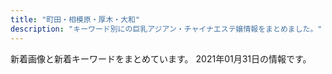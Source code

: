 ```yaml
---
title: "町田・相模原・厚木・大和"
description: "キーワード別にの巨乳アジアン・チャイナエステ嬢情報をまとめました。"
---
```


新着画像と新着キーワードをまとめています。
2021年01月31日の情報です。

<DmmAffiliateIns />
<KeywordTable
  shops={
    [
    {
        "img_links": [
            "http://www.es-rose.link/images/b4.jpg",
            "http://www.es-rose.link/images/int1.jpg",
            "http://www.es-rose.link/images/s4.jpg",
            "http://www.es-rose.link/images/3.jpg",
            "http://www.es-rose.link/img/yukari1.jpg",
            "http://www.es-rose.link/images/s3.jpg",
            "http://www.es-rose.link/img/yuri1.jpg",
            "http://www.es-rose.link/images/int2.jpg",
            "http://www.es-rose.link/images/b1.jpg",
            "http://www.es-rose.link/img/kaori1.jpg",
            "http://www.es-rose.link/images/4.jpg",
            "http://www.es-rose.link/images/sys2.jpg",
            "http://www.es-rose.link/images/b2.jpg",
            "http://www.es-rose.link/images/ac1.jpg",
            "http://www.es-rose.link/images/sys1.jpg",
            "http://www.es-rose.link/images/s1.png",
            "http://www.es-rose.link/images/s2.jpg",
            "http://www.es-rose.link/images/b3.jpg",
            "http://www.es-rose.link/images/mobile.jpg",
            "http://www.es-rose.link/images/staff_t.jpg",
            "http://www.es-rose.link/images/5.jpg",
            "http://www.es-rose.link/images/tel.jpg",
            "http://www.es-rose.link/images/s1.jpg",
            "http://www.es-rose.link/img/yoko1.jpg",
            "http://www.es-rose.link/images/ta.jpg",
            "http://www.es-rose.link/img/megumi1.jpg",
            "http://www.es-rose.link/images/news.jpg",
            "http://www.es-rose.link/images/head.jpg",
            "http://www.es-rose.link/images/1.jpg",
            "http://www.es-rose.link/images/2.jpg",
            "http://www.es-rose.link/images/interior_t.jpg"
        ],
        "station": "\u76f8\u6a21\u5927\u91ce\u99c5\u5317\u53e3",
        "name": "\u61a9\u3044",
        "keywords": {},
        "url": "http://www.es-rose.link/"
    },
    {
        "station": "\u5927\u548c\u99c5\u5317\u53e3",
        "img_links": [
            "http://soukai55.com/images/home/indnx_qr.jpg",
            "http://soukai55.com/images/home/indnx_re.jpg",
            "http://soukai55.com/images/top/top_08.png",
            "http://soukai55.com/images/staff_image/staff_01.jpg",
            "http://soukai55.com/images/gallery/gallery_1.jpg",
            "http://soukai55.com/images/staff_image/staff_02.jpg",
            "http://soukai55.com/images/top/top_06.jpg",
            "http://soukai55.com/images/top/top_05.jpg",
            "http://soukai55.com/images/flash_a.jpg",
            "http://soukai55.com/images/staff_image/staff_03.jpg",
            "http://soukai55.com/images/top/top_02.jpg",
            "http://soukai55.com/images/top/top_03.jpg",
            "http://soukai55.com/images/index_btm.jpg",
            "http://soukai55.com/images/top/top_04.jpg",
            "http://soukai55.com/images/gallery/gallery_a.jpg",
            "http://soukai55.com/images/gallery/gallery_4.jpg",
            "http://soukai55.com/images/gallery/gallery_2.jpg",
            "http://soukai55.com/images/top/top_01.jpg",
            "http://soukai55.com/images/gallery/gallery_b.jpg",
            "http://soukai55.com/images/gallery/gallery_d.jpg",
            "http://soukai55.com/images/staff_image/staff_04.jpg",
            "http://soukai55.com/images/gallery/gallery_c.jpg",
            "http://soukai55.com/images/staff_image/staff_05.jpg",
            "http://soukai55.com/images/flash_b.jpg",
            "http://soukai55.com/images/home/top.jpg",
            "http://soukai55.com/images/gallery/gallery_3.jpg",
            "http://soukai55.com/images/home/indnx_sale.png",
            "http://soukai55.com/images/home/indnx_phone.jpg"
        ],
        "url": "http://soukai55.com/",
        "name": "\u723d\u5feb",
        "keywords": {}
    },
    {
        "name": "\u3089\u304f\u3089\u304f",
        "img_links": [
            "http://www.smile-es.info/staff/mika.jpg",
            "http://www.smile-es.info/staff/aya2.jpg",
            "http://www.smile-es.info/img/pic/int1.jpg",
            "http://www.smile-es.info/img/pic/slide_1.jpg",
            "http://www.smile-es.info/staff/aya3.jpg",
            "http://www.smile-es.info/staff/mika1.jpg",
            "http://www.smile-es.info/staff/mika3.jpg",
            "http://www.smile-es.info/staff/zb.jpg",
            "http://www.smile-es.info/img/pic/int3.jpg",
            "http://www.smile-es.info/staff/nao.jpg",
            "http://www.smile-es.info/staff/nao2.jpg",
            "http://www.smile-es.info/staff/mio.jpg",
            "http://www.smile-es.info/img/pic/int4.jpg",
            "http://www.smile-es.info/staff/nao1.jpg",
            "http://www.smile-es.info/staff/aya4.jpg",
            "http://www.smile-es.info/staff/aya1.jpg",
            "http://www.smile-es.info/staff/mika2.jpg",
            "http://www.smile-es.info/staff/mio2.jpg",
            "http://www.smile-es.info/img/pic/int2.jpg",
            "http://www.smile-es.info/img/pic/rec.jpg",
            "http://www.smile-es.info/staff/mio4.jpg",
            "http://www.smile-es.info/staff/nao3.jpg",
            "http://www.smile-es.info/staff/mio3.jpg",
            "http://www.smile-es.info/staff/mio1.jpg",
            "http://www.smile-es.info/img/pic/slide_2.jpg",
            "http://www.smile-es.info/staff/aya.jpg"
        ],
        "station": "\u5927\u548c\u99c5\u5357\u53e3",
        "url": "http://www.smile-es.info/",
        "keywords": {
            "D": 2,
            "88": 1,
            "87": 1,
            "84": 1,
            "E": 1,
            "86": 1,
            "C": 1
        }
    },
    {
        "station": "\u9db4\u9593\u99c5\u6771\u53e3",
        "name": "\u82b1\u706b",
        "keywords": {},
        "url": "http://hanabi-est.tokyo/",
        "img_links": [
            "http://hanabi-est.tokyo/images/tit-new.png",
            "http://hanabi-est.tokyo/images/mimi.jpg",
            "http://hanabi-est.tokyo/images/n-01.png",
            "http://hanabi-est.tokyo/images/tit-newface.png",
            "http://hanabi-est.tokyo/images/sora.jpg",
            "http://hanabi-est.tokyo/images/tite-link.png",
            "http://hanabi-est.tokyo/images/88.png",
            "http://hanabi-est.tokyo/images/n-03.png",
            "http://hanabi-est.tokyo/images/300.png",
            "http://hanabi-est.tokyo/images/a4.jpg",
            "http://hanabi-est.tokyo/images/mobile.png",
            "http://hanabi-est.tokyo/images/a6.jpg",
            "http://hanabi-est.tokyo/images/p-r.png",
            "http://hanabi-est.tokyo/images/200.png",
            "http://hanabi-est.tokyo/images/yuki.jpg",
            "http://hanabi-est.tokyo/images/tite-staff.png",
            "http://hanabi-est.tokyo/images/a5.jpg",
            "http://hanabi-est.tokyo/images/a3.jpg",
            "http://hanabi-est.tokyo/images/a1.jpg",
            "http://hanabi-est.tokyo/images/a2.jpg",
            "http://hanabi-est.tokyo/images/aya.jpg"
        ]
    },
    {
        "keywords": {
            "84": 4,
            "C": 23,
            "83": 4,
            "E": 3,
            "D": 18,
            "86": 10,
            "85": 2
        },
        "station": "\u76f8\u6a21\u5927\u91ce\u99c5\u5357\u53e3",
        "name": "\u3055\u304f\u3089",
        "img_links": [
            "http://sakura.fan.bz/photos/sites/96/2019/09/2019090608513621.jpg",
            "http://sakura.fan.bz/photos/sites/96/2019/11/2019112803264378.jpg",
            "http://sakura.fan.bz/photos/sites/96/2019/09/2019090502332739.jpg",
            "http://sakura.fan.bz/photos/sites/96/2020/12/2020120203192280.jpg",
            "http://sakura.fan.bz/images/s_news.png",
            "http://sakura.fan.bz/photos/sites/96/2019/12/2019120107502632.jpg",
            "http://sakura.fan.bz/images/news_bj1.png",
            "http://sakura.fan.bz/images/s_face.png",
            "http://sakura.fan.bz/images/news_bj3.png",
            "http://sakura.fan.bz/images/end.png",
            "http://sakura.fan.bz/images/info.png",
            "http://sakura.fan.bz/images/s_staff.png",
            "http://sakura.fan.bz/photos/sites/96/2019/09/2019090609280369.jpg",
            "http://sakura.fan.bz/photos/sites/96/2019/09/2019090502332622.jpg",
            "http://sakura.fan.bz/photos/sites/96/2019/09/2019090502332511.jpg",
            "http://sakura.fan.bz/photos/sites/96/2019/11/201911070206265.jpg",
            "http://sakura.fan.bz/images/top.jpg",
            "http://sakura.fan.bz/photos/sites/96/2019/10/2019100401374573.jpg"
        ],
        "url": "http://sakura.fan.bz/"
    },
    {
        "url": "http://andloves.xyz/",
        "name": "\u4e03\u5f69",
        "img_links": [],
        "keywords": {},
        "station": "JR\u76f8\u6a21\u539f\u99c5\u5357\u53e3"
    },
    {
        "keywords": {
            "89": 2,
            "86": 1,
            "C": 1,
            "D": 2
        },
        "img_links": [
            "http://precious.estheya.com/css/nav/nav-001.jpg",
            "http://precious.estheya.com/css/nav/nav-002.jpg",
            "http://precious.estheya.com/css/top02.jpg",
            "http://precious.estheya.com/css/head02.jpg",
            "http://precious.estheya.com/css/osusume01.png",
            "http://precious.estheya.com/css/staff/staff03-a.png",
            "http://precious.estheya.com/css/staff/staff01-a.png",
            "http://precious.estheya.com/css/nav/nav-005.jpg",
            "http://precious.estheya.com/css/staff/staff03.png",
            "http://precious.estheya.com/css/c01.png",
            "http://precious.estheya.com/css/staff/staff01.png",
            "http://precious.estheya.com/css/staff/staff02.png",
            "http://precious.estheya.com/css/nav/nav-006.jpg",
            "http://precious.estheya.com/css/nav/nav-003.jpg",
            "http://precious.estheya.com/css/nav/nav-004.jpg",
            "http://precious.estheya.com/css/staff/staff02-a.png",
            "http://precious.estheya.com/css/top03.png"
        ],
        "name": "\u30d7\u30ec\u30b7\u30e3\u30b9",
        "url": "http://precious.estheya.com/",
        "station": "\u5927\u548c\u99c5\u5357\u53e3"
    },
    {
        "name": "HIMAWARI",
        "keywords": {},
        "url": "http://aroma-himawari.com/",
        "img_links": [
            "http://aroma-himawari.com/img/girl/extra/staff-4-2.jpg",
            "http://aroma-himawari.com/img/material/elegant-5.jpg",
            "http://aroma-himawari.com/img/girl/list/staff-4.jpg",
            "http://aroma-himawari.com/img/girl/pickup/pickup-2.jpg",
            "http://aroma-himawari.com/img/material/shiatsu-5.jpg",
            "http://aroma-himawari.com/img/girl/extra/staff-2-2.jpg",
            "http://aroma-himawari.com/img/girl/list/square-4.jpg",
            "http://aroma-himawari.com/img/girl/list/square-3.jpg",
            "http://aroma-himawari.com/img/girl/extra/staff-1-1.jpg",
            "http://aroma-himawari.com/img/girl/list/staff-1.jpg",
            "http://aroma-himawari.com/img/material/elegant-12.jpg",
            "http://aroma-himawari.com/img/material/elegant-14.jpg",
            "http://aroma-himawari.com/img/material/elegant-17.jpg",
            "http://aroma-himawari.com/img/girl/extra/staff-2-3.jpg",
            "http://aroma-himawari.com/img/girl/extra/staff-4-1.jpg",
            "http://aroma-himawari.com/img/material/elegant-7.jpg",
            "http://aroma-himawari.com/img/camp/20201005_deluxe.png",
            "http://aroma-himawari.com/img/girl/list/square-1.jpg",
            "http://aroma-himawari.com/img/material/elegant-6.jpg",
            "http://aroma-himawari.com/img/girl/pickup/pickup-3.jpg",
            "http://aroma-himawari.com/img/material/elegant-3.jpg",
            "http://aroma-himawari.com/img/girl/extra/staff-3-1.jpg",
            "http://aroma-himawari.com/img/girl/pickup/pickup-4.jpg",
            "http://aroma-himawari.com/img/girl/extra/staff-5-1.jpg",
            "http://aroma-himawari.com/img/girl/extra/staff-5-0.jpg",
            "http://aroma-himawari.com/img/material/elegant-16.jpg",
            "http://aroma-himawari.com/img/material/elegant-9.jpg",
            "http://aroma-himawari.com/img/girl/extra/staff-3-2.jpg",
            "http://aroma-himawari.com/img/material/shiatsu-1.jpg",
            "http://aroma-himawari.com/img/material/elegant-10.jpg",
            "http://aroma-himawari.com/img/material/elegant-13.jpg",
            "http://aroma-himawari.com/img/material/elegant-19.jpg",
            "http://aroma-himawari.com/img/girl/extra/staff-1-3.jpg",
            "http://aroma-himawari.com/img/material/elegant-11.jpg",
            "http://aroma-himawari.com/img/girl/list/square-5.jpg",
            "http://aroma-himawari.com/img/girl/extra/staff-3-0.jpg",
            "http://aroma-himawari.com/img/girl/list/staff-5.jpg",
            "http://aroma-himawari.com/img/material/arrow_next.png",
            "http://aroma-himawari.com/img/material/elegant-18.jpg",
            "http://aroma-himawari.com/img/girl/extra/staff-1-2.jpg",
            "http://aroma-himawari.com/img/girl/pickup/pickup-1.jpg",
            "http://aroma-himawari.com/img/material/shiatsu-6.jpg",
            "http://aroma-himawari.com/img/girl/extra/staff-3-3.jpg",
            "http://aroma-himawari.com/img/girl/extra/staff-2-1.jpg",
            "http://aroma-himawari.com/img/girl/extra/staff-4-3.jpg",
            "http://aroma-himawari.com/img/material/elegant-1.jpg",
            "http://aroma-himawari.com/img/girl/extra/staff-2-0.jpg",
            "http://aroma-himawari.com/img/girl/extra/staff-5-2.jpg",
            "http://aroma-himawari.com/img/material/elegant-2.jpg",
            "http://aroma-himawari.com/img/girl/list/square-2.jpg",
            "http://aroma-himawari.com/img/material/elegant-4.jpg",
            "http://aroma-himawari.com/img/girl/list/staff-2.jpg",
            "http://aroma-himawari.com/img/girl/extra/staff-4-0.jpg",
            "http://aroma-himawari.com/img/girl/extra/staff-5-3.jpg",
            "http://aroma-himawari.com/img/girl/list/staff-3.jpg",
            "http://aroma-himawari.com/img/material/arrow_prev.png",
            "http://aroma-himawari.com/img/material/elegant-8.jpg",
            "http://aroma-himawari.com/img/material/elegant-15.jpg",
            "http://aroma-himawari.com/img/girl/extra/staff-1-0.jpg"
        ],
        "station": "JR\u753a\u7530\u99c5\u5317\u53e3"
    },
    {
        "keywords": {
            "D": 14,
            "E": 7,
            "C": 14
        },
        "station": "\u753a\u7530\u99c5\u6771\u53e3",
        "name": "\u7e01",
        "img_links": [
            "http://www.m-en.work/img/tit4.png",
            "http://www.m-en.work/img/m6.png",
            "http://www.m-en.work/staff/miho1.jpg",
            "http://www.m-en.work/img/cp-ttl.png",
            "http://www.m-en.work/staff/yuna1.jpg",
            "http://www.m-en.work/img/tit1.png",
            "http://www.m-en.work/img/tit2.png",
            "http://www.m-en.work/img/tit3.png",
            "http://www.m-en.work/staff/kaori1.jpg",
            "http://www.m-en.work/img/m1.png",
            "http://www.m-en.work/img/m5.png",
            "http://www.m-en.work/img/tel2.png",
            "http://www.m-en.work/staff/risa1.jpg",
            "http://www.m-en.work/img/m4.png",
            "http://www.m-en.work/img/tit5.png",
            "http://www.m-en.work/img/slide2-4.jpg",
            "http://www.m-en.work/img/slide2-3.jpg",
            "http://www.m-en.work/img/info.png",
            "http://www.m-en.work/img/phone.png",
            "http://www.m-en.work/img/slide2-1.jpg",
            "http://www.m-en.work/img/h1.png",
            "http://www.m-en.work/img/open.png",
            "http://www.m-en.work/img/cp-desc1sp.png",
            "http://www.m-en.work/img/m2.png",
            "http://www.m-en.work/img/m3.png",
            "http://www.m-en.work/staff/yuki1.jpg",
            "http://www.m-en.work/img/slide2-2.jpg",
            "http://www.m-en.work/img/tit6.png",
            "http://www.m-en.work/img/up.png",
            "http://www.m-en.work/img/cp-desc1.png"
        ],
        "url": "http://www.m-en.work/"
    },
    {
        "name": "\u8ab0\u304c\u3044\u308b\u306e?",
        "station": "\u5357\u6797\u9593\u99c5\u897f\u53e3",
        "keywords": {
            "\u30bb\u30af\u30b7\u30fc": 3,
            "F": 6,
            "94": 3,
            "C": 12,
            "95": 3,
            "H": 3,
            "G": 3,
            "89": 3,
            "I": 3,
            "90": 6,
            "\u80f8": 9
        },
        "url": "https://whois.iest.info/",
        "img_links": [
            "https://whois.iest.info/images/com_tel.jpg",
            "https://whois.iest.info/images/ico_hote.png",
            "https://whois.iest.info/images/side_nav03.jpg",
            "https://whois.iest.info/photos/sites/80/2020/12/2020121914020978.jpg",
            "https://whois.iest.info/images/room4.jpg",
            "https://whois.iest.info/images/side_nav01.jpg",
            "https://whois.iest.info/images/re.png",
            "https://whois.iest.info/photos/sites/80/2020/11/2020112915384812.jpg",
            "https://whois.iest.info/images/side_card.jpg",
            "https://whois.iest.info/images/staff0.jpg",
            "https://whois.iest.info/images/side_nav05.jpg",
            "https://whois.iest.info/images/bg_com03.jpg",
            "https://whois.iest.info/images/service03.jpg",
            "https://whois.iest.info/images/service08.jpg",
            "https://whois.iest.info/images/tit_service.jpg",
            "https://whois.iest.info/images/room1.jpg",
            "https://whois.iest.info/photos/sites/80/2020/11/2020112902015472.jpg",
            "https://whois.iest.info/photos/sites/80/2021/01/2021010522393242.jpg",
            "https://whois.iest.info/images/service07.jpg",
            "https://whois.iest.info/images/side_nav04.jpg",
            "https://whois.iest.info/images/room3.jpg",
            "https://whois.iest.info/images/service01.jpg",
            "https://whois.iest.info/images/txt_staff01.png",
            "https://whois.iest.info/images/service04.jpg",
            "https://whois.iest.info/images/service02.jpg",
            "https://whois.iest.info/images/side_nav02.jpg",
            "https://whois.iest.info/images/room2.jpg",
            "https://whois.iest.info/photos/sites/80/2020/12/2020122400170460.jpg",
            "https://whois.iest.info/images/service06.jpg",
            "https://whois.iest.info/images/top.jpg",
            "https://whois.iest.info/images/service05.jpg",
            "https://whois.iest.info/images/tit_staff.jpg",
            "https://whois.iest.info/images/service09.jpg"
        ]
    },
    {
        "name": "\u30a8\u30b9\u30da\u30e9\u30f3\u30b5",
        "url": "http://www.esperana.xyz/",
        "img_links": [
            "http://www.esperana.xyz/images/index_12.png",
            "http://www.esperana.xyz/staff/3.jpg",
            "http://www.esperana.xyz/staff/4.jpg",
            "http://www.esperana.xyz/images/index_08.png",
            "http://www.esperana.xyz/images/index_05.png",
            "http://www.esperana.xyz/images/index_04.png",
            "http://www.esperana.xyz/images/index_06.png",
            "http://www.esperana.xyz/staff/junbi.jpg",
            "http://www.esperana.xyz/images/staff_08.png",
            "http://www.esperana.xyz/staff/1.jpg",
            "http://www.esperana.xyz/images/index_07.png",
            "http://www.esperana.xyz/images/index_10.png"
        ],
        "keywords": {},
        "station": "\u5927\u548c\u99c5\u5357\u53e3"
    },
    {
        "name": "\u4eba\u9b5a",
        "img_links": [
            "http://roman-es.info/staff/miki2.jpg",
            "http://roman-es.info/staff/emi1.jpg",
            "http://roman-es.info/staff/miki3.jpg",
            "http://roman-es.info/staff/miki1.jpg",
            "http://roman-es.info/staff/yuki4.jpg",
            "http://roman-es.info/staff/yuki.jpg",
            "http://roman-es.info/img/pic/slide_1.jpg",
            "http://roman-es.info/staff/yuki2.jpg",
            "http://roman-es.info/staff/yuki3.jpg",
            "http://roman-es.info/img/pic/slide_2.jpg",
            "http://roman-es.info/staff/emi2.jpg",
            "http://roman-es.info/staff/mikic.jpg",
            "http://roman-es.info/staff/yuki1.jpg",
            "http://roman-es.info/staff/emi.jpg",
            "http://roman-es.info/staff/miki4.jpg",
            "http://roman-es.info/staff/miki.jpg",
            "http://roman-es.info/staff/emi3.jpg",
            "http://roman-es.info/img/all/loader.png"
        ],
        "url": "http://roman-es.info/",
        "keywords": {},
        "station": "\u5927\u548c\u99c5"
    },
    {
        "name": "\u30c1\u30e3\u30fc\u30df\u30f3\u30b0",
        "url": "http://msg-aroma.com/",
        "keywords": {
            "C": 19
        },
        "station": "\u672c\u539a\u6728\u99c5\u5317\u53e3",
        "img_links": [
            "http://msg-aroma.com/staff/hina/01mb.jpg",
            "http://msg-aroma.com/pic/head.jpg",
            "http://msg-aroma.com/img/ttl_mobile.png",
            "http://msg-aroma.com/staff/hina/01.jpg",
            "http://msg-aroma.com/img/att.png",
            "http://msg-aroma.com/pic/topimg3.png",
            "http://msg-aroma.com/staff/miki/01.jpg",
            "http://msg-aroma.com/img/ttl_kohkin.png",
            "http://msg-aroma.com/i/files/homeimg.jpg",
            "http://msg-aroma.com/staff/miki/01mb.jpg",
            "http://msg-aroma.com/staff/yuriko/01.jpg",
            "http://msg-aroma.com/staff/nao/01.jpg",
            "http://msg-aroma.com/staff/yuriko/01mb.jpg",
            "http://msg-aroma.com/staff/ririko/01.jpg",
            "http://msg-aroma.com/img/ttl_staff.jpg",
            "http://msg-aroma.com/staff/ririko/01mb.jpg",
            "http://msg-aroma.com/pic/topimg5.png",
            "http://msg-aroma.com/staff/ayumi/01.jpg",
            "http://msg-aroma.com/staff/ayumi/01mb.jpg",
            "http://msg-aroma.com/staff/marina/01.jpg",
            "http://msg-aroma.com/pic/topimg4.png",
            "http://msg-aroma.com/pic/topimg1.png",
            "http://msg-aroma.com/staff/mio/01.jpg",
            "http://msg-aroma.com/staff/mio/01mb.jpg",
            "http://msg-aroma.com/staff/marina/01mb.jpg",
            "http://msg-aroma.com/staff/momo/01mb.jpg",
            "http://msg-aroma.com/staff/nanami/01.jpg",
            "http://msg-aroma.com/staff/momo/01.jpg",
            "http://msg-aroma.com/staff/nao/01mb.jpg",
            "http://msg-aroma.com/pic/topimg2.png",
            "http://msg-aroma.com/staff/nanami/01mb.jpg"
        ]
    },
    {
        "station": "\u5357\u6797\u9593\u99c5\u897f\u53e3",
        "img_links": [
            "http://soapaqzmn.xyz/uploads/201028/1-20102Q3000A38.jpg",
            "http://soapaqzmn.xyz/uploads/201028/1-20102Q30031407.jpg",
            "http://soapaqzmn.xyz/picture/staff_s.png",
            "http://soapaqzmn.xyz/uploads/201222/1-20122210352a24.jpg",
            "http://soapaqzmn.xyz/picture/news.png",
            "http://soapaqzmn.xyz/uploads/201028/1-20102Q30040215.jpg",
            "http://soapaqzmn.xyz/picture/top.png",
            "http://soapaqzmn.xyz/uploads/201028/1-20102Q30016111.jpg",
            "http://soapaqzmn.xyz/picture/evetop.png",
            "http://soapaqzmn.xyz/uploads/201222/1-201222103513628.jpg"
        ],
        "name": "Tiara\uff5e\u30c6\u30a3\u30a2\u30e9\uff5e",
        "url": "http://soapaqzmn.xyz/",
        "keywords": {
            "C": 2,
            "86": 2,
            "D": 4,
            "85": 4
        }
    },
    {
        "keywords": {
            "89": 8,
            "E": 9
        },
        "url": "http://shizukachan.work/",
        "name": "\u3057\u305a\u304b\u3061\u3083\u3093",
        "station": "\u672c\u539a\u6728\u99c5\u5317\u53e3",
        "img_links": [
            "http://shizukachan.work/picture/top.jpg",
            "http://shizukachan.work/uploads/201218/1-20121Q55311a8.jpg",
            "http://shizukachan.work/picture/info.jpg",
            "http://shizukachan.work/uploads/210113/1-2101130U955E4.jpg",
            "http://shizukachan.work/uploads/210104/1-2101041HQ5144.jpg",
            "http://shizukachan.work/picture/s_news.jpg",
            "http://shizukachan.work/picture/ac2.jpg",
            "http://shizukachan.work/picture/s_staff.png",
            "http://shizukachan.work/uploads/210113/1-2101130Z003120.jpg",
            "http://shizukachan.work/uploads/201218/1-20121Q55235W4.jpg",
            "http://shizukachan.work/picture/ac1.jpg",
            "http://shizukachan.work/uploads/201116/1-201116131245247.jpg",
            "http://shizukachan.work/picture/s1.jpg",
            "http://shizukachan.work/picture/s3.jpg",
            "http://shizukachan.work/picture/news_bj1.jpg",
            "http://shizukachan.work/uploads/201116/1-2011161311591A.jpg",
            "http://shizukachan.work/picture/news_bj3.jpg",
            "http://shizukachan.work/uploads/201218/1-20121Q55215214.jpg",
            "http://shizukachan.work/uploads/201116/1-20111613123G45.jpg",
            "http://shizukachan.work/uploads/210113/1-2101130Z012A0.jpg"
        ]
    },
    {
        "station": "\u76f8\u6b66\u53f0\u524d\u99c5\u5317\u53e3",
        "name": "\u30da\u30f3\u30c8\u30cf\u30a6\u30b9",
        "url": "http://www.pentohausu.xyz/",
        "img_links": [
            "http://www.pentohausu.xyz/images/index-rin_14.jpg",
            "http://www.pentohausu.xyz/images/index-rin_20.jpg",
            "http://www.pentohausu.xyz/images/staff/1/8.jpg",
            "http://www.pentohausu.xyz/images/staff/1/mie.png",
            "http://www.pentohausu.xyz/images/sys.png",
            "http://www.pentohausu.xyz/images/nav/nav-t-sys.jpg",
            "http://www.pentohausu.xyz/images/index-rin_04.jpg",
            "http://www.pentohausu.xyz/images/staff/1/7.jpg",
            "http://www.pentohausu.xyz/images/lanmu-t-st.jpg",
            "http://www.pentohausu.xyz/images/staff/1/4.jpg",
            "http://www.pentohausu.xyz/images/nav/nav-t-job.jpg",
            "http://www.pentohausu.xyz/images/shop/6.jpg",
            "http://www.pentohausu.xyz/images/staff/1/aya.jpg",
            "http://www.pentohausu.xyz/images/index-rin_02.jpg",
            "http://www.pentohausu.xyz/images/lanmu-t-st2.jpg",
            "http://www.pentohausu.xyz/images/shop/5.jpg",
            "http://www.yozakura-aroma.xyz/images/staff/2.jpg",
            "http://www.pentohausu.xyz/images/staff/1/sayuri.jpg"
        ],
        "keywords": {}
    },
    {
        "url": "https://latis.ests.jp/",
        "img_links": [
            "https://latis.ests.jp/images/s_pick.jpg",
            "https://latis.ests.jp/images/top.png",
            "https://latis.ests.jp/images/s1.jpg",
            "https://latis.ests.jp/images/s_face.jpg",
            "https://latis.ests.jp/images/xin.jpg",
            "https://latis.ests.jp/photos/sites/147/2020/10/2020102803071677.jpg",
            "https://latis.ests.jp/images/s_staff.jpg",
            "https://latis.ests.jp/images/s2.jpg",
            "https://latis.ests.jp/photos/sites/147/2020/10/2020102803370790.jpg",
            "https://latis.ests.jp/photos/sites/147/2020/10/2020102803071223.jpg",
            "https://latis.ests.jp/images/mobile.jpg",
            "https://latis.ests.jp/images/s_news.jpg",
            "https://latis.ests.jp/photos/sites/147/2020/10/2020102803070556.jpg",
            "https://latis.ests.jp/images/s_link.jpg"
        ],
        "station": "JR\u76f8\u6a21\u539f\u99c5\u5357\u53e3",
        "name": "Latis \u30e9\u30c6\u30a3\u30b9",
        "keywords": {
            "86": 32,
            "C": 19
        }
    },
    {
        "station": "\u76f8\u6a21\u5927\u91ce\u99c5\u5317\u53e3",
        "name": "ViVian",
        "url": "http://www.sh-vivian.work/",
        "keywords": {
            "D": 1,
            "C": 7,
            "85": 8
        },
        "img_links": [
            "http://www.sh-vivian.work/uploads/190716/1-1ZG6135Q21N.jpg",
            "http://www.sh-vivian.work/uploads/allimg/180820/1-1PR01K540436.jpg",
            "http://www.sh-vivian.work/uploads/191214/1-191214145050357.jpg",
            "http://www.sh-vivian.work/uploads/190716/1-1ZG60S142348.jpg",
            "http://www.sh-vivian.work/uploads/190716/1-1ZG60S2061U.jpg",
            "http://www.sh-vivian.work/uploads/200703/1-200F3092311544.jpg",
            "http://www.sh-vivian.work/uploads/210115/1-210115135415P5.jpg",
            "http://www.sh-vivian.work/uploads/200401/1-2004010TH2T2.jpg",
            "http://www.sh-vivian.work/uploads/190208/1-1Z20Q51240493.jpg",
            "http://www.sh-vivian.work/uploads/200727/1-200HF95956124.jpg",
            "http://www.sh-vivian.work/uploads/190716/1-1ZG60S04R93.jpg",
            "http://www.sh-vivian.work/templets/default/picture/bg_header_1.jpg",
            "http://www.sh-vivian.work/uploads/201123/1-20112309300B22.jpg"
        ]
    },
    {
        "url": "http://www.binatsujiyamu.xyz/",
        "name": "apple",
        "img_links": [
            "http://www.binatsujiyamu.xyz/uploads/210118/1-21011Q03I24Y.jpg",
            "http://www.binatsujiyamu.xyz/uploads/210118/1-21011Q03FJP.jpg",
            "http://www.binatsujiyamu.xyz/uploads/210118/1-21011Q03AT40.jpg",
            "http://www.binatsujiyamu.xyz/picture/s_news.jpg",
            "http://www.binatsujiyamu.xyz/picture/s_shedule.jpg",
            "http://www.binatsujiyamu.xyz/uploads/210118/1-21011Q03JA25.jpg",
            "http://www.binatsujiyamu.xyz/picture/room3.jpg",
            "http://www.binatsujiyamu.xyz/picture/room1.jpg",
            "http://www.binatsujiyamu.xyz/picture/room4.jpg",
            "http://www.binatsujiyamu.xyz/uploads/210118/1-21011Q03S5T3.jpg",
            "http://www.binatsujiyamu.xyz/uploads/210118/1-21011Q03Q3427.jpg",
            "http://www.binatsujiyamu.xyz/picture/room2.jpg",
            "http://www.binatsujiyamu.xyz/uploads/210118/1-21011Q03T5491.jpg",
            "http://www.binatsujiyamu.xyz/picture/s_staff.jpg",
            "http://www.binatsujiyamu.xyz/uploads/210118/1-21011Q03KI14.jpg",
            "http://www.binatsujiyamu.xyz/picture/top.jpg",
            "http://www.binatsujiyamu.xyz/uploads/210118/1-21011Q03R15G.jpg",
            "http://www.binatsujiyamu.xyz/uploads/210118/1-21011Q03H2152.jpg"
        ],
        "station": "\u753a\u7530\u99c5",
        "keywords": {
            "D": 5,
            "C": 6,
            "85": 4,
            "88": 1
        }
    },
    {
        "name": "\u767e\u5408",
        "keywords": {
            "E": 2,
            "89": 2,
            "D": 4,
            "F": 2,
            "88": 2,
            "87": 4
        },
        "url": "http://www.yuri.esjoho.com/",
        "station": "\u753a\u7530\u99c5\u5317\u53e3",
        "img_links": [
            "http://www.yuri.esjoho.com/files/003-03.jpg",
            "http://www.yuri.esjoho.com/images/1.jpg",
            "http://www.yuri.esjoho.com/files/004.jpg",
            "http://www.yuri.esjoho.com/files/001-02.jpg",
            "http://www.yuri.esjoho.com/images/end1.png",
            "http://www.yuri.esjoho.com/images/s_info.jpg",
            "http://www.yuri.esjoho.com/images/gallery1.jpg",
            "http://www.yuri.esjoho.com/files/004-03.jpg",
            "http://www.yuri.esjoho.com/files/002-03.jpg",
            "http://www.yuri.esjoho.com/images/s_news.jpg",
            "http://www.yuri.esjoho.com/images/top.jpg",
            "http://www.yuri.esjoho.com/files/003.jpg",
            "http://www.yuri.esjoho.com/files/004-02.jpg",
            "http://www.yuri.esjoho.com/images/nbj3.jpg",
            "http://www.yuri.esjoho.com/images/s_staff.jpg",
            "http://www.yuri.esjoho.com/files/001.jpg",
            "http://www.yuri.esjoho.com/files/003-02.jpg",
            "http://www.yuri.esjoho.com/images/mobile.jpg",
            "http://www.yuri.esjoho.com/files/002-02.jpg",
            "http://www.yuri.esjoho.com/files/002.jpg",
            "http://www.yuri.esjoho.com/images/s_pick.jpg",
            "http://www.yuri.esjoho.com/files/001-03.jpg"
        ]
    },
    {
        "name": "FIRST CLASS",
        "url": "http://sh-firstclass.work/",
        "keywords": {
            "\u4e73": 2,
            "\u304a\u3063\u3071\u3044": 2
        },
        "station": "\u5c0f\u7530\u6025\u76f8\u6a21\u539f\u99c5\u5317\u53e3",
        "img_links": [
            "http://sh-firstclass.work/uploads/201211/1-20121110233c46.jpg",
            "http://sh-firstclass.work/uploads/201221/1-2012211H95bY.jpg",
            "http://sh-firstclass.work/uploads/201210/1-201210153524524.jpg",
            "http://sh-firstclass.work/uploads/201225/1-2012250Z022J9.jpg",
            "http://sh-firstclass.work/uploads/201225/1-2012250Z044642.jpg",
            "http://sh-firstclass.work/uploads/201225/1-2012250Z036119.jpg",
            "http://sh-firstclass.work/uploads/180827/1-1PRFU230M5.jpg",
            "http://sh-firstclass.work/uploads/201211/1-201211102325516.jpg",
            "http://sh-firstclass.work/uploads/201210/1-20121015351E44.jpg",
            "http://sh-firstclass.work/uploads/201211/1-201211102310I7.jpg",
            "http://sh-firstclass.work/uploads/201210/1-20121015360H93.jpg",
            "http://sh-firstclass.work/uploads/201210/1-201210153549109.jpg",
            "http://sh-firstclass.work/templets/default/picture/therapis.png",
            "http://sh-firstclass.work/uploads/180827/1-1PRFU21IU.jpg",
            "http://sh-firstclass.work/templets/default/picture/home.png",
            "http://sh-firstclass.work/uploads/201210/1-20121015355R55.jpg",
            "http://sh-firstclass.work/uploads/201210/1-201210153535K8.jpg"
        ]
    },
    {
        "name": "\u3075\u308c\u3042\u3044",
        "keywords": {
            "88": 1,
            "92": 1,
            "90": 1,
            "85": 3,
            "80": 1,
            "89": 2,
            "86": 5,
            "87": 3,
            "D": 6,
            "C": 8,
            "F": 1,
            "E": 1
        },
        "url": "http://a-relax.info",
        "img_links": [
            "http://a-relax.info/images/index_17.jpg",
            "http://a-relax.info/girl/016.jpg",
            "http://a-relax.info/girl/017.jpg",
            "http://a-relax.info/girl/014.jpg",
            "http://a-relax.info/images/index_27.jpg",
            "http://a-relax.info/girl/02.jpg",
            "http://a-relax.info/girl/019.jpg",
            "http://a-relax.info/images/index_23.jpg",
            "http://a-relax.info/images/index_35.jpg",
            "http://a-relax.info/images/index_28.jpg",
            "http://a-relax.info/images/index_20.jpg",
            "http://a-relax.info/girl/04.jpg",
            "http://a-relax.info/images/rec_19.jpg",
            "http://a-relax.info/images/index_12.jpg",
            "http://a-relax.info/images/index_36.jpg",
            "http://a-relax.info/images/rec.jpg",
            "http://a-relax.info/girl/023.jpg",
            "http://a-relax.info/girl/022.jpg",
            "http://a-relax.info/girl/024.jpg",
            "http://a-relax.info/images/index_10.jpg",
            "http://a-relax.info/images/02.jpg",
            "http://a-relax.info/girl/05.jpg",
            "http://a-relax.info/images/index_13.jpg",
            "http://a-relax.info/images/index_11.jpg",
            "http://a-relax.info/girl/018.jpg",
            "http://a-relax.info/girl/03.jpg",
            "http://a-relax.info/images/index_16.jpg",
            "http://a-relax.info/images/index_25.jpg",
            "http://a-relax.info/images/01.jpg",
            "http://a-relax.info/images/index_03.jpg",
            "http://a-relax.info/images/info_19.jpg",
            "http://a-relax.info/images/index_08.jpg",
            "http://a-relax.info/images/index_02.jpg",
            "http://a-relax.info/images/staff_01.jpg",
            "http://a-relax.info/images/index_15.jpg",
            "http://a-relax.info/images/sub_23.jpg",
            "http://a-relax.info/girl/013.jpg",
            "http://a-relax.info/images/info_01.jpg",
            "http://a-relax.info/images/r01.jpg",
            "http://a-relax.info/images/r04.jpg",
            "http://a-relax.info/girl/026.jpg",
            "http://a-relax.info/images/index_40.jpg",
            "http://a-relax.info/girl/01.jpg",
            "http://a-relax.info/images/index_34.jpg",
            "http://a-relax.info/images/index_04.jpg",
            "http://a-relax.info/images/index_09.jpg",
            "http://a-relax.info/images/index_22.jpg",
            "http://a-relax.info/images/index_37.jpg",
            "http://a-relax.info/images/index_18.jpg",
            "http://a-relax.info/images/index_14.jpg",
            "http://a-relax.info/images/index_06.jpg",
            "http://a-relax.info/girl/011.jpg",
            "http://a-relax.info/images/index_01.jpg",
            "http://a-relax.info/images/index_29.jpg",
            "http://a-relax.info/images/index_38.jpg",
            "http://a-relax.info/girl/00.jpg",
            "http://a-relax.info/images/index_24.jpg",
            "http://a-relax.info/images/r02.jpg",
            "http://a-relax.info/girl/025.jpg",
            "http://a-relax.info/images/index_07.jpg",
            "http://a-relax.info/images/index_32.jpg",
            "http://a-relax.info/girl/021.jpg",
            "http://a-relax.info/images/index_31.jpg",
            "http://a-relax.info/images/staff_19.jpg",
            "http://a-relax.info/images/r03.jpg",
            "http://a-relax.info/images/r05.jpg"
        ],
        "station": "\u5357\u6797\u9593\u99c5\u897f\u53e3"
    },
    {
        "station": "\u5ea7\u9593\u99c5\u897f\u53e3",
        "name": "\u521d\u306e\u8449",
        "keywords": {},
        "img_links": [
            "http://shonoyou.me-es.com/images/info.jpg",
            "http://shonoyou.me-es.com/images/index_22.jpg",
            "http://shonoyou.me-es.com/images/rec.jpg",
            "http://shonoyou.me-es.com/images/index_04.jpg",
            "http://shonoyou.me-es.com/images/index_12.jpg",
            "http://shonoyou.me-es.com/images/info_10.jpg",
            "http://shonoyou.me-es.com/images/index_25.jpg",
            "http://shonoyou.me-es.com/images/index_19.jpg",
            "http://shonoyou.me-es.com/girl/02.jpg",
            "http://shonoyou.me-es.com/images/index_03.jpg",
            "http://shonoyou.me-es.com/images/index_20.jpg",
            "http://shonoyou.me-es.com/girl/018a.jpg",
            "http://shonoyou.me-es.com/images/index_16.jpg",
            "http://shonoyou.me-es.com/girl/015a.jpg",
            "http://shonoyou.me-es.com/girl/016.jpg",
            "http://shonoyou.me-es.com/girl/015.jpg",
            "http://shonoyou.me-es.com/girl/017a.jpg",
            "http://shonoyou.me-es.com/girl/010.jpg",
            "http://shonoyou.me-es.com/girl/019a.jpg",
            "http://shonoyou.me-es.com/images/index_09.jpg",
            "http://shonoyou.me-es.com/images/index_02.jpg",
            "http://shonoyou.me-es.com/images/rec_10.jpg",
            "http://shonoyou.me-es.com/images/index_06.jpg",
            "http://shonoyou.me-es.com/images/index_05.jpg",
            "http://shonoyou.me-es.com/girl/019.jpg",
            "http://shonoyou.me-es.com/girl/02a.jpg",
            "http://shonoyou.me-es.com/images/index_10.jpg",
            "http://shonoyou.me-es.com/images/index_27.jpg",
            "http://shonoyou.me-es.com/girl/017.jpg",
            "http://shonoyou.me-es.com/images/index_21.jpg",
            "http://shonoyou.me-es.com/images/staff_10.jpg",
            "http://shonoyou.me-es.com/images/index_11.jpg",
            "http://shonoyou.me-es.com/images/index_07.jpg",
            "http://shonoyou.me-es.com/girl/016a.jpg",
            "http://shonoyou.me-es.com/girl/010a.jpg",
            "http://shonoyou.me-es.com/images/top2.jpg",
            "http://shonoyou.me-es.com/images/index_24.jpg",
            "http://shonoyou.me-es.com/girl/018.jpg",
            "http://shonoyou.me-es.com/images/index_17.jpg",
            "http://shonoyou.me-es.com/images/index_14.jpg",
            "http://shonoyou.me-es.com/images/top.jpg"
        ],
        "url": "http://shonoyou.me-es.com/"
    },
    {
        "keywords": {
            "C": 6,
            "D": 2,
            "92": 1,
            "89": 2,
            "E": 1
        },
        "station": "\u672c\u539a\u6728\u99c5\u6771\u53e3",
        "url": "http://momoka.est888.com/",
        "name": "\u3082\u3082\u304b\u3061\u3083\u3093",
        "img_links": [
            "http://momoka.est888.com/css/staff/staff03.jpg",
            "http://momoka.est888.com/css/foot.jpg",
            "http://momoka.est888.com/css/top01.jpg",
            "http://momoka.est888.com/images/call.png",
            "http://momoka.est888.com/css/staff/staff02.jpg",
            "http://momoka.est888.com/css/head.jpg",
            "http://momoka.est888.com/css/staff/staff01.jpg"
        ]
    },
    {
        "img_links": [
            "http://en-massage.work/img/bottom2.png",
            "http://en-massage.work/sp/img/pickupsize3.jpg",
            "http://en-massage.work/sp/img/info.jpg",
            "http://en-massage.work/sp/img/pickupsize1.jpg",
            "http://en-massage.work/img/st2.jpg",
            "http://en-massage.work/sp/img/tit.jpg",
            "http://en-massage.work/sp/img/sta2.jpg",
            "http://en-massage.work/sp/img/sta1.jpg",
            "http://en-massage.work/img/bottom.png",
            "http://en-massage.work/sp/img/tel.jpg",
            "http://en-massage.work/sp/img/sta4.jpg",
            "http://en-massage.work/img/sta3.jpg",
            "http://en-massage.work/sp/img/t-t.jpg",
            "http://en-massage.work/img/enent.jpg",
            "http://en-massage.work/img/sta1.jpg",
            "http://en-massage.work/img/sta4.jpg",
            "http://en-massage.work/sp/img/time.jpg",
            "http://en-massage.work/sp/img/t-s.jpg",
            "http://en-massage.work/sp/img/t-r.jpg",
            "http://en-massage.work/sp/img/sta3.jpg",
            "http://en-massage.work/sp/img/botton.jpg",
            "http://en-massage.work/sp/img/pickupsize2.jpg",
            "http://en-massage.work/sp/img/t-o.jpg",
            "http://en-massage.work/img/pickupsize2.jpg",
            "http://en-massage.work/sp/img/cam.jpg",
            "http://en-massage.work/sp/img/t-a.jpg",
            "http://en-massage.work/sp/img/pc.jpg",
            "http://en-massage.work/sp/img/pickupsize4.jpg",
            "http://en-massage.work/img/nost.jpg",
            "http://en-massage.work/sp/img/add.jpg",
            "http://en-massage.work/img/st3.jpg",
            "http://en-massage.work/img/st4.jpg",
            "http://en-massage.work/sp/img/sys.jpg",
            "http://en-massage.work/img/pickupsize1.jpg",
            "http://en-massage.work/img/st1.jpg",
            "http://en-massage.work/img/pickupsize4.jpg",
            "http://en-massage.work/img/sta2.jpg",
            "http://en-massage.work/img/haed.png",
            "http://en-massage.work/img/pickupsize3.jpg",
            "http://en-massage.work/sp/img/pic.jpg"
        ],
        "url": "http://en-massage.work/",
        "station": "\u76f8\u6a21\u5927\u91ce\u99c5\u5357\u53e3",
        "keywords": {
            "87": 3,
            "83": 3,
            "C": 20,
            "D": 3,
            "86": 6
        },
        "name": "\u7e01"
    },
    {
        "url": "http://www.iyashihonpo.iesjp.com/",
        "img_links": [
            "http://www.iyashihonpo.iesjp.com/files/006-02.jpg",
            "http://www.iyashihonpo.iesjp.com/files/007-03.jpg",
            "http://www.iyashihonpo.iesjp.com/files/005-02.jpg",
            "http://www.iyashihonpo.iesjp.com/files/007-02.jpg",
            "http://www.iyashihonpo.iesjp.com/files/004.jpg",
            "http://www.iyashihonpo.iesjp.com/files/001.jpg",
            "http://www.iyashihonpo.iesjp.com/files/004-02.jpg",
            "http://www.iyashihonpo.iesjp.com/files/002-02.jpg",
            "http://www.iyashihonpo.iesjp.com/images/backlistbtn.png",
            "http://www.iyashihonpo.iesjp.com/images/infoSlide01.jpg",
            "http://www.iyashihonpo.iesjp.com/files/007.jpg",
            "http://www.iyashihonpo.iesjp.com/files/001-02.jpg",
            "http://www.iyashihonpo.iesjp.com/files/005-03.jpg",
            "http://www.iyashihonpo.iesjp.com/images/coverParts.png",
            "http://www.iyashihonpo.iesjp.com/files/006.jpg",
            "http://www.iyashihonpo.iesjp.com/files/006-03.jpg",
            "http://www.iyashihonpo.iesjp.com/files/004-03.jpg",
            "http://www.iyashihonpo.iesjp.com/files/005.jpg",
            "http://www.iyashihonpo.iesjp.com/files/001-03.jpg",
            "http://www.iyashihonpo.iesjp.com/files/002.jpg",
            "http://www.iyashihonpo.iesjp.com/files/002-03.jpg",
            "http://www.iyashihonpo.iesjp.com/images/attention.png"
        ],
        "name": "\u7652\u3057\u672c\u8217",
        "keywords": {
            "87": 2,
            "E": 4,
            "D": 8,
            "86": 10,
            "C": 14
        },
        "station": "\u76f8\u6a21\u5927\u91ce\u99c5\u5317\u53e3"
    },
    {
        "keywords": {},
        "station": "JR\u753a\u7530\u99c5\u5317\u53e3",
        "img_links": [
            "http://o-jp.com/yizumi/images/staff1.jpg",
            "http://o-jp.com/yizumi/images/mobile.jpg",
            "http://o-jp.com/yizumi/images/staff01.jpg",
            "http://o-jp.com/yizumi/images/hito.jpg"
        ],
        "name": "\u7652\u3057\u306e\u6cc9",
        "url": "http://o-jp.com/yizumi/"
    },
    {
        "keywords": {
            "D": 24,
            "E": 6,
            "86": 33,
            "C": 3
        },
        "station": "\u5927\u548c\u99c5\u5357\u53e3",
        "name": "\u6021\u697d-\u30a4\u30e9\u30af-",
        "img_links": [
            "http://xn--cckdr4sjcn.com/images/r4.jpg",
            "http://xn--cckdr4sjcn.com/images/cg07.jpg",
            "http://xn--cckdr4sjcn.com/images/cg06.jpg",
            "http://xn--cckdr4sjcn.com/images/r2.jpg",
            "http://xn--cckdr4sjcn.com/images/r3.jpg",
            "http://xn--cckdr4sjcn.com/images/cg13.jpg",
            "http://xn--cckdr4sjcn.com/images/cg09.jpg",
            "http://xn--cckdr4sjcn.com/images/cg02.jpg",
            "http://xn--cckdr4sjcn.com/images/evetop.png",
            "http://xn--cckdr4sjcn.com/images/kan.jpg",
            "http://xn--cckdr4sjcn.com/images/cg12.jpg",
            "http://xn--cckdr4sjcn.com/images/top.png",
            "http://xn--cckdr4sjcn.com/images/r1.jpg",
            "http://xn--cckdr4sjcn.com/images/news.png",
            "http://xn--cckdr4sjcn.com/images/cg01.jpg",
            "http://xn--cckdr4sjcn.com/images/cg03.jpg",
            "http://xn--cckdr4sjcn.com/images/cg10.jpg",
            "http://xn--cckdr4sjcn.com/images/staff_s.png",
            "http://xn--cckdr4sjcn.com/images/cg08.jpg",
            "http://xn--cckdr4sjcn.com/images/cg05.jpg",
            "http://xn--cckdr4sjcn.com/images/cg11.jpg"
        ],
        "url": "http://xn--cckdr4sjcn.com/"
    },
    {
        "url": "http://hm705.jpn.cm/",
        "img_links": [
            "http://hm705.jpn.cm/photos/sites/37/2018/06/2018061903375846.jpg",
            "http://hm705.jpn.cm/images/end.png",
            "http://hm705.jpn.cm/images/info1.jpg",
            "http://hm705.jpn.cm/images/s.jpg",
            "http://hm705.jpn.cm/images/s_blogger.jpg",
            "http://hm705.jpn.cm/images/top.jpg",
            "http://hm705.jpn.cm/images/s_staff.jpg",
            "http://hm705.jpn.cm/photos/sites/37/2020/12/2020120203142783.jpg",
            "http://hm705.jpn.cm/images/mobile.jpg",
            "http://hm705.jpn.cm/images/s_link.jpg",
            "http://hm705.jpn.cm/images/blogger.jpg",
            "http://hm705.jpn.cm/photos/sites/37/2020/01/2020012609400388.jpg",
            "http://hm705.jpn.cm/images/dian.jpg",
            "http://hm705.jpn.cm/images/ac1.jpg"
        ],
        "keywords": {},
        "station": "JR\u6a4b\u672c\u99c5\u5317\u53e3",
        "name": "\u30ab\u30a8\u30eb\u306e\u5bb6"
    },
    {
        "keywords": {
            "87": 2,
            "D": 3,
            "C": 1,
            "89": 2
        },
        "name": "AROHA -\u30a2\u30ed\u30cf-",
        "url": "https://aloha.estjp.info/",
        "station": "JR\u6df5\u91ce\u8fba\u99c5\u5317\u53e3",
        "img_links": [
            "https://aloha.estjp.info/css/nav/nav-003.png",
            "https://aloha.estjp.info/css/staff/staff04.png",
            "https://aloha.estjp.info/css/top-right02.png",
            "https://aloha.estjp.info/css/tel02.png",
            "https://aloha.estjp.info/css/nav/nav-006.png",
            "https://aloha.estjp.info/css/top-right001.png",
            "https://aloha.estjp.info/css/staff/staff03.png",
            "https://aloha.estjp.info/css/staff/staff01.png",
            "https://aloha.estjp.info/css/nav/nav-002.png",
            "https://aloha.estjp.info/css/staff/staff02.png",
            "https://aloha.estjp.info/css/nav/nav-005.png",
            "https://aloha.estjp.info/css/top-right03.png",
            "https://aloha.estjp.info/css/nav/nav-001.png",
            "https://aloha.estjp.info/css/baner.jpg",
            "https://aloha.estjp.info/css/nav/nav-004.png"
        ]
    },
    {
        "url": "http://sh-yuka.work/",
        "img_links": [
            "http://sh-yuka.work/uploads/210127/1-21012G32SV48.jpg",
            "http://sh-yuka.work/uploads/200706/1-200F614263ab.jpg",
            "http://sh-yuka.work/templets/default/picture/504339_7b83b5f415b04665924c4c26f4c5cd27_mv2_d_4812_2043_s_2.png",
            "http://sh-yuka.work/templets/default/picture/504339_d693404efae04362b04d73de913d8851_mv2_d_2084_2084_s_2.png",
            "http://sh-yuka.work/uploads/200108/1-20010QQ6043H.jpg",
            "http://sh-yuka.work/templets/default/picture/504339_f7143674e10f4748b569cd7df1c9af02_mv2.png",
            "http://sh-yuka.work/uploads/190717/1-1ZGG5550JX.jpg",
            "http://sh-yuka.work/templets/default/picture/504339_6ac3d0c415404d4caea8f7806efc469e_mv2.png",
            "http://sh-yuka.work/templets/default/picture/504339_24789f5562fa4f088be0b1134410514e_mv2.png",
            "http://sh-yuka.work/uploads/201008/1-20100P93R4V3.jpg",
            "http://sh-yuka.work/uploads/190929/1-1Z929192K4454.jpg",
            "http://sh-yuka.work/templets/default/picture/close.png",
            "http://sh-yuka.work/templets/default/picture/504339_9d7e65f16b2c4ad8932aacf9b075d81f_mv2_d_4724_7087_s_4_2.png",
            "http://sh-yuka.work/templets/default/picture/504339_c3603a5d59b54b2793cbf3fbd516de13_mv2.png",
            "http://sh-yuka.work/uploads/200108/1-20010QQI61H.jpg",
            "http://sh-yuka.work/templets/default/picture/504339_f7143674e10f4748b569cd7df1c9af02_mv2(1).png",
            "http://sh-yuka.work/uploads/200629/1-200629151R5E6.jpg",
            "http://sh-yuka.work/uploads/190717/1-1ZGG5544L32.jpg",
            "http://sh-yuka.work/templets/default/picture/504339_7e953fa3f1dd41aea09a25d07159362b_mv2.png",
            "http://sh-yuka.work/uploads/200108/1-20010QQ532137.jpg",
            "http://sh-yuka.work/templets/default/picture/504339_21227f8954fd409581482fb167a52224_mv2.png",
            "http://sh-yuka.work/uploads/200721/1-200H1105351319.jpg",
            "http://sh-yuka.work/templets/default/picture/504339_80887437d74b4abab793825cf10fcfba_mv2_d_2586_2860_s_4_2.png",
            "http://sh-yuka.work/templets/default/picture/504339_7edd816c8a6a4b8dafc32c0979bee964_mv2_d_2480_3508_s_4_2.png",
            "http://sh-yuka.work/templets/default/picture/504339_042c5bafc5f34692af2ee5e33bdba1e7_mv2.png",
            "http://sh-yuka.work/uploads/201218/1-20121Q1033GH.jpg",
            "http://sh-yuka.work/templets/default/picture/504339_53f4914fb1244a5581c45fbe8fe05e15_mv2_d_2835_2953_s_4_2.png",
            "http://sh-yuka.work/templets/default/picture/504339_9994463d0234418bb05113314e8f9a17_mv2_d_4724_7369_s_4_2.png",
            "http://sh-yuka.work/uploads/200930/1-200930103059A0.jpg",
            "http://sh-yuka.work/templets/default/picture/504339_81364141ef784efdac0337206b586e85_mv2.png",
            "http://sh-yuka.work/uploads/200728/1-200HQF02J29.jpg",
            "http://sh-yuka.work/uploads/200108/1-20010QQ625439.jpg",
            "http://sh-yuka.work/uploads/210120/1-21012009301MY.jpg",
            "http://sh-yuka.work/uploads/200714/1-200G409461R02.jpg",
            "http://sh-yuka.work/templets/default/picture/504339_60927e81bc2741dd89c63cce2eeb277d_mv2.png"
        ],
        "keywords": {
            "85": 3,
            "86": 4,
            "C": 1,
            "D": 5
        },
        "station": "\u4e2d\u592e\u6797\u9593\u99c5\u897f\u53e3",
        "name": "\u3086\u304b"
    },
    {
        "keywords": {},
        "url": "http://tuboan.xyz/",
        "img_links": [
            "http://tuboan.xyz/_src/32846891/wechatimg134.jpg",
            "http://tuboan.xyz/_src/32794250/line1.png",
            "http://tuboan.xyz/_src/32794348/wechatimg164.jpg",
            "http://tuboan.xyz/_src/32794238/zi_staff.png",
            "http://tuboan.xyz/_src/32794340/wechatimg162.jpg",
            "http://tuboan.xyz/_src/32794350/line1.png",
            "http://tuboan.xyz/_src/32794325/wechatimg162.jpg",
            "http://tuboan.xyz/_src/32794321/wechatimg164.jpg",
            "http://tuboan.xyz/_src/32794344/wechatimg120.jpg",
            "http://tuboan.xyz/_src/32794330/line1.png",
            "http://tuboan.xyz/_src/32876943/wechatimg179.jpg",
            "http://tuboan.xyz/_src/32794342/line1.png",
            "http://tuboan.xyz/_src/39443177/wechatimg76.jpg",
            "http://tuboan.xyz/_src/32794246/line1.png",
            "http://tuboan.xyz/_src/32794332/wechatimg134.jpg",
            "http://tuboan.xyz/_src/39443173/wechatimg76.jpg",
            "http://tuboan.xyz/_src/32794276/wechatimg177.jpg",
            "http://tuboan.xyz/_src/32794184/sign.png",
            "http://tuboan.xyz/_src/32794358/wechatimg148.jpg",
            "http://tuboan.xyz/_src/32794210/info.jpg",
            "http://tuboan.xyz/_src/32794324/wechatimg120.jpg",
            "http://tuboan.xyz/_src/32794361/wechatimg5740.jpg",
            "http://tuboan.xyz/_src/32794244/3_20190531100402371.jpg",
            "http://tuboan.xyz/_src/39443180/line1.png",
            "http://tuboan.xyz/_src/32794280/wechatimg176.jpg",
            "http://tuboan.xyz/_src/32794327/wechatimg134.jpg",
            "http://tuboan.xyz/_src/32794360/wechatimg5740.jpg",
            "http://tuboan.xyz/_src/32794329/3_20190531100402371.jpg",
            "http://tuboan.xyz/_src/35851913/wechatimg307.jpg",
            "http://tuboan.xyz/_src/32794322/wechatimg116_20190529213149608.jpg",
            "http://tuboan.xyz/_src/32794352/1_20190531100800502.jpg",
            "http://tuboan.xyz/_src/32794346/line1.png",
            "http://tuboan.xyz/_src/35851941/line1.png",
            "http://tuboan.xyz/_src/35851915/wechatimg307.jpg",
            "http://tuboan.xyz/_src/32794240/line1.png",
            "http://tuboan.xyz/_src/32876882/1_20190531100800502.jpg",
            "http://tuboan.xyz/_src/32794214/end.jpg",
            "http://tuboan.xyz/_src/32794243/wechatimg136_20190530165104204.jpg",
            "http://tuboan.xyz/_src/32794248/wechatimg131.jpg",
            "http://tuboan.xyz/_src/32794320/wechatimg136_20190530165104204.jpg",
            "http://tuboan.xyz/_src/32794336/wechatimg116_20190529213149608.jpg",
            "http://tuboan.xyz/_src/32794338/line1.png",
            "http://tuboan.xyz/_src/32794278/wechatimg178.jpg",
            "http://tuboan.xyz/_src/32794328/wechatimg131.jpg",
            "http://tuboan.xyz/_src/32794359/wechatimg148.jpg",
            "http://tuboan.xyz/_src/32794334/line1.png",
            "http://tuboan.xyz/_src/32794205/s_news.png"
        ],
        "station": "\u672c\u539a\u6728\u99c5\u5317\u53e3",
        "name": "\u307b\u307b\u3048\u307f"
    },
    {
        "keywords": {
            "E": 14,
            "D": 21
        },
        "img_links": [
            "http://sweety-est.net/img/m6.png",
            "http://sweety-est.net/img/tit6.png",
            "http://sweety-est.net/img/m5.png",
            "http://sweety-est.net/img/cg05.jpg",
            "http://sweety-est.net/img/open.png",
            "http://sweety-est.net/img/cp-desc1sp.png",
            "http://sweety-est.net/img/m1.png",
            "http://sweety-est.net/img/slide2-3.jpg",
            "http://sweety-est.net/img/phone.png",
            "http://sweety-est.net/img/tit4.png",
            "http://sweety-est.net/img/slide2-1.jpg",
            "http://sweety-est.net/img/tit2.png",
            "http://sweety-est.net/img/cg01.jpg",
            "http://sweety-est.net/img/slide2-4.jpg",
            "http://sweety-est.net/img/cp-desc1.png",
            "http://sweety-est.net/img/cg03.jpg",
            "http://sweety-est.net/img/m2.png",
            "http://sweety-est.net/img/toph.png",
            "http://sweety-est.net/img/m4.png",
            "http://sweety-est.net/img/tit3.png",
            "http://sweety-est.net/img/cg02.jpg",
            "http://sweety-est.net/img/cp-ttl.png",
            "http://sweety-est.net/img/h1.png",
            "http://sweety-est.net/img/cg04.jpg",
            "http://sweety-est.net/img/tel2.png",
            "http://sweety-est.net/img/tit5.png",
            "http://sweety-est.net/img/slide2-2.jpg",
            "http://sweety-est.net/img/tit1.png",
            "http://sweety-est.net/img/m3.png"
        ],
        "name": "Minty",
        "url": "http://sweety-est.net/",
        "station": "JR\u753a\u7530\u99c5\u5357\u53e3"
    },
    {
        "station": "\u672c\u539a\u6728\u99c5\u5317\u53e3",
        "keywords": {},
        "url": "http://rose.este88.com/",
        "name": "\u30ed\u30fc\u30ba",
        "img_links": [
            "http://rose.este88.com/girls/yuki1.jpg",
            "http://rose.este88.com/images/top.png",
            "http://rose.este88.com/girls/ana1.jpg",
            "http://rose.este88.com/girls/reko1.jpg",
            "http://rose.este88.com/images/s_news.png",
            "http://rose.este88.com/images/new.jpg",
            "http://rose.este88.com/girls/yuyu1.jpg",
            "http://rose.este88.com/girls/momo1.jpg",
            "http://rose.este88.com/images/s_staff.png"
        ]
    },
    {
        "station": "\u76f8\u6a21\u5927\u91ce\u99c5\u5317\u53e3",
        "img_links": [
            "http://sagamiono.net/images/gallery/02.jpg",
            "http://sagamiono.net/staffPhoto/s20210114023151.jpg",
            "http://sagamiono.net/staffPhoto/s20210114023255.jpg",
            "http://sagamiono.net/staffPhoto/b20210114023211.jpg",
            "http://sagamiono.net/uploadfiles/Image/campaignSagamionoNet1.jpg",
            "http://sagamiono.net/staffPhoto/b20210114023151.jpg",
            "http://sagamiono.net/staffPhoto/s20210114023244.jpg",
            "http://sagamiono.net/staffPhoto/s20210114023117.jpg",
            "http://sagamiono.net/uploadfiles/images/08.jpg",
            "http://sagamiono.net/staffPhoto/b20210114023117.jpg",
            "http://sagamiono.net/images/slider/02.jpg",
            "http://sagamiono.net/staffPhoto/s20210114023233.jpg",
            "http://sagamiono.net/images/gallery/04.jpg",
            "http://sagamiono.net/staffPhoto/s20210114023223.jpg",
            "http://sagamiono.net/images/slider/04.jpg",
            "http://sagamiono.net/images/slider/03.jpg",
            "http://sagamiono.net/uploadfiles/images/052.jpg",
            "http://sagamiono.net/images/gallery/03.jpg",
            "http://sagamiono.net/staffPhoto/s20210114023130.jpg",
            "http://sagamiono.net/staffPhoto/s20210114023057.jpg",
            "http://sagamiono.net/staffPhoto/b20210114023233.jpg",
            "http://sagamiono.net/images/returnBtn.png",
            "http://sagamiono.net/staffPhoto/b20210114023130.jpg",
            "http://sagamiono.net/staffPhoto/b20210114023057.jpg",
            "http://sagamiono.net/staffPhoto/b20210114023223.jpg",
            "http://sagamiono.net/staffPhoto/b20210114023255.jpg",
            "http://sagamiono.net/images/slider/01.jpg",
            "http://sagamiono.net/images/gallery/01.jpg",
            "http://sagamiono.net/staffPhoto/b20210114023244.jpg",
            "http://sagamiono.net/images/mobile.jpg",
            "http://sagamiono.net/staffPhoto/s20210114023211.jpg",
            "http://sagamiono.net/images/showFrame.png"
        ],
        "keywords": {
            "90": 3,
            "88": 1,
            "87": 1,
            "84": 1,
            "D": 1,
            "91": 1,
            "92": 1,
            "82": 1,
            "\u30bb\u30af\u30b7\u30fc": 134,
            "C": 1
        },
        "url": "http://sagamiono.net/",
        "name": "\u30b3\u30b9\u30e2\u30b9"
    },
    {
        "name": "\u3055\u304f\u3089",
        "url": "http://sakura.ies.fun/",
        "keywords": {
            "83": 12,
            "D": 108,
            "86": 48,
            "88": 12,
            "C": 19,
            "87": 48,
            "85": 12,
            "E": 24
        },
        "img_links": [
            "http://sakura.ies.fun/photos/sites/12/2019/03/2019032203022448.jpg",
            "http://sakura.ies.fun/images/s_news.jpg",
            "http://sakura.ies.fun/images/s3.jpg",
            "http://sakura.ies.fun/photos/sites/12/2019/01/2019012411562899.jpg",
            "http://sakura.ies.fun/images/top.jpg",
            "http://sakura.ies.fun/photos/sites/12/2018/05/2018053010101743.jpg",
            "http://sakura.ies.fun/images/room4.jpg",
            "http://sakura.ies.fun/photos/sites/12/2018/05/201805301010187.jpg",
            "http://sakura.ies.fun/photos/sites/12/2019/01/2019012411562785.jpg",
            "http://sakura.ies.fun/images/pick.jpg",
            "http://sakura.ies.fun/photos/sites/12/2019/03/2019032201293340.jpg",
            "http://sakura.ies.fun/images/s_staff.jpg",
            "http://sakura.ies.fun/images/s1.jpg",
            "http://sakura.ies.fun/photos/sites/12/2019/03/2019032203475898.jpg",
            "http://sakura.ies.fun/images/room3.jpg",
            "http://sakura.ies.fun/photos/sites/12/2018/05/2018053010184960.jpg",
            "http://sakura.ies.fun/photos/sites/12/2019/01/2019012411562997.jpg",
            "http://sakura.ies.fun/images/s_link.jpg",
            "http://sakura.ies.fun/images/mobile.jpg",
            "http://sakura.ies.fun/images/room2.jpg",
            "http://sakura.ies.fun/photos/sites/12/2019/03/2019032201283686.jpg",
            "http://sakura.ies.fun/images/room1.jpg",
            "http://sakura.ies.fun/photos/sites/12/2019/01/2019012411562891.jpg"
        ],
        "station": "\u672c\u539a\u6728\u99c5\u5317\u53e3"
    },
    {
        "name": "COCOCHI",
        "keywords": {
            "87": 2,
            "90": 6,
            "D": 11,
            "E": 1,
            "C": 4,
            "82": 3,
            "86": 1,
            "83": 2,
            "88": 2
        },
        "img_links": [
            "http://in-esthe.com/cocochi/imge/s0.png",
            "http://in-esthe.com/cocochi/imge/p-20.jpg",
            "http://in-esthe.com/cocochi/imge/p-10.jpg",
            "http://in-esthe.com/cocochi/imge/p-15.jpg",
            "http://in-esthe.com/cocochi/imge/botton.jpg",
            "http://in-esthe.com/cocochi/imge/int2.png",
            "http://in-esthe.com/cocochi/imge/p-13.jpg",
            "http://in-esthe.com/cocochi/imge/p-9.jpg",
            "http://in-esthe.com/cocochi/imge/staff_t.jpg",
            "http://in-esthe.com/cocochi/imge/sys.png",
            "http://in-esthe.com/cocochi/imge/p-19.jpg",
            "http://in-esthe.com/cocochi/imge/p-3.jpg",
            "http://in-esthe.com/cocochi/imge/p-12.jpg",
            "http://in-esthe.com/cocochi/imge/p-2.jpg",
            "http://in-esthe.com/cocochi/imge/ta.jpg",
            "http://in-esthe.com/cocochi/imge/tel.jpg",
            "http://in-esthe.com/cocochi/imge/s1.png",
            "http://in-esthe.com/cocochi/imge/interior_t.jpg",
            "http://in-esthe.com/cocochi/imge/p-4.jpg",
            "http://in-esthe.com/cocochi/imge/p-5.jpg",
            "http://in-esthe.com/cocochi/imge/p-1.jpg",
            "http://in-esthe.com/cocochi/imge/p-14.jpg",
            "http://in-esthe.com/cocochi/imge/p-6.jpg",
            "http://in-esthe.com/cocochi/imge/p-18.jpg",
            "http://in-esthe.com/cocochi/imge/p-16.jpg"
        ],
        "station": "JR\u6df5\u91ce\u8fba\u99c5\u5317\u53e3",
        "url": "http://in-esthe.com/cocochi/"
    },
    {
        "station": "\u672c\u539a\u6728\u99c5\u5317\u53e3",
        "img_links": [
            "http://www.alice.iesjp.com/files/006.jpg",
            "http://www.alice.iesjp.com/files/004.jpg",
            "http://www.alice.iesjp.com/files/005.jpg",
            "http://www.alice.iesjp.com/files/001.jpg",
            "http://www.alice.iesjp.com/files/007.jpg",
            "http://www.alice.iesjp.com/files/002.jpg",
            "http://www.alice.iesjp.com/photo_news/upimg/641995ff833cdaa8d5_0.jpg"
        ],
        "name": "Alice \uff5e\u30a2\u30ea\u30b9\uff5e",
        "keywords": {
            "D": 20,
            "87": 20,
            "86": 4,
            "C": 4
        },
        "url": "http://www.alice.iesjp.com/"
    },
    {
        "keywords": {},
        "url": "http://biretuip.xyz/",
        "img_links": [
            "http://biretuip.xyz/static/picture/main1.jpg",
            "http://biretuip.xyz/static/picture/footer-l.png",
            "http://biretuip.xyz/static/picture/info_t.png",
            "http://biretuip.xyz/uploads/201109/1-201109134AB46.jpg",
            "http://biretuip.xyz/static/picture/esthe2.jpg",
            "http://biretuip.xyz/static/picture/esthe1.jpg",
            "http://biretuip.xyz/static/picture/sys1.png",
            "http://biretuip.xyz/static/picture/esthe3.jpg",
            "http://biretuip.xyz/uploads/201109/1-201109134H31D.jpg",
            "http://biretuip.xyz/static/picture/ac1.jpg",
            "http://biretuip.xyz/uploads/201109/1-201109134G0153.jpg",
            "http://biretuip.xyz/static/picture/footer-r.png",
            "http://biretuip.xyz/static/picture/home.png",
            "http://biretuip.xyz/static/picture/staff.png",
            "http://biretuip.xyz/static/picture/staff_t.png"
        ],
        "station": "\u672c\u539a\u6728\u99c5\u5317\u53e3",
        "name": "Lucky"
    },
    {
        "station": "JR\u76f8\u6a21\u539f\u99c5\u5357\u53e3",
        "url": "http://www.club.masg.info/",
        "name": "\u7f8e\u4eba\u30af\u30e9\u30d6",
        "img_links": [
            "http://www.club.masg.info/files/003.jpg",
            "http://www.club.masg.info/common/images/photo02.jpg",
            "http://www.club.masg.info/images/icon_concept.png",
            "http://www.club.masg.info/images/icon_top.png",
            "http://www.club.masg.info/images/btn2.png",
            "http://www.club.masg.info/images/icon_tel.png",
            "http://www.club.masg.info/files/005.jpg",
            "http://www.club.masg.info/files/001.jpg",
            "http://www.club.masg.info/images/icon_staff.png",
            "http://www.club.masg.info/common/images/photo03.jpg",
            "http://www.club.masg.info/images/icon_info.png",
            "http://www.club.masg.info/files/002.jpg",
            "http://www.club.masg.info/images/mainImg_sub.jpg",
            "http://www.club.masg.info/common/images/photo01.jpg",
            "http://www.club.masg.info/images/end-info.png"
        ],
        "keywords": {
            "86": 1,
            "87": 3,
            "D": 4
        }
    },
    {
        "url": "http://es-flower.work/",
        "img_links": [
            "http://es-flower.work/images/1.jpg",
            "http://es-flower.work/images/mobile.jpg",
            "http://es-flower.work/images/interior_t.jpg",
            "http://es-flower.work/images/tel.jpg",
            "http://es-flower.work/images/tg.jpg",
            "http://es-flower.work/images/head.jpg",
            "http://es-flower.work/images/int1.png",
            "http://es-flower.work/images/rec1.png",
            "http://es-flower.work/images/b2.jpg",
            "http://es-flower.work/staff/yuki.jpg",
            "http://es-flower.work/img/yuki1.jpg",
            "http://es-flower.work/images/b3.jpg",
            "http://es-flower.work/staff/yumi.jpg",
            "http://es-flower.work/staff/yuri.jpg",
            "http://es-flower.work/img/yumi1.jpg",
            "http://es-flower.work/images/sys1.png",
            "http://es-flower.work/images/sys2.png",
            "http://es-flower.work/images/rec2.jpg",
            "http://es-flower.work/images/staff_t.jpg",
            "http://es-flower.work/images/int2.png",
            "http://es-flower.work/images/news.jpg",
            "http://es-flower.work/images/3.jpg",
            "http://es-flower.work/img/yuri1.jpg",
            "http://es-flower.work/images/2.jpg"
        ],
        "keywords": {},
        "name": "\u8594\u8587\u5712",
        "station": "\u5927\u548c\u99c5\u5317\u53e3"
    },
    {
        "url": "http://yoshiko.jpest.net/",
        "keywords": {},
        "img_links": [
            "http://yoshiko.jpest.net/uploads//sites/13/2020/08/g6.jpg",
            "http://yoshiko.jpest.net/uploads//sites/13/2020/08/news01.png",
            "http://yoshiko.jpest.net/uploads//sites/13/2020/08/1597221072-mobile.png",
            "http://yoshiko.jpest.net/uploads//sites/13/2020/08/tite-staff.jpg",
            "http://yoshiko.jpest.net/uploads//sites/13/2020/10/1602825649-g22.jpg",
            "http://yoshiko.jpest.net/uploads//sites/13/2020/08/r2.jpg",
            "http://yoshiko.jpest.net/uploads//sites/13/2020/08/news03.png",
            "http://yoshiko.jpest.net/uploads//sites/13/2020/08/yuki.jpg",
            "http://yoshiko.jpest.net/uploads//sites/13/2020/10/1603068785-1.jpg",
            "http://yoshiko.jpest.net/uploads//sites/13/2020/08/lina.jpg",
            "http://yoshiko.jpest.net/uploads//sites/13/2020/08/r4.jpg",
            "http://yoshiko.jpest.net/uploads//sites/13/2020/08/bj_03.jpg",
            "http://yoshiko.jpest.net/uploads//sites/13/2020/08/lami.jpg",
            "http://yoshiko.jpest.net/uploads//sites/13/2020/08/g5.jpg",
            "http://yoshiko.jpest.net/uploads//sites/13/2020/08/1604303415-top.jpg",
            "http://yoshiko.jpest.net/uploads//sites/13/2020/08/g1.jpg",
            "http://yoshiko.jpest.net/uploads//sites/13/2020/08/r1.jpg",
            "http://yoshiko.jpest.net/uploads//sites/13/2020/08/r3.jpg",
            "http://yoshiko.jpest.net/uploads//sites/13/2020/08/laola.jpg",
            "http://yoshiko.jpest.net/uploads//sites/13/2020/08/1604303247-top.jpg",
            "http://yoshiko.jpest.net/uploads//sites/13/2020/10/1603075746-1.jpg"
        ],
        "name": "\u5409\u597d",
        "station": "JR\u6df5\u91ce\u8fba\u99c5\u5357\u53e3"
    },
    {
        "station": "\u76f8\u6a21\u539f\u99c5\u5357\u53e3",
        "img_links": [
            "http://www.autumn.masg.info/files/004-02.jpg",
            "http://www.autumn.masg.info/files/002.jpg",
            "http://www.autumn.masg.info/img/top_slider02.jpg",
            "http://www.autumn.masg.info/files/003-02.jpg",
            "http://www.autumn.masg.info/files/002-02.jpg",
            "http://www.autumn.masg.info/files/001.jpg",
            "http://www.autumn.masg.info/files/001-03.jpg",
            "http://www.autumn.masg.info/img/top_slider01.jpg",
            "http://www.autumn.masg.info/files/003.jpg",
            "http://www.autumn.masg.info/files/004.jpg",
            "http://www.autumn.masg.info/files/002-03.jpg",
            "http://www.autumn.masg.info/files/001-02.jpg",
            "http://www.autumn.masg.info/files/004-03.jpg",
            "http://www.autumn.masg.info/files/003-03.jpg"
        ],
        "name": "\u30aa\u30fc\u30bf\u30e0\u30fb\u30e9\u30f4",
        "url": "http://www.autumn.masg.info/",
        "keywords": {
            "86": 48,
            "D": 48
        }
    },
    {
        "station": "\u4e2d\u592e\u6797\u9593\u99c5\u897f\u53e3",
        "keywords": {
            "87": 24,
            "D": 24
        },
        "name": "\u59eb",
        "url": "http://www.hime.relaxjp.info/",
        "img_links": [
            "http://www.hime.relaxjp.info/images/tel2.png",
            "http://www.hime.relaxjp.info/files/001-02.jpg",
            "http://www.hime.relaxjp.info/images/m2.jpg",
            "http://www.hime.relaxjp.info/images/rsubt4.png",
            "http://www.hime.relaxjp.info/files/002-03.jpg",
            "http://www.hime.relaxjp.info/images/rsubt6.png",
            "http://www.hime.relaxjp.info/images/m6.jpg",
            "http://www.hime.relaxjp.info/images/rsubt3.png",
            "http://www.hime.relaxjp.info/images/b-tel.png",
            "http://www.hime.relaxjp.info/files/005-03.jpg",
            "http://www.hime.relaxjp.info/images/esthe1.jpg",
            "http://www.hime.relaxjp.info/files/005-02.jpg",
            "http://www.hime.relaxjp.info/files/005.jpg",
            "http://www.hime.relaxjp.info/images/m3.jpg",
            "http://www.hime.relaxjp.info/images/rsubt2.png",
            "http://www.hime.relaxjp.info/files/001.jpg",
            "http://www.hime.relaxjp.info/photo_news/upimg/433955ffe94e800583_1.jpg",
            "http://www.hime.relaxjp.info/images/esthe3.jpg",
            "http://www.hime.relaxjp.info/files/002.jpg",
            "http://www.hime.relaxjp.info/images/slider-img002.jpg",
            "http://www.hime.relaxjp.info/images/rsubt1.png",
            "http://www.hime.relaxjp.info/images/rsubt5.png",
            "http://www.hime.relaxjp.info/images/rsubt7.png",
            "http://www.hime.relaxjp.info/images/esthe2.jpg",
            "http://www.hime.relaxjp.info/files/001-03.jpg",
            "http://www.hime.relaxjp.info/images/b-online.png",
            "http://www.hime.relaxjp.info/images/slider-img001.jpg",
            "http://www.hime.relaxjp.info/files/002-02.jpg",
            "http://www.hime.relaxjp.info/images/m1.jpg",
            "http://www.hime.relaxjp.info/images/m4.jpg"
        ]
    },
    {
        "url": "http://ikoi.jpn.vin/",
        "keywords": {
            "87": 1,
            "C": 2,
            "D": 3,
            "86": 1,
            "85": 3
        },
        "img_links": [
            "http://ikoi.jpn.vin/i/images/flow4.jpg",
            "http://ikoi.jpn.vin/images/f3.jpg",
            "http://ikoi.jpn.vin/images/guide_photo01.jpg",
            "http://ikoi.jpn.vin/images/f2.jpg",
            "http://ikoi.jpn.vin/i/images/flow3.jpg",
            "http://ikoi.jpn.vin/i/images/guide_photo02.jpg",
            "http://ikoi.jpn.vin/i/images/flow5.jpg",
            "http://ikoi.jpn.vin/photos/sites/43/2020/11/202011130631149.jpg",
            "http://ikoi.jpn.vin/images/ac2.jpg",
            "http://ikoi.jpn.vin/i/images/guide1.jpg",
            "http://ikoi.jpn.vin/images/ac3.jpg",
            "http://ikoi.jpn.vin/images/f1.jpg",
            "http://ikoi.jpn.vin/i/images/guide3.jpg",
            "http://ikoi.jpn.vin/images/r2.jpg",
            "http://ikoi.jpn.vin/i/images/f4.jpg",
            "http://ikoi.jpn.vin/i/images/guide_photo03.jpg",
            "http://ikoi.jpn.vin/photos/sites/43/2019/11/2019110605282192.jpg",
            "http://ikoi.jpn.vin/images/guide_photo03.jpg",
            "http://ikoi.jpn.vin/i/images/f1.jpg",
            "http://ikoi.jpn.vin/photos/sites/43/2020/11/2020110402141063.jpg",
            "http://ikoi.jpn.vin/i/images/f3.jpg",
            "http://ikoi.jpn.vin/images/r1.jpg",
            "http://ikoi.jpn.vin/i/images/f2.jpg",
            "http://ikoi.jpn.vin/images/f4.jpg",
            "http://ikoi.jpn.vin/photos/sites/43/2020/11/2020110402141132.jpg",
            "http://ikoi.jpn.vin/images/r4.jpg",
            "http://ikoi.jpn.vin/images/coupon.jpg",
            "http://ikoi.jpn.vin/images/ac1.jpg",
            "http://ikoi.jpn.vin/images/guide1.jpg",
            "http://ikoi.jpn.vin/images/ac4.jpg",
            "http://ikoi.jpn.vin/images/info1.jpg",
            "http://ikoi.jpn.vin/images/r3.jpg",
            "http://ikoi.jpn.vin/images/arrow.png",
            "http://ikoi.jpn.vin/images/flow3.jpg",
            "http://ikoi.jpn.vin/images/flow4.jpg",
            "http://ikoi.jpn.vin/i/images/f5.jpg",
            "http://ikoi.jpn.vin/photos/sites/43/2020/11/2020110402141084.jpg",
            "http://ikoi.jpn.vin/images/f5.jpg",
            "http://ikoi.jpn.vin/images/guide3.jpg",
            "http://ikoi.jpn.vin/images/flow5.jpg",
            "http://ikoi.jpn.vin/images/flow1.jpg",
            "http://ikoi.jpn.vin/images/mobile.jpg",
            "http://ikoi.jpn.vin/i/images/flow1.jpg",
            "http://ikoi.jpn.vin/images/guide2.jpg",
            "http://ikoi.jpn.vin/i/images/flow2.jpg",
            "http://ikoi.jpn.vin/i/images/guide2.jpg",
            "http://ikoi.jpn.vin/images/guide_photo02.jpg",
            "http://ikoi.jpn.vin/images/flow2.jpg",
            "http://ikoi.jpn.vin/i/images/room3.jpg",
            "http://ikoi.jpn.vin/images/information.jpg",
            "http://ikoi.jpn.vin/i/images/guide_photo01.jpg"
        ],
        "station": "JR\u76f8\u6a21\u539f\u99c5\u5357\u53e3",
        "name": "\u61a9\u3044"
    },
    {
        "url": "http://mrgurokisetsu.tokyo/",
        "station": "\u6d77\u8001\u540d\u99c5\u5357\u53e3",
        "img_links": [
            "http://mrgurokisetsu.tokyo/images/end.png",
            "http://mrgurokisetsu.tokyo/uploads/200828/1-200RP92115101.jpg",
            "http://mrgurokisetsu.tokyo/uploads/200828/1-200RP931222A.jpg",
            "http://mrgurokisetsu.tokyo/uploads/200828/1-200RP92305117.jpg",
            "http://mrgurokisetsu.tokyo/uploads/181219/1-1Q2191A133208.jpg",
            "http://mrgurokisetsu.tokyo/uploads/181218/1-1Q21R106025N.png",
            "http://mrgurokisetsu.tokyo/uploads/200828/1-200RP9192Y24.jpg",
            "http://mrgurokisetsu.tokyo/uploads/181218/1-1Q21R10649544.png",
            "http://mrgurokisetsu.tokyo/uploads/201026/1-201026161220H2.jpg",
            "http://mrgurokisetsu.tokyo/uploads/200828/1-200RP92124K5.jpg",
            "http://mrgurokisetsu.tokyo/uploads/200828/1-200RP92032509.jpg",
            "http://mrgurokisetsu.tokyo/uploads/181219/1-1Q21915324H06.jpg",
            "http://mrgurokisetsu.tokyo/uploads/181219/1-1Q2191A044L9.jpg",
            "http://mrgurokisetsu.tokyo/uploads/181218/1-1Q21R10626151.png",
            "http://mrgurokisetsu.tokyo/uploads/200828/1-200RP919363I.jpg",
            "http://mrgurokisetsu.tokyo/uploads/201114/1-201114140IG24.jpg",
            "http://mrgurokisetsu.tokyo/images/top-sp.png",
            "http://mrgurokisetsu.tokyo/uploads/181218/1-1Q21R10G3C3.png",
            "http://mrgurokisetsu.tokyo/uploads/200828/1-200RP92314957.jpg",
            "http://mrgurokisetsu.tokyo/uploads/200828/1-200RP93113I1.jpg",
            "http://mrgurokisetsu.tokyo/uploads/200828/1-200RP92022417.jpg",
            "http://mrgurokisetsu.tokyo/uploads/181219/1-1Q219153224547.jpg"
        ],
        "keywords": {
            "88": 2,
            "C": 16,
            "D": 4,
            "85": 5
        },
        "name": "MINA"
    },
    {
        "name": "\u30b7\u30fc\u30af\u30ec\u30c3\u30c8",
        "station": "\u76f8\u6a21\u539f\u99c5\u5357\u53e3",
        "img_links": [
            "http://www.cosetta.xyz/uploads/210122/1-21012214463N43.jpg",
            "http://www.cosetta.xyz/templets/default/picture/head.jpg",
            "http://www.cosetta.xyz/uploads/180620/1-1P62010154K00.png",
            "http://www.cosetta.xyz/uploads/210122/1-210122144ARJ.jpg",
            "http://www.cosetta.xyz/uploads/180620/1-1P62010193X63.jpg",
            "http://www.cosetta.xyz/uploads/210122/1-210122144H1544.jpg",
            "http://www.cosetta.xyz/templets/default/picture/news.jpg",
            "http://www.cosetta.xyz/templets/default/picture/interior_t.jpg",
            "http://www.cosetta.xyz/uploads/201021/1-201021125600292.png",
            "http://www.cosetta.xyz/uploads/210122/1-210122144545341.jpg",
            "http://www.cosetta.xyz/uploads/201021/1-201021125G2D7.jpg",
            "http://www.cosetta.xyz/uploads/210122/1-210122144612J1.jpg",
            "http://www.cosetta.xyz/uploads/201021/1-201021125616202.png",
            "http://www.cosetta.xyz/templets/default/picture/staff_t.jpg",
            "http://www.cosetta.xyz/templets/default/picture/rec1.png",
            "http://www.cosetta.xyz/uploads/210125/1-21012513192HP.jpg"
        ],
        "keywords": {
            "G": 7,
            "E": 7
        },
        "url": "http://www.cosetta.xyz/"
    },
    {
        "station": "\u4e2d\u592e\u6797\u9593\u99c5\u5317\u53e3",
        "name": "Rose mary \uff5e\u30ed\u30fc\u30ba\u30de\u30ea\u30fc\uff5e",
        "url": "http://rose.rankuens.com/",
        "keywords": {
            "88": 1,
            "86": 1,
            "C": 1,
            "89": 1,
            "D": 2
        },
        "img_links": [
            "http://rose.rankuens.com/css/tel.png",
            "http://rose.rankuens.com/css/nav/nav-002.png",
            "http://rose.rankuens.com/css/nav/nav-004.png",
            "http://rose.rankuens.com/css/head-change.jpg",
            "http://rose.rankuens.com/css/nav/nav-003.png",
            "http://rose.rankuens.com/css/osusume03.jpg",
            "http://rose.rankuens.com/css/staff/staff01.jpg",
            "http://rose.rankuens.com/css/tel04.png",
            "http://rose.rankuens.com/css/top03.jpg",
            "http://rose.rankuens.com/css/staff/staff02.jpg",
            "http://rose.rankuens.com/css/staff/staff03.jpg",
            "http://rose.rankuens.com/css/nav/nav-006.png",
            "http://rose.rankuens.com/css/nav/nav-005.png",
            "http://rose.rankuens.com/css/nav/nav-001.png"
        ]
    },
    {
        "keywords": {},
        "url": "http://mermaidbluesea.simplesite.com/",
        "station": "JR\u76f8\u6a21\u539f\u99c5\u5357\u53e3",
        "name": "7F Mermaid \u30a8\u30b9\u30c6",
        "img_links": [
            "http://cdn.simplesite.com/i/50/bb/282882359341136720/i282882364654166233._szw1280h1280_.jpg",
            "http://cdn.simplesite.com/i/50/bb/282882359341136720/i282882364654444468._szw1280h1280_.jpg",
            "http://cdn.simplesite.com/i/50/bb/282882359341136720/i282882364654262982._szw1280h1280_.jpg",
            "http://cdn.simplesite.com/i/50/bb/282882359341136720/i282882364654788695._szw1280h1280_.jpg",
            "http://cdn.simplesite.com/i/50/bb/282882359341136720/i282882364654804018._szw1280h1280_.jpg",
            "http://cdn.simplesite.com/i/50/bb/282882359341136720/i282882364654991043._szw1280h1280_.jpg",
            "http://cdn.simplesite.com/i/50/bb/282882359341136720/i282882364654259998._szw1280h1280_.jpg",
            "http://cdn.simplesite.com/i/50/bb/282882359341136720/i282882364654992667._szw1280h1280_.jpg",
            "http://cdn.simplesite.com/i/50/bb/282882359341136720/i282882364654610909._szw1280h1280_.jpg"
        ]
    },
    {
        "keywords": {
            "C": 9
        },
        "url": "http://salon-treat.com/",
        "name": "\u6d77\u306e\u98a8",
        "station": "\u5927\u548c\u99c5\u5317\u53e3",
        "img_links": [
            "http://salon-treat.com/staff/ami/02.jpg",
            "http://salon-treat.com/staff/ami/01.jpg",
            "http://salon-treat.com/img/ttl_scdlt.png",
            "http://salon-treat.com/staff/emi/01.jpg",
            "http://salon-treat.com/staff/emi/02.jpg",
            "http://salon-treat.com/img/ttl_new.png",
            "http://salon-treat.com/img/head.jpg",
            "http://salon-treat.com/img/campaign1.png",
            "http://salon-treat.com/img/ttl_staff.png"
        ]
    },
    {
        "url": "http://darling.estjp.info/",
        "station": "\u5c0f\u7530\u6025\u76f8\u6a21\u539f\u99c5\u5357\u53e3",
        "name": "Darling \uff5e\u30c0\u30fc\u30ea\u30f3\uff5e",
        "keywords": {
            "87": 4,
            "C": 4,
            "89": 4,
            "90": 3,
            "D": 7
        },
        "img_links": [
            "http://darling.estjp.info/css/staff/staff003.jpg",
            "http://darling.estjp.info/css/staff/staff008.jpg",
            "http://darling.estjp.info/css/staff/staff008-a.jpg",
            "http://darling.estjp.info/css/staff/staff0005.jpg",
            "http://darling.estjp.info/css/staff/staff010.jpg",
            "http://darling.estjp.info/css/nav/nav-003.png",
            "http://darling.estjp.info/css/top02-left.png",
            "http://darling.estjp.info/css/osusume-01.png",
            "http://darling.estjp.info/css/staff/staff13.jpg",
            "http://darling.estjp.info/css/staff/staff008-b.jpg",
            "http://darling.estjp.info/css/staff/staff001-a.jpg",
            "http://darling.estjp.info/css/staff/staff010-a.jpg",
            "http://darling.estjp.info/css/top0003.png",
            "http://darling.estjp.info/css/staff/staff13-b.jpg",
            "http://darling.estjp.info/css/staff/staff16.jpg",
            "http://darling.estjp.info/css/staff/staff19.jpg",
            "http://darling.estjp.info/css/nav/nav-001.png",
            "http://darling.estjp.info/css/staff/staff009-a.jpg",
            "http://darling.estjp.info/css/staff/staff13-a.jpg",
            "http://darling.estjp.info/css/staff/staff0005-a.jpg",
            "http://darling.estjp.info/css/staff/staff12-b.jpg",
            "http://darling.estjp.info/css/staff/staff010-b.jpg",
            "http://darling.estjp.info/css/tel03.png",
            "http://darling.estjp.info/css/staff/staff009.jpg",
            "http://darling.estjp.info/css/nav/nav-004.png",
            "http://darling.estjp.info/css/nav/nav-006.png",
            "http://darling.estjp.info/css/staff/staff16-a.jpg",
            "http://darling.estjp.info/css/top01.jpg",
            "http://darling.estjp.info/css/staff/staff19-a.jpg",
            "http://darling.estjp.info/css/nav/nav-005.png",
            "http://darling.estjp.info/css/staff/staff15.jpg",
            "http://darling.estjp.info/css/staff/staff15-a.jpg",
            "http://darling.estjp.info/css/staff/staff001.jpg",
            "http://darling.estjp.info/css/staff/staff12-a.jpg",
            "http://darling.estjp.info/css/staff/staff12.jpg",
            "http://darling.estjp.info/css/staff/staff003-a.jpg",
            "http://darling.estjp.info/css/nav/nav-002.png"
        ]
    },
    {
        "name": "Fairy \uff5e\u30d5\u30a7\u30a2\u30ea\u30fc\uff5e",
        "url": "http://esthe-relax.tokyo/",
        "img_links": [
            "http://esthe-relax.tokyo/images/evetop.png",
            "http://esthe-relax.tokyo/images/cg02.jpg",
            "http://esthe-relax.tokyo/images/cg04.jpg",
            "http://esthe-relax.tokyo/images/rec.png",
            "http://esthe-relax.tokyo/images/cg07.jpg",
            "http://esthe-relax.tokyo/images/cg01.jpg",
            "http://esthe-relax.tokyo/images/top.png",
            "http://esthe-relax.tokyo/images/precau.png",
            "http://esthe-relax.tokyo/images/cg03.jpg",
            "http://esthe-relax.tokyo/images/cg08.jpg",
            "http://esthe-relax.tokyo/images/cg05.jpg",
            "http://esthe-relax.tokyo/images/staff_s.png",
            "http://esthe-relax.tokyo/link/menlog.jpg",
            "http://esthe-relax.tokyo/images/sruru.jpg",
            "http://esthe-relax.tokyo/images/news.png"
        ],
        "keywords": {
            "D": 5,
            "86": 7,
            "E": 2
        },
        "station": "JR\u6df5\u91ce\u8fba\u99c5\u5317\u53e3"
    },
    {
        "img_links": [
            "http://www.whitemilk.iesjp.com/images/rsubt2.png",
            "http://www.whitemilk.iesjp.com/images/m4.jpg",
            "http://www.whitemilk.iesjp.com/images/rsubt6.png",
            "http://www.whitemilk.iesjp.com/photo_news/upimg/384765fc43ddd57c2e_0.jpg",
            "http://www.whitemilk.iesjp.com/files/010.jpg",
            "http://www.whitemilk.iesjp.com/images/b-online.png",
            "http://www.whitemilk.iesjp.com/files/006.jpg",
            "http://www.whitemilk.iesjp.com/images/rsubt5.png",
            "http://www.whitemilk.iesjp.com/images/m3.jpg",
            "http://www.whitemilk.iesjp.com/photo_news/upimg/807595ff6abbdb5daf_0.jpg",
            "http://www.whitemilk.iesjp.com/files/001.jpg",
            "http://www.whitemilk.iesjp.com/files/009.jpg",
            "http://www.whitemilk.iesjp.com/images/rsubt7.png",
            "http://www.whitemilk.iesjp.com/files/004.jpg",
            "http://www.whitemilk.iesjp.com/images/m2.jpg",
            "http://www.whitemilk.iesjp.com/images/rsubt3.png",
            "http://www.whitemilk.iesjp.com/files/003.jpg",
            "http://www.whitemilk.iesjp.com/images/rsubt1.png",
            "http://www.whitemilk.iesjp.com/images/m6.jpg",
            "http://www.whitemilk.iesjp.com/images/slider-img002.jpg",
            "http://www.whitemilk.iesjp.com/files/007.jpg",
            "http://www.whitemilk.iesjp.com/files/011.jpg",
            "http://www.whitemilk.iesjp.com/files/005.jpg",
            "http://www.whitemilk.iesjp.com/images/slider-img001.jpg",
            "http://www.whitemilk.iesjp.com/images/b-tel.png",
            "http://www.whitemilk.iesjp.com/files/008.jpg",
            "http://www.whitemilk.iesjp.com/images/m1.jpg",
            "http://www.whitemilk.iesjp.com/files/002.jpg",
            "http://www.whitemilk.iesjp.com/images/rsubt4.png"
        ],
        "url": "http://www.whitemilk.iesjp.com/",
        "keywords": {
            "D": 40,
            "85": 8,
            "82": 16,
            "C": 40,
            "86": 48,
            "88": 16,
            "E": 8
        },
        "name": "\u30db\u30ef\u30a4\u30c8\u30df\u30eb\u30af",
        "station": "\u5927\u548c\u99c5\u5317\u53e3"
    },
    {
        "keywords": {
            "D": 8,
            "84": 8,
            "88": 8,
            "C": 28,
            "\u4e73": 12,
            "\u80f8": 12
        },
        "name": "\u9e97",
        "url": "http://e-rei.info/",
        "img_links": [
            "http://eskk.e-rei.info/uploads/2021/01/mi-1.jpg",
            "http://e-rei.info/images/s_mobile3.jpg",
            "http://e-rei.info/images/s_news.jpg",
            "http://e-rei.info/images/x3.png",
            "http://e-rei.info/images/s_mobile.jpg",
            "http://e-rei.info/images/mobile.png",
            "http://e-rei.info/images/r1.jpg",
            "http://e-rei.info/images/s_news.png",
            "http://eskk.e-rei.info/uploads/2020/09/111.jpg",
            "http://eskk.e-rei.info/uploads/2020/01/004.jpg",
            "http://e-rei.info/images/g0.jpg",
            "http://e-rei.info/images/r2.jpg",
            "http://e-rei.info/images/r3.jpg",
            "http://e-rei.info/images/s_mobile2.jpg",
            "http://eskk.e-rei.info/uploads/2021/01/yu.jpg",
            "http://e-rei.info/images/x1.png",
            "http://eskk.e-rei.info/uploads/2019/12/001-2.jpg",
            "http://e-rei.info/images/s_mobile4.jpg",
            "http://eskk.e-rei.info/uploads/2019/12/001-1.jpg",
            "http://eskk.e-rei.info/uploads/2020/01/001-3.jpg",
            "http://e-rei.info/images/03.jpg",
            "http://e-rei.info/images/s_service.png",
            "http://eskk.e-rei.info/uploads/2020/01/006.jpg",
            "http://e-rei.info/images/s_staff.png",
            "http://eskk.e-rei.info/uploads/2020/06/001-3.jpg",
            "http://e-rei.info/images/02.jpg",
            "http://e-rei.info/images/top2.jpg",
            "http://e-rei.info/images/s_staff1.png",
            "http://e-rei.info/images/01.jpg",
            "http://e-rei.info/images/movie.jpg",
            "http://e-rei.info/images/top.png"
        ],
        "station": "\u5927\u548c\u99c5\u5317\u53e3"
    },
    {
        "url": "http://www.megami.iesjp.com/",
        "name": "\u5973\u795e\u306e\u30ad\u30b9",
        "station": "\u5927\u548c\u99c5\u5c0f\u7530\u6025\u53e3",
        "img_links": [
            "http://www.megami.iesjp.com/files/005.jpg",
            "http://www.megami.iesjp.com/photo_news/upimg/574925fe41e38cb0fd_1.jpg",
            "http://www.megami.iesjp.com/images/img_tel.png",
            "http://www.megami.iesjp.com/images/tit_new.png",
            "http://www.megami.iesjp.com/images/sp_top.jpg",
            "http://www.megami.iesjp.com/images/tit_therapist.png",
            "http://www.megami.iesjp.com/photo_news/upimg/818585fd1b65d74203_0.jpg",
            "http://www.megami.iesjp.com/photo_news/upimg/574925fe41e38cb0fd_0.jpg",
            "http://www.megami.iesjp.com/images/sp_tit_therapist.png",
            "http://www.megami.iesjp.com/files/003.jpg",
            "http://www.megami.iesjp.com/files/001.jpg",
            "http://www.megami.iesjp.com/images/maining.jpg",
            "http://www.megami.iesjp.com/photo_news/upimg/818585fd1b65d74203_1.jpg",
            "http://www.megami.iesjp.com/photo_news/upimg/445985ff2bb207e3fd_1.jpg",
            "http://www.megami.iesjp.com/files/006.jpg",
            "http://www.megami.iesjp.com/images/sp_tit_new.png",
            "http://www.megami.iesjp.com/files/004.jpg",
            "http://www.megami.iesjp.com/files/002.jpg",
            "http://www.megami.iesjp.com/photo_news/upimg/445985ff2bb207e3fd_0.jpg",
            "http://www.megami.iesjp.com/images/top.jpg"
        ],
        "keywords": {
            "D": 24,
            "86": 12,
            "C": 12,
            "87": 24,
            "\u80f8": 1
        }
    },
    {
        "keywords": {
            "D": 16,
            "91": 4,
            "88": 8,
            "E": 4,
            "86": 4,
            "87": 4
        },
        "station": "\u672c\u539a\u6728\u99c5\u5317\u53e3",
        "url": "http://www.nyanya.mesthe.com/",
        "name": "\u30cb\u30e3\u30fc\u30cb\u30e3",
        "img_links": [
            "http://www.nyanya.mesthe.com/images/slider-img002.jpg",
            "http://www.nyanya.mesthe.com/images/m6.jpg",
            "http://www.nyanya.mesthe.com/files/003.jpg",
            "http://www.nyanya.mesthe.com/files/001.jpg",
            "http://www.nyanya.mesthe.com/files/002.jpg",
            "http://www.nyanya.mesthe.com/images/m4.jpg",
            "http://www.nyanya.mesthe.com/images/m3.jpg",
            "http://www.nyanya.mesthe.com/files/007.jpg",
            "http://www.nyanya.mesthe.com/files/004.jpg",
            "http://www.nyanya.mesthe.com/images/slider-img001.jpg",
            "http://www.nyanya.mesthe.com/images/m1.jpg",
            "http://www.nyanya.mesthe.com/images/m2.jpg"
        ]
    },
    {
        "name": "\u30a2\u30ab\u30b9\u30ea\u30cf\u30a6\u30b9",
        "keywords": {
            "C": 5,
            "D": 15,
            "86": 15,
            "85": 5
        },
        "url": "http://mai.abnavi.info/",
        "station": "\u672c\u539a\u6728\u99c5\u6771\u53e3",
        "img_links": [
            "http://mai.abnavi.info/images/end.png",
            "http://mai.abnavi.info/images/link.jpg",
            "http://mai.abnavi.info/images/room3.jpg",
            "http://mai.abnavi.info/images/mobile.jpg",
            "http://mai.abnavi.info/images/top.jpg",
            "http://mai.abnavi.info/images/staff.jpg",
            "http://mai.abnavi.info/images/room1.jpg",
            "http://mai.abnavi.info/photos/sites/37/2020/10/2020103018180523.jpg",
            "http://mai.abnavi.info/images/room4.jpg",
            "http://mai.abnavi.info/photos/sites/37/2020/12/2020120717270293.jpg",
            "http://mai.abnavi.info/photos/sites/37/2020/08/2020082918252940.jpg",
            "http://mai.abnavi.info/photos/sites/37/2019/11/2019111711211273.jpg",
            "http://mai.abnavi.info/images/room2.jpg"
        ]
    },
    {
        "name": "\u5065\u5eb7\u5712",
        "url": "http://www.kenkouen.relaxjp.info/",
        "img_links": [
            "http://www.kenkouen.relaxjp.info/images/rsubt4.png",
            "http://www.kenkouen.relaxjp.info/images/slider-img002.jpg",
            "http://www.kenkouen.relaxjp.info/images/m2.jpg",
            "http://www.kenkouen.relaxjp.info/images/rsubt3.png",
            "http://www.kenkouen.relaxjp.info/files/004.jpg",
            "http://www.kenkouen.relaxjp.info/images/m6.jpg",
            "http://www.kenkouen.relaxjp.info/images/m3.jpg",
            "http://www.kenkouen.relaxjp.info/images/rsubt5.png",
            "http://www.kenkouen.relaxjp.info/images/rsubt6.png",
            "http://www.kenkouen.relaxjp.info/files/001.jpg",
            "http://www.kenkouen.relaxjp.info/images/m5.jpg",
            "http://www.kenkouen.relaxjp.info/images/slider-img001.jpg",
            "http://www.kenkouen.relaxjp.info/images/b-online.png",
            "http://www.kenkouen.relaxjp.info/images/rsubt7.png",
            "http://www.kenkouen.relaxjp.info/images/rsubt1.png",
            "http://www.kenkouen.relaxjp.info/files/003.jpg",
            "http://www.kenkouen.relaxjp.info/images/m1.jpg",
            "http://www.kenkouen.relaxjp.info/images/m4.jpg",
            "http://www.kenkouen.relaxjp.info/files/005.jpg",
            "http://www.kenkouen.relaxjp.info/images/b-tel.png",
            "http://www.kenkouen.relaxjp.info/images/rsubt2.png"
        ],
        "keywords": {
            "D": 32,
            "86": 8,
            "87": 8,
            "88": 16
        },
        "station": "JR\u753a\u7530\u99c5\u5357\u53e3"
    },
    {
        "img_links": [
            "https://saran.sosoxo.com/wp-content/themes/este/img/4.jpg",
            "https://saran.sosoxo.com/wp-content/themes/este/img/top-img01.png",
            "https://saran.sosoxo.com/wp-content/themes/este/img/call.png",
            "https://saran.sosoxo.com/wp-content/uploads/2020/11/suiyatyfsa.jpg",
            "https://saran.sosoxo.com/wp-content/themes/este/img/top-img04.png",
            "https://saran.sosoxo.com/wp-content/themes/este/img/tel_footer.png",
            "https://saran.sosoxo.com/wp-content/themes/este/img/1.jpg",
            "https://saran.sosoxo.com/wp-content/themes/este/img/top-img02.png",
            "https://saran.sosoxo.com/wp-content/themes/este/img/2.jpg",
            "https://saran.sosoxo.com/wp-content/themes/este/img/3.jpg",
            "https://saran.sosoxo.com/wp-content/themes/este/img/top-img01a.png",
            "https://saran.sosoxo.com/wp-content/uploads/2020/11/09s8a76tasa.jpg",
            "https://saran.sosoxo.com/wp-content/themes/este/img/top-img01b.png",
            "https://saran.sosoxo.com/wp-content/themes/este/img/tel_header.png"
        ],
        "name": "\u30b5\u30e9\u30f3",
        "station": "\u4e2d\u592e\u6797\u9593\u99c5\u897f\u53e3",
        "keywords": {
            "F": 4,
            "D": 4
        },
        "url": "https://saran.sosoxo.com/"
    },
    {
        "keywords": {
            "D": 2,
            "86": 2
        },
        "url": "http://yumenokoi.xyz.mn/",
        "station": "\u5927\u548c\u99c5\u5317\u53e3",
        "img_links": [
            "http://yumenokoi.xyz.mn/images/s_link.jpg",
            "http://yumenokoi.xyz.mn/images/staff_bj3.jpg",
            "http://yumenokoi.xyz.mn/photos/sites/63/2020/08/2020082804381466.jpg",
            "http://yumenokoi.xyz.mn/images/2.jpg",
            "http://yumenokoi.xyz.mn/images/top.jpg",
            "http://yumenokoi.xyz.mn/images/s_staff.jpg",
            "http://yumenokoi.xyz.mn/photos/sites/63/2020/08/2020082804382098.jpg",
            "http://yumenokoi.xyz.mn/images/news1.jpg",
            "http://yumenokoi.xyz.mn/images/1.jpg",
            "http://yumenokoi.xyz.mn/images/mobile.jpg",
            "http://yumenokoi.xyz.mn/images/info2.jpg"
        ],
        "name": "\u5922\u306e\u604b"
    },
    {
        "url": "http://kiminoharu.xyz/",
        "station": "JR\u6a4b\u672c\u99c5\u5317\u53e3",
        "img_links": [
            "http://kiminoharu.xyz/images/g45.jpg",
            "http://kiminoharu.xyz/images/s1.jpg",
            "http://kiminoharu.xyz/images/g67.jpg",
            "http://kiminoharu.xyz/images/g0.jpg",
            "http://kiminoharu.xyz/images/g2.jpg",
            "http://kiminoharu.xyz/images/s4.jpg",
            "http://kiminoharu.xyz/images/g66.jpg",
            "http://kiminoharu.xyz/images/g5.jpg",
            "http://kiminoharu.xyz/images/r3.jpg",
            "http://kiminoharu.xyz/images/g44.jpg",
            "http://kiminoharu.xyz/images/r4.jpg",
            "http://kiminoharu.xyz/images/g4.jpg",
            "http://kiminoharu.xyz/images/g3.jpg",
            "http://kiminoharu.xyz/images/g1.jpg",
            "http://kiminoharu.xyz/images/g33.jpg",
            "http://kiminoharu.xyz/images/003.jpg",
            "http://kiminoharu.xyz/images/0.png",
            "http://kiminoharu.xyz/images/r2.jpg",
            "http://kiminoharu.xyz/images/g22.jpg",
            "http://kiminoharu.xyz/images/001.jpg",
            "http://kiminoharu.xyz/images/002.jpg",
            "http://kiminoharu.xyz/images/g11.jpg",
            "http://kiminoharu.xyz/images/s3.jpg",
            "http://kiminoharu.xyz/images/r1.jpg",
            "http://kiminoharu.xyz/images/s2.jpg",
            "http://kiminoharu.xyz/images/g6.jpg"
        ],
        "keywords": {
            "D": 6,
            "\u4e73": 1
        },
        "name": "\u541b\u306e\u6625"
    },
    {
        "url": "http://hitlyiopm.xyz/",
        "name": "Tiara",
        "station": "\u5c0f\u7530\u6025\u76f8\u6a21\u539f\u99c5\u5357\u53e3",
        "keywords": {
            "86": 1,
            "D": 5,
            "89": 4
        },
        "img_links": [
            "http://hitlyiopm.xyz/picture/nav-006.jpg",
            "http://hitlyiopm.xyz/uploads/201021/1-20102112344O57.jpg",
            "http://hitlyiopm.xyz/picture/nav-003.jpg",
            "http://hitlyiopm.xyz/picture/nav-005.jpg",
            "http://hitlyiopm.xyz/uploads/201021/1-20102112353H51.jpg",
            "http://hitlyiopm.xyz/uploads/201226/1-201226151234C4.jpg",
            "http://hitlyiopm.xyz/uploads/201021/1-201021123520249.jpg",
            "http://hitlyiopm.xyz/picture/m-top03.jpg",
            "http://hitlyiopm.xyz/picture/m-head01.jpg",
            "http://hitlyiopm.xyz/picture/m-top02.jpg",
            "http://hitlyiopm.xyz/picture/m-top05.jpg",
            "http://hitlyiopm.xyz/picture/nav-001.jpg",
            "http://hitlyiopm.xyz/picture/nav-002.jpg",
            "http://hitlyiopm.xyz/uploads/201021/1-2010211235033D.jpg",
            "http://hitlyiopm.xyz/picture/c-01.jpg",
            "http://hitlyiopm.xyz/picture/nav-004.jpg"
        ]
    },
    {
        "img_links": [
            "https://nekonoheya.ests.jp/photos/sites/51/2021/01/2021012016284899.jpg",
            "https://nekonoheya.ests.jp/images/room3.jpg",
            "https://nekonoheya.ests.jp/images/staff_bj4.png",
            "https://nekonoheya.ests.jp/photos/sites/51/2021/01/2021012016284719.jpg",
            "https://nekonoheya.ests.jp/images/top.jpg",
            "https://nekonoheya.ests.jp/photos/sites/51/2021/01/2021012815311880.jpg",
            "https://nekonoheya.ests.jp/images/zi_staff.png",
            "https://nekonoheya.ests.jp/photos/sites/51/2021/01/202101151748336.jpg",
            "https://nekonoheya.ests.jp/images/info.jpg",
            "https://nekonoheya.ests.jp/images/room2.jpg",
            "https://nekonoheya.ests.jp/images/line1.png",
            "https://nekonoheya.ests.jp/images/s_news.png",
            "https://nekonoheya.ests.jp/images/room1.jpg",
            "https://nekonoheya.ests.jp/images/room4.jpg"
        ],
        "keywords": {
            "87": 10,
            "86": 10,
            "C": 11,
            "D": 15,
            "E": 5
        },
        "station": "\u76f8\u6a21\u5927\u91ce\u99c5\u5357\u53e3",
        "name": "\u732b\u306e\u5bb6",
        "url": "https://nekonoheya.ests.jp/"
    },
    {
        "url": "http://www.talkabout.tokyo/",
        "name": "Madonna",
        "station": "\u76f8\u6a21\u5927\u91ce\u99c5\u5317\u53e3",
        "img_links": [
            "http://www.talkabout.tokyo/uploads/200917/1-20091GI440257.jpg",
            "http://www.talkabout.tokyo/uploads/200605/1-200605091635J5.jpg",
            "http://www.talkabout.tokyo/uploads/200818/1-200QQ24S5552.jpg",
            "http://www.talkabout.tokyo/uploads/201019/1-20101ZZ35c62.jpg",
            "http://www.talkabout.tokyo/uploads/201020/1-20102013422C23.jpg",
            "http://www.talkabout.tokyo/css/m-top04.jpg",
            "http://www.talkabout.tokyo/picture/m-top003.jpg",
            "http://www.talkabout.tokyo/picture/call.png",
            "http://www.talkabout.tokyo/uploads/200818/1-200QQ24T5346.jpg",
            "http://www.talkabout.tokyo/uploads/201020/1-20102013531a57.jpg",
            "http://www.talkabout.tokyo/uploads/200605/1-200605091605C6.jpg",
            "http://www.talkabout.tokyo/uploads/210112/1-210112163521218.jpg",
            "http://www.talkabout.tokyo/uploads/200605/1-200605091K4J3.jpg",
            "http://www.talkabout.tokyo/picture/m-head01.jpg",
            "http://www.talkabout.tokyo/uploads/201019/1-20101ZZ3305O.jpg",
            "http://www.talkabout.tokyo/uploads/210112/1-2101121F230117.jpg",
            "http://www.talkabout.tokyo/uploads/200605/1-200605091Q1F0.jpg",
            "http://www.talkabout.tokyo/picture/m-top004.jpg"
        ],
        "keywords": {
            "94": 13,
            "F": 13
        }
    },
    {
        "url": "https://koi.reraku.work/",
        "img_links": [
            "https://koi.reraku.work/photos/sites/25/2020/09/2020090309224550.jpg",
            "https://koi.reraku.work/images/s_staff.jpg",
            "https://koi.reraku.work/photos/sites/25/2020/09/2020090503504425.jpg",
            "https://koi.reraku.work/images/ntop1.jpg",
            "https://koi.reraku.work/images/ntop2.jpg",
            "https://koi.reraku.work/images/ntop3.jpg",
            "https://koi.reraku.work/images/top.jpg",
            "https://koi.reraku.work/photos/sites/25/2020/09/2020090309224715.jpg",
            "https://koi.reraku.work/images/end.jpg",
            "https://koi.reraku.work/images/s_face.jpg",
            "https://koi.reraku.work/images/ntop5.jpg",
            "https://koi.reraku.work/images/s_link.jpg",
            "https://koi.reraku.work/images/s_staff1.jpg",
            "https://koi.reraku.work/images/s_news.jpg",
            "https://koi.reraku.work/images/ntop6.jpg",
            "https://koi.reraku.work/images/ntop4.jpg",
            "https://koi.reraku.work/photos/sites/25/2020/09/202009030922489.jpg"
        ],
        "name": "\u604b",
        "station": "JR\u76f8\u6a21\u539f\u99c5\u5357\u53e3",
        "keywords": {
            "86": 8,
            "D": 16,
            "C": 12,
            "87": 8
        }
    },
    {
        "url": "http://www.kango.esjp.site/",
        "station": "JR\u76f8\u6a21\u539f\u99c5\u5357\u53e3",
        "keywords": {
            "D": 64,
            "86": 16,
            "87": 48
        },
        "img_links": [
            "http://www.kango.esjp.site/files/004.jpg",
            "http://www.kango.esjp.site/images/m3.jpg",
            "http://www.kango.esjp.site/photo_news/upimg/132605fdafb9c74d66_0.jpg",
            "http://www.kango.esjp.site/images/m6.jpg",
            "http://www.kango.esjp.site/files/001.jpg",
            "http://www.kango.esjp.site/photo_news/upimg/471305ff8085124538_1.jpg",
            "http://www.kango.esjp.site/files/008.jpg",
            "http://www.kango.esjp.site/images/m4.jpg",
            "http://www.kango.esjp.site/images/slider-img002.jpg",
            "http://www.kango.esjp.site/images/m1.jpg",
            "http://www.kango.esjp.site/photo_news/upimg/132605fdafb9c74d66_1.jpg",
            "http://www.kango.esjp.site/photo_news/upimg/17682600e4bcd51ffa_1.jpg",
            "http://www.kango.esjp.site/files/006.jpg",
            "http://www.kango.esjp.site/files/007.jpg",
            "http://www.kango.esjp.site/images/s_news.png",
            "http://www.kango.esjp.site/files/002.jpg",
            "http://www.kango.esjp.site/photo_news/upimg/823325fc86c10c020c_0.jpg",
            "http://www.kango.esjp.site/images/s_message.png",
            "http://www.kango.esjp.site/images/slider-img001.jpg",
            "http://www.kango.esjp.site/photo_news/upimg/823325fc86c10c020c_1.jpg",
            "http://www.kango.esjp.site/files/009.jpg",
            "http://www.kango.esjp.site/photo_news/upimg/471305ff8085124538_0.jpg",
            "http://www.kango.esjp.site/images/m2.jpg",
            "http://www.kango.esjp.site/files/005.jpg",
            "http://www.kango.esjp.site/photo_news/upimg/17682600e4bcd51ffa_0.jpg",
            "http://www.kango.esjp.site/images/s_pickup.png",
            "http://www.kango.esjp.site/images/s_top_therapist.png"
        ],
        "name": "\u82b1\u9b41\uff5e\u304a\u3044\u3089\u3093\uff5e"
    },
    {
        "station": "\u672c\u539a\u6728\u99c5\u5357\u53e3",
        "name": "Merci \uff5e\u30e1\u30eb\u30b7\u30fc\uff5e",
        "img_links": [
            "http://merci-massage.work/img/botton.jpg",
            "http://merci-massage.work/sp/img/cam.jpg",
            "http://merci-massage.work/img/acc3.jpg",
            "http://merci-massage.work/img/st002.jpg",
            "http://merci-massage.work/sp/img/acc4.jpg",
            "http://merci-massage.work/img/head.jpg",
            "http://merci-massage.work/img/nos.jpg",
            "http://merci-massage.work/sp/img/st3.jpg",
            "http://merci-massage.work/sp/img/p-3.jpg",
            "http://merci-massage.work/sp/img/p-2.jpg",
            "http://merci-massage.work/img/st1.jpg",
            "http://merci-massage.work/sp/img/pic.jpg",
            "http://merci-massage.work/img/acc4.jpg",
            "http://merci-massage.work/sp/img/1F338.png",
            "http://merci-massage.work/sp/img/acc3.jpg",
            "http://merci-massage.work/sp/img/t-t.jpg",
            "http://merci-massage.work/img/acc2.jpg",
            "http://merci-massage.work/img/sta1.jpg",
            "http://merci-massage.work/sp/img/t-a.jpg",
            "http://merci-massage.work/img/mo.png",
            "http://merci-massage.work/sp/img/sys.jpg",
            "http://merci-massage.work/sp/img/tit.jpg",
            "http://merci-massage.work/sp/img/t-r.jpg",
            "http://merci-massage.work/img/sta2.jpg",
            "http://merci-massage.work/img/s2.jpg",
            "http://merci-massage.work/img/s1.jpg",
            "http://merci-massage.work/img/acc1.jpg",
            "http://merci-massage.work/sp/img/acc1.jpg",
            "http://merci-massage.work/sp/img/t-o.jpg",
            "http://merci-massage.work/img/campian.jpg",
            "http://merci-massage.work/sp/img/t-s.jpg",
            "http://merci-massage.work/sp/img/add.jpg",
            "http://merci-massage.work/sp/img/time.jpg",
            "http://merci-massage.work/sp/img/p-1.jpg",
            "http://merci-massage.work/sp/img/st1.jpg",
            "http://merci-massage.work/img/st2.jpg",
            "http://merci-massage.work/sp/img/pc.jpg",
            "http://merci-massage.work/img/st01.jpg",
            "http://merci-massage.work/sp/img/acc2.jpg",
            "http://merci-massage.work/sp/img/botton.jpg",
            "http://merci-massage.work/img/sta3.jpg",
            "http://merci-massage.work/img/1F338.png",
            "http://merci-massage.work/img/st3.jpg",
            "http://merci-massage.work/img/st03.jpg",
            "http://merci-massage.work/img/s3.jpg",
            "http://merci-massage.work/sp/img/tel.jpg",
            "http://merci-massage.work/sp/img/st2.jpg",
            "http://merci-massage.work/img/st02.jpg",
            "http://merci-massage.work/sp/img/info.jpg"
        ],
        "url": "http://merci-massage.work/",
        "keywords": {
            "C": 10,
            "91": 3,
            "87": 3,
            "86": 3
        }
    },
    {
        "name": "\u63c9\u307f\u5c4b",
        "keywords": {
            "86": 7,
            "85": 4,
            "D": 9,
            "C": 2
        },
        "station": "\u4e2d\u592e\u6797\u9593\u99c5\u5317\u53e3",
        "img_links": [
            "http://nabanama.xyz/static/picture/m-top03.png",
            "http://nabanama.xyz/uploads/191220/1-191220010250228.jpg",
            "http://nabanama.xyz/static/picture/nav04.png",
            "http://nabanama.xyz/uploads/200319/1-200319154F53U.jpg",
            "http://nabanama.xyz/uploads/200108/1-20010Q63402604.jpg",
            "http://nabanama.xyz/static/picture/nav03.png",
            "http://nabanama.xyz/static/picture/sp-qizu.png",
            "http://nabanama.xyz/static/picture/nav06.png",
            "http://nabanama.xyz/static/picture/nav05.png",
            "http://nabanama.xyz/uploads/200609/1-200609134224Y8.jpg",
            "http://nabanama.xyz/uploads/200921/1-200921093911H2.jpg",
            "http://nabanama.xyz/static/picture/m-top04.png",
            "http://nabanama.xyz/static/picture/nav02.png",
            "http://nabanama.xyz/static/picture/m-top02.png",
            "http://nabanama.xyz/uploads/200424/1-2004240Z349126.jpg",
            "http://nabanama.xyz/static/picture/nav01.png",
            "http://nabanama.xyz/uploads/191220/1-191220010322E7.jpg",
            "http://nabanama.xyz/uploads/200831/1-200S1105R1U0.jpg",
            "http://nabanama.xyz/uploads/200108/1-20010Q636421B.jpg",
            "http://nabanama.xyz/uploads/200907/1-200ZG23953X4.jpg",
            "http://nabanama.xyz/uploads/191220/1-1912200103451M.jpg",
            "http://nabanama.xyz/static/picture/m-head03.png",
            "http://nabanama.xyz/static/picture/sp-tel.png"
        ],
        "url": "http://nabanama.xyz/"
    },
    {
        "keywords": {},
        "img_links": [
            "http://esthe-relax.info/img/room/photo01.jpg",
            "http://esthe-relax.info/girl/4_1.jpg",
            "http://esthe-relax.info/img/qr.png",
            "http://esthe-relax.info/img/footer_tel.png",
            "http://esthe-relax.info/img/room/photo04.jpg",
            "http://esthe-relax.info/girl/2.jpg",
            "http://esthe-relax.info/img/tel.png",
            "http://esthe-relax.info/img/faq_headimg.jpg",
            "http://esthe-relax.info/topics/img/28-1.jpg",
            "http://esthe-relax.info/img/room/photo02.jpg",
            "http://esthe-relax.info/girl/1.jpg",
            "http://esthe-relax.info/img/head_img01.jpg",
            "http://esthe-relax.info/girl/3.jpg",
            "http://esthe-relax.info/img/link_headimg.jpg",
            "http://esthe-relax.info/img/rec_headimg.jpg",
            "http://esthe-relax.info/img/staff_headimg.jpg",
            "http://esthe-relax.info/topics/img/27-1.jpg",
            "http://esthe-relax.info/img/room/photo03.jpg",
            "http://esthe-relax.info/girl/4.jpg"
        ],
        "url": "http://esthe-relax.info/",
        "station": "\u5357\u6797\u9593\u99c5\u897f\u53e3",
        "name": "\u3072\u307e\u308f\u308a"
    },
    {
        "station": "\u5c0f\u7530\u6025\u76f8\u6a21\u539f\u99c5\u5357\u53e3",
        "keywords": {
            "89": 1,
            "F": 1,
            "95": 1,
            "94": 1,
            "E": 1
        },
        "img_links": [
            "http://www.relax-fuwafuwa.cn/Public/Reception/picture/nei3.jpg",
            "http://www.relax-fuwafuwa.cn/Public/Reception/picture/2.png",
            "http://www.relax-fuwafuwa.cn/ueditor/php/upload/image/20210126/1611647073332030.jpeg",
            "http://www.relax-fuwafuwa.cn/Public/Reception/picture/1.png",
            "http://www.relax-fuwafuwa.cn/Public/Reception/picture/nei5.jpg",
            "http://www.relax-fuwafuwa.cn/ueditor/php/upload/image/20171213/1513161912109916.jpg",
            "http://www.relax-fuwafuwa.cn/Public/Reception/picture/biaoti.jpg",
            "http://www.relax-fuwafuwa.cn/Public/Reception/picture/staff1.jpg",
            "http://www.relax-fuwafuwa.cn/Public/Reception/picture/nei_bj3.jpg",
            "http://www.relax-fuwafuwa.cn/Public/Reception/picture/news.png",
            "http://www.relax-fuwafuwa.cn/Public/Reception/picture/s_staff.png",
            "http://www.relax-fuwafuwa.cn/Public/Reception/picture/top.png",
            "http://www.relax-fuwafuwa.cn/Public/Reception/picture/massage1.png",
            "http://www.relax-fuwafuwa.cn/Public/Reception/picture/s_massage.png"
        ],
        "name": "\u3075\u308f\u3075\u308f",
        "url": "http://www.relax-fuwafuwa.cn/"
    },
    {
        "url": "https://www.newrakuraku.com/",
        "name": "\u3089\u304f\u3089\u304f",
        "keywords": {},
        "img_links": [
            "https://static.wixstatic.com/media/c0eb72_98b428f5c01048a18ac1fdf614233f9d~mv2.png",
            "https://static.wixstatic.com/media/2da76b3b059b4438a591ba55c5ba46c2.png",
            "https://static.wixstatic.com/media/11062b_3898087230504168ad90bb7a6500590d~mv2.jpg",
            "https://static.wixstatic.com/media/c0eb72_399fd32de909421397175cf65d09ae77~mv2.png",
            "https://static.wixstatic.com/media/c0eb72_129acdbe2b2648bcbc5dbb0e1b582288~mv2.png",
            "https://static.wixstatic.com/media/c0eb72_0246c3a79d3447e283cf1cef01a5b64c~mv2.png",
            "https://static.wixstatic.com/media/c0eb72_0adb376b0b3f48bd804a3a636021f805~mv2.png",
            "https://static.wixstatic.com/media/c0eb72_56265fa853294a9093fa7786ee537f22~mv2.png",
            "https://static.wixstatic.com/media/c0eb72_4e84fbe114f64716846f56f12bd3ea99~mv2.jpg",
            "https://static.wixstatic.com/media/c0eb72_b54d8a5054314697af9999348230c13b~mv2.png",
            "https://static.wixstatic.com/media/35cc8b66422e4621a4e266aea1a0632c.jpg",
            "https://static.wixstatic.com/media/8853e760208944fb979da0d0aa8e4c84.png",
            "https://static.wixstatic.com/media/c0eb72_49932dfe75854b10851e2f635bbef7f5~mv2.jpg",
            "https://static.wixstatic.com/media/c0eb72_60792a94bdc64b04abee2a5d38576eb6~mv2.jpg",
            "https://static.wixstatic.com/media/c0eb72_7d41a4b101d7452dbf19e5b357046865~mv2.jpg",
            "https://static.wixstatic.com/media/11062b_7f904ced8c7641f3917f933e8c02308d~mv2.jpg",
            "https://static.wixstatic.com/media/c0eb72_466a1992d47a47e991e8719347920e7f~mv2.jpg",
            "https://static.wixstatic.com/media/c0eb72_0cba03bfdf8f4900959025ea45e5454a~mv2.jpg",
            "https://static.wixstatic.com/media/c0eb72_9577841ef19645c890201a507d005ab6~mv2.png"
        ],
        "station": "\u5c0f\u7530\u6025\u76f8\u6a21\u539f\u99c5\u5317\u53e3"
    },
    {
        "name": "\u30ec\u30fc\u30cc",
        "img_links": [
            "http://www.reine.esjp.info/files/001.jpg",
            "http://www.reine.esjp.info/images/staff_line.png",
            "http://www.reine.esjp.info/images/top_sche.png",
            "http://www.reine.esjp.info/images/shop/shop01.jpg",
            "http://www.reine.esjp.info/files/004.jpg",
            "http://www.reine.esjp.info/files/001-02.jpg",
            "http://www.reine.esjp.info/images/girl-z1.jpg",
            "http://www.reine.esjp.info/images/bj3.png",
            "http://www.reine.esjp.info/images/shop/shop03.jpg",
            "http://www.reine.esjp.info/images/mobile.png",
            "http://www.reine.esjp.info/files/002-02.jpg",
            "http://www.reine.esjp.info/images/information.png",
            "http://www.reine.esjp.info/images/top.png",
            "http://www.reine.esjp.info/images/girl-z2.jpg",
            "http://www.reine.esjp.info/files/002.jpg",
            "http://www.reine.esjp.info/files/004-02.jpg",
            "http://www.reine.esjp.info/files/003-02.jpg",
            "http://www.reine.esjp.info/images/shop/shop02.jpg",
            "http://www.reine.esjp.info/images/shop/shop04.jpg",
            "http://www.reine.esjp.info/files/003.jpg",
            "http://www.reine.esjp.info/images/link_line.png"
        ],
        "url": "http://www.reine.esjp.info/",
        "station": "\u4e2d\u592e\u6797\u9593\u99c5\u5317\u53e3",
        "keywords": {
            "C": 1,
            "88": 2,
            "D": 3,
            "87": 2
        }
    },
    {
        "name": "Aimu\uff5e\u30a2\u30a4\u30e0\uff5e",
        "img_links": [
            "http://www.aimu.iesjp.com/files/004-02.jpg",
            "http://www.aimu.iesjp.com/images/index_05.jpg",
            "http://www.aimu.iesjp.com/images/index_13.jpg",
            "http://www.aimu.iesjp.com/images/index_08.jpg",
            "http://www.aimu.iesjp.com/files/004.jpg",
            "http://www.aimu.iesjp.com/files/004-03.jpg",
            "http://www.aimu.iesjp.com/images/header.jpg",
            "http://www.aimu.iesjp.com/files/003.jpg",
            "http://www.aimu.iesjp.com/images/index_04.jpg",
            "http://www.aimu.iesjp.com/files/002.jpg",
            "http://www.aimu.iesjp.com/files/001.jpg",
            "http://www.aimu.iesjp.com/files/005-03.jpg",
            "http://www.aimu.iesjp.com/images/index_16.jpg",
            "http://www.aimu.iesjp.com/images/index_12.jpg",
            "http://www.aimu.iesjp.com/files/002-03.jpg",
            "http://www.aimu.iesjp.com/files/001-02.jpg",
            "http://www.aimu.iesjp.com/images/index_03.jpg",
            "http://www.aimu.iesjp.com/files/005.jpg",
            "http://www.aimu.iesjp.com/images/index_18.jpg",
            "http://www.aimu.iesjp.com/images/index_07.jpg",
            "http://www.aimu.iesjp.com/files/001-03.jpg",
            "http://www.aimu.iesjp.com/images/backlistbtn.png",
            "http://www.aimu.iesjp.com/images/index_11.jpg",
            "http://www.aimu.iesjp.com/images/index_22.jpg",
            "http://www.aimu.iesjp.com/images/index_06.jpg",
            "http://www.aimu.iesjp.com/files/005-02.jpg",
            "http://www.aimu.iesjp.com/files/003-02.jpg",
            "http://www.aimu.iesjp.com/images/index_23.jpg",
            "http://www.aimu.iesjp.com/images/index_09.jpg",
            "http://www.aimu.iesjp.com/files/003-03.jpg",
            "http://www.aimu.iesjp.com/images/index_21.jpg",
            "http://www.aimu.iesjp.com/files/002-02.jpg",
            "http://www.aimu.iesjp.com/images/index_19.jpg",
            "http://www.aimu.iesjp.com/images/footer.jpg"
        ],
        "keywords": {
            "86": 2,
            "D": 3,
            "87": 3,
            "C": 2
        },
        "url": "http://www.aimu.iesjp.com/",
        "station": "\u4e2d\u592e\u6797\u9593\u99c5"
    },
    {
        "img_links": [
            "http://www.baby.esjp.info/images/girl-z2.jpg",
            "http://www.baby.esjp.info/files/050-02.jpg",
            "http://www.baby.esjp.info/files/045.jpg",
            "http://www.baby.esjp.info/images/girl-z1.jpg",
            "http://www.baby.esjp.info/files/047.jpg",
            "http://www.baby.esjp.info/files/050.jpg",
            "http://www.baby.esjp.info/files/053-02.jpg",
            "http://www.baby.esjp.info/images/top_sche.png",
            "http://www.baby.esjp.info/images/mobile.png",
            "http://www.baby.esjp.info/files/054.jpg",
            "http://www.baby.esjp.info/files/052.jpg",
            "http://www.baby.esjp.info/files/016-02.jpg",
            "http://www.baby.esjp.info/images/bj3.png",
            "http://www.baby.esjp.info/files/049-02.jpg",
            "http://www.baby.esjp.info/files/052-02.jpg",
            "http://www.baby.esjp.info/files/051-02.jpg",
            "http://www.baby.esjp.info/images/tit-infor.png",
            "http://www.baby.esjp.info/files/053.jpg",
            "http://www.baby.esjp.info/files/049.jpg",
            "http://www.baby.esjp.info/images/top.png",
            "http://www.baby.esjp.info/images/shop/shop02.jpg",
            "http://www.baby.esjp.info/images/shop/shop01.jpg",
            "http://www.baby.esjp.info/images/staff_line.png",
            "http://www.baby.esjp.info/images/infor.png",
            "http://www.baby.esjp.info/images/link_line.png",
            "http://www.baby.esjp.info/files/045-02.jpg",
            "http://www.baby.esjp.info/files/051.jpg",
            "http://www.baby.esjp.info/files/016.jpg",
            "http://www.baby.esjp.info/files/047-02.jpg",
            "http://www.baby.esjp.info/files/054-02.jpg",
            "http://www.baby.esjp.info/files/048-02.jpg",
            "http://www.baby.esjp.info/files/048.jpg",
            "http://www.baby.esjp.info/files/038-02.jpg",
            "http://www.baby.esjp.info/files/038.jpg",
            "http://www.baby.esjp.info/images/shop/shop03.jpg",
            "http://www.baby.esjp.info/images/shop/shop04.jpg"
        ],
        "name": "\u30d9\u30d3\u30fc",
        "keywords": {
            "86": 4,
            "87": 5,
            "\u4e73": 2,
            "\u5de8\u4e73": 2,
            "90": 1,
            "89": 1,
            "D": 9,
            "E": 2
        },
        "station": "\u76f8\u6a21\u5927\u91ce\u99c5\u5357\u53e3",
        "url": "http://www.baby.esjp.info/"
    },
    {
        "url": "http://onshin.xyz/",
        "name": "\u695a\u3005",
        "keywords": {},
        "station": "\u672c\u539a\u6728\u99c5\u5317\u53e3",
        "img_links": [
            "http://onshin.xyz/_src/38965847/img20200212123402999347.jpg",
            "http://onshin.xyz/_src/39571146/wechatimg269_20200209155042881.jpg",
            "http://onshin.xyz/_src/39571162/img20200212123720046544.jpg",
            "http://onshin.xyz/_src/38965766/now.jpg",
            "http://onshin.xyz/_src/39571115/img20200212123605950636.jpg",
            "http://onshin.xyz/_src/39571114/img20200212123605950636.jpg",
            "http://onshin.xyz/_src/39571193/point_blur_jan292021_170857.jpg",
            "http://onshin.xyz/_src/39571027/point_blur_jan292021_170857.jpg",
            "http://onshin.xyz/_src/39571165/img20200212123720046544.jpg",
            "http://onshin.xyz/_src/39571023/img20200212123750825675.jpg",
            "http://onshin.xyz/_src/39571164/img20200212123720046544.jpg",
            "http://onshin.xyz/_src/38965884/wechatimg89089a3d49ce9555a298149aea23d992.jpg",
            "http://onshin.xyz/_src/38965837/sign.png",
            "http://onshin.xyz/_src/38965812/sign.png",
            "http://onshin.xyz/_src/39570591/img20200212123605950636.jpg",
            "http://onshin.xyz/_src/39571218/img20200212123842969058.jpg",
            "http://onshin.xyz/_src/39571231/img20200212123918630367.jpg",
            "http://onshin.xyz/_src/38965843/img20200212123402999347.jpg",
            "http://onshin.xyz/_src/38965844/img20200212123402999347.jpg",
            "http://onshin.xyz/_src/38965767/now.jpg",
            "http://onshin.xyz/_src/39571142/wechatimg269_20200209155042881.jpg",
            "http://onshin.xyz/_src/38965827/img20200212123452130136.jpg",
            "http://onshin.xyz/_src/39571056/img20200212123918630367.jpg",
            "http://onshin.xyz/_src/39571177/img20200212123750825675.jpg",
            "http://onshin.xyz/_src/39571234/img20200212123918630367.jpg",
            "http://onshin.xyz/_src/38965849/img20200212123452130136.jpg",
            "http://onshin.xyz/_src/39648933/wechatimg270.jpg",
            "http://onshin.xyz/_src/39571145/wechatimg269_20200209155042881.jpg",
            "http://onshin.xyz/_src/38965798/sign.png",
            "http://onshin.xyz/_src/38965870/wechatimg46.jpg",
            "http://onshin.xyz/_src/39571232/img20200212123918630367.jpg",
            "http://onshin.xyz/_src/39571192/point_blur_jan292021_170857.jpg",
            "http://onshin.xyz/_src/39571026/point_blur_jan292021_170857.jpg",
            "http://onshin.xyz/_src/38965854/s2.jpg",
            "http://onshin.xyz/_src/38965821/sign.png",
            "http://onshin.xyz/_src/39571178/img20200212123750825675.jpg",
            "http://onshin.xyz/_src/38965864/time.png",
            "http://onshin.xyz/_src/39571219/img20200212123842969058.jpg",
            "http://onshin.xyz/_src/39571191/point_blur_jan292021_170857.jpg",
            "http://onshin.xyz/_src/38965860/conbaner.png",
            "http://onshin.xyz/_src/39647639/cam2.jpg",
            "http://onshin.xyz/_src/38965813/staffgallery.png",
            "http://onshin.xyz/_src/39648932/wechatimg269_20200209155042881.jpg",
            "http://onshin.xyz/_src/38965872/wechatimg51.jpg",
            "http://onshin.xyz/_src/38965856/s4.jpg",
            "http://onshin.xyz/_src/38965886/re.png",
            "http://onshin.xyz/_src/38965857/s4.jpg",
            "http://onshin.xyz/_src/39571190/point_blur_jan292021_170857.jpg",
            "http://onshin.xyz/_src/38965780/navi_05.png",
            "http://onshin.xyz/_src/38965804/img20200212123452130136.jpg",
            "http://onshin.xyz/_src/38965805/img20200212123452130136.jpg",
            "http://onshin.xyz/_src/38965760/s3.jpg",
            "http://onshin.xyz/_src/38965876/wechatimg49.jpg",
            "http://onshin.xyz/_src/38965834/sign.png",
            "http://onshin.xyz/_src/38965848/img20200212123402999347.jpg",
            "http://onshin.xyz/_src/39571220/img20200212123842969058.jpg",
            "http://onshin.xyz/_src/39627767/wx00020211-183028%402x.png",
            "http://onshin.xyz/_src/38965826/img20200212123452130136.jpg",
            "http://onshin.xyz/_src/39571117/img20200212123605950636.jpg",
            "http://onshin.xyz/_src/38965769/sign.png",
            "http://onshin.xyz/_src/39571116/img20200212123605950636.jpg",
            "http://onshin.xyz/_src/39571005/img20200212123720046544.jpg",
            "http://onshin.xyz/_src/38965758/s1.jpg",
            "http://onshin.xyz/_src/38965878/wechatimg47.jpg",
            "http://onshin.xyz/_src/39571052/img20200212123842969058.jpg",
            "http://onshin.xyz/_src/38965809/sign.png",
            "http://onshin.xyz/_src/39571179/img20200212123750825675.jpg",
            "http://onshin.xyz/_src/39571180/img20200212123750825675.jpg",
            "http://onshin.xyz/_src/38965778/navi_03.png",
            "http://onshin.xyz/_src/38965850/img20200212123452130136.jpg",
            "http://onshin.xyz/_src/38965874/wechatimg48.jpg",
            "http://onshin.xyz/_src/39571217/img20200212123842969058.jpg",
            "http://onshin.xyz/_src/38965770/sign.png",
            "http://onshin.xyz/_src/38965853/s1.jpg",
            "http://onshin.xyz/_src/39571141/wechatimg270.jpg",
            "http://onshin.xyz/_src/39571055/img20200212123918630367.jpg",
            "http://onshin.xyz/_src/38965818/sign.png",
            "http://onshin.xyz/_src/39571004/img20200212123720046544.jpg",
            "http://onshin.xyz/_src/38965842/img20200212123402999347.jpg",
            "http://onshin.xyz/_src/38965784/navi_09.png",
            "http://onshin.xyz/_src/39571163/img20200212123720046544.jpg",
            "http://onshin.xyz/_src/38965868/wechatimg52.jpg",
            "http://onshin.xyz/_src/39571051/img20200212123842969058.jpg",
            "http://onshin.xyz/_src/38965845/img20200212123402999347.jpg",
            "http://onshin.xyz/_src/39570590/img20200212123605950636.jpg",
            "http://onshin.xyz/_src/38965771/conbaner.png",
            "http://onshin.xyz/_src/39647637/cam2.jpg",
            "http://onshin.xyz/_src/39571022/img20200212123750825675.jpg",
            "http://onshin.xyz/_src/38965786/sign.png",
            "http://onshin.xyz/_src/38965782/navi_07.png",
            "http://onshin.xyz/_src/38965789/sign.png",
            "http://onshin.xyz/_src/38965795/sign.png",
            "http://onshin.xyz/_src/39571233/img20200212123918630367.jpg",
            "http://onshin.xyz/_src/38965759/s2.jpg",
            "http://onshin.xyz/_src/38965855/s3.jpg"
        ]
    },
    {
        "img_links": [
            "https://anna.jpn.cm/photos/17/8178/202101/2101201510103120.png",
            "https://anna.jpn.cm/photos/17/8178/202101/21012112225ht6.jpeg",
            "https://anna.jpn.cm/photos/17/8178/202101/21012112232g013.jpeg",
            "https://anna.jpn.cm/photos/17/8178/202101/21012112224by0.jpeg",
            "https://anna.jpn.cm/photos/17/8178/202101/21012112220r117.jpeg",
            "https://anna.jpn.cm/photos/17/8178/202101/21012112215642h.jpeg",
            "https://anna.jpn.cm/photos/17/8178/202101/2101211223346325.jpeg",
            "https://anna.jpn.cm/photos/17/8178/202101/2101211222396216.jpeg",
            "https://anna.jpn.cm/themes/anna/template/assets/images/sp_tel.png",
            "https://assets.jp-navi.info/images/images/es-thumbnail.png",
            "https://anna.jpn.cm/photos/17/8178/202101/2101201510034339.png",
            "https://anna.jpn.cm/photos/17/8178/202101/210120151025n62.png",
            "https://anna.jpn.cm/photos/17/8178/202101/21012112221c3c.jpeg",
            "https://anna.jpn.cm/photos/17/8178/202101/2101211223195b4.jpeg",
            "https://anna.jpn.cm/photos/17/8178/202101/2101201510162g6.png"
        ],
        "station": "JR\u76f8\u6a21\u539f\u99c5\u5357\u53e3",
        "keywords": {
            "89": 23,
            "E": 1,
            "D": 2,
            "84": 23,
            "86": 23
        },
        "url": "https://anna.jpn.cm/",
        "name": "\u30a2\u30f3\u30ca"
    },
    {
        "url": "http://rand.est888.com/",
        "img_links": [
            "http://rand.est888.com/css/staff/staff01.jpg",
            "http://rand.est888.com/css/head.jpg",
            "http://rand.est888.com/css/foot.jpg",
            "http://rand.est888.com/css/staff/staff03.jpg",
            "http://rand.est888.com/css/staff/staff02.jpg",
            "http://rand.est888.com/images/call.png",
            "http://rand.est888.com/css/top01.jpg"
        ],
        "station": "\u672c\u539a\u6728\u99c5\u5357\u53e3",
        "name": "Rand -\u30e9\u30f3\u30c9-",
        "keywords": {
            "92": 1,
            "E": 1,
            "C": 6,
            "89": 2,
            "D": 2
        }
    },
    {
        "keywords": {},
        "url": "http://sh-leo.work/",
        "station": "\u5c0f\u7530\u6025\u76f8\u6a21\u539f\u99c5\u5357\u53e3",
        "img_links": [
            "http://sh-leo.work/picture/fm2.png",
            "http://sh-leo.work/picture/a.png",
            "http://sh-leo.work/picture/p4_ct1.png",
            "http://sh-leo.work/picture/top_t3.png",
            "http://sh-leo.work/picture/top_pickback.png",
            "http://sh-leo.work/picture/top_t1.png",
            "http://sh-leo.work/picture/shinphoto3.jpg",
            "http://sh-leo.work/picture/top_sin1.jpg",
            "http://sh-leo.work/picture/s_1.jpg",
            "http://sh-leo.work/picture/top_sin2.jpg",
            "http://sh-leo.work/picture/frames.png",
            "http://sh-leo.work/picture/faq_st2.png",
            "http://sh-leo.work/picture/optionrev1.png",
            "http://sh-leo.work/picture/p2_ct1.png",
            "http://sh-leo.work/picture/camp20180713_2.png",
            "http://sh-leo.work/picture/q.png",
            "http://sh-leo.work/picture/top_t5.png",
            "http://sh-leo.work/picture/topimg3.jpg",
            "http://sh-leo.work/picture/top_t4.png",
            "http://sh-leo.work/picture/shinphoto2.jpg",
            "http://sh-leo.work/picture/top_t8.png",
            "http://sh-leo.work/picture/topimg2.jpg",
            "http://sh-leo.work/picture/fm4.png",
            "http://sh-leo.work/picture/att.png",
            "http://sh-leo.work/picture/fm6.png",
            "http://sh-leo.work/picture/s_5.jpg",
            "http://sh-leo.work/picture/s_2.jpg",
            "http://sh-leo.work/picture/frameback.png",
            "http://sh-leo.work/picture/shinphoto1.jpg",
            "http://sh-leo.work/picture/topimg1.jpg",
            "http://sh-leo.work/picture/age.png",
            "http://sh-leo.work/picture/p4_ct1_sub1.png",
            "http://sh-leo.work/picture/s_4.jpg",
            "http://sh-leo.work/picture/s_3.jpg",
            "http://sh-leo.work/picture/shinphoto4.jpg",
            "http://sh-leo.work/picture/top_sin3.jpg",
            "http://sh-leo.work/picture/p3_ct1.png",
            "http://sh-leo.work/picture/top_t2.png",
            "http://sh-leo.work/picture/fm3.png",
            "http://sh-leo.work/picture/faq_st1.png",
            "http://sh-leo.work/picture/fm1.png",
            "http://sh-leo.work/picture/p6_ct1.png",
            "http://sh-leo.work/picture/fm5.png"
        ],
        "name": "LEO\uff5e\u30ec\u30aa\uff5e"
    },
    {
        "url": "http://www.es-yiyasi.work/",
        "keywords": {},
        "img_links": [
            "http://www.es-yiyasi.work/images/2.png",
            "http://www.es-yiyasi.work/images/line.png",
            "http://www.es-yiyasi.work/images/int2.jpg",
            "http://www.es-yiyasi.work/images/3.png",
            "http://www.es-yiyasi.work/images/sys3.jpg",
            "http://www.es-yiyasi.work/images/info.jpg",
            "http://www.es-yiyasi.work/images/news.jpg",
            "http://www.es-yiyasi.work/img/aya1.jpg",
            "http://www.es-yiyasi.work/images/head.jpg",
            "http://www.es-yiyasi.work/images/interior_t.jpg",
            "http://www.es-yiyasi.work/images/sys1.jpg",
            "http://www.es-yiyasi.work/images/int1.jpg",
            "http://www.es-yiyasi.work/img/rina1.jpg",
            "http://www.es-yiyasi.work/images/staff_t.jpg",
            "http://www.es-yiyasi.work/images/1.png",
            "http://www.es-yiyasi.work/img/yuka1.jpg",
            "http://www.es-yiyasi.work/images/sys2.jpg",
            "http://www.es-yiyasi.work/images/4.png",
            "http://www.es-yiyasi.work/img/eri1.jpg",
            "http://www.es-yiyasi.work/images/mobile.jpg"
        ],
        "station": "\u5c0f\u7530\u6025\u76f8\u6a21\u539f\u99c5\u5357\u53e3",
        "name": "\u685c\u82b1"
    },
    {
        "station": "JR\u76f8\u6a21\u539f\u99c5\u5357\u53e3",
        "name": "\u693f",
        "img_links": [],
        "url": "http://esthe-japan.work/tsubaki/",
        "keywords": {}
    },
    {
        "name": "Refresh \uff5e\u30ea\u30d5\u30ec\u30c3\u30b7\u30e5\uff5e",
        "url": "http://refresh.esnavi.work/",
        "img_links": [
            "http://refresh.esnavi.work/ayako.jpg",
            "http://refresh.esnavi.work/staff_t.jpg",
            "http://refresh.esnavi.work/head.jpg",
            "http://refresh.esnavi.work/rec2.png",
            "http://refresh.esnavi.work/1.jpg",
            "http://refresh.esnavi.work/up.jpg",
            "http://refresh.esnavi.work/acc1.jpg",
            "http://refresh.esnavi.work/6.jpg",
            "http://refresh.esnavi.work/int1.png",
            "http://refresh.esnavi.work/tg.jpg",
            "http://refresh.esnavi.work/4.jpg",
            "http://refresh.esnavi.work/koko.jpg",
            "http://refresh.esnavi.work/yuki.jpg",
            "http://refresh.esnavi.work/acc3.jpg",
            "http://refresh.esnavi.work/interior_t.jpg",
            "http://refresh.esnavi.work/acc2.jpg",
            "http://refresh.esnavi.work/3.jpg",
            "http://refresh.esnavi.work/rec1.png",
            "http://refresh.esnavi.work/momoka.jpg",
            "http://refresh.esnavi.work/news.jpg",
            "http://refresh.esnavi.work/misaki.jpg"
        ],
        "station": "\u76f8\u6a21\u5927\u91ce\u99c5\u5357\u53e3",
        "keywords": {}
    },
    {
        "url": "http://www.iyashi.relaxjp.info/",
        "img_links": [
            "http://www.iyashi.relaxjp.info/files/006-02.jpg",
            "http://www.iyashi.relaxjp.info/files/006.jpg",
            "http://www.iyashi.relaxjp.info/files/007.jpg",
            "http://www.iyashi.relaxjp.info/files/004.jpg",
            "http://www.iyashi.relaxjp.info/img/top_slider01.jpg",
            "http://www.iyashi.relaxjp.info/img/top_slider02.jpg",
            "http://www.iyashi.relaxjp.info/files/005.jpg",
            "http://www.iyashi.relaxjp.info/files/001-02.jpg",
            "http://www.iyashi.relaxjp.info/files/002-03.jpg",
            "http://www.iyashi.relaxjp.info/files/005-02.jpg",
            "http://www.iyashi.relaxjp.info/files/002-02.jpg",
            "http://www.iyashi.relaxjp.info/files/003.jpg",
            "http://www.iyashi.relaxjp.info/files/003-03.jpg",
            "http://www.iyashi.relaxjp.info/files/006-03.jpg",
            "http://www.iyashi.relaxjp.info/files/003-02.jpg",
            "http://www.iyashi.relaxjp.info/files/007-02.jpg",
            "http://www.iyashi.relaxjp.info/files/004-02.jpg",
            "http://www.iyashi.relaxjp.info/files/004-03.jpg",
            "http://www.iyashi.relaxjp.info/files/005-03.jpg",
            "http://www.iyashi.relaxjp.info/files/001.jpg",
            "http://www.iyashi.relaxjp.info/files/007-03.jpg",
            "http://www.iyashi.relaxjp.info/files/002.jpg",
            "http://www.iyashi.relaxjp.info/files/001-03.jpg"
        ],
        "keywords": {
            "83": 12,
            "D": 72,
            "87": 72
        },
        "station": "\u4e2d\u592e\u6797\u9593\u99c5\u5c0f\u7530\u6025\u5357\u53e3",
        "name": "\u7652\u3057\u30cf\u30a6\u30b9"
    },
    {
        "keywords": {},
        "name": "For you",
        "img_links": [
            "http://www.k-koen.work/images/sys2.png",
            "http://www.k-koen.work/images/time.jpg",
            "http://www.k-koen.work/sp/img/koko1.jpg",
            "http://www.k-koen.work/staff/yuyu.jpg",
            "http://www.k-koen.work/img/ai1.jpg",
            "http://www.k-koen.work/sp/staff/maya.jpg",
            "http://www.k-koen.work/sp/img/emi1.jpg",
            "http://www.k-koen.work/sp/staff/koko.jpg",
            "http://www.k-koen.work/sp/images/int1.jpg",
            "http://www.k-koen.work/staff/ai.jpg",
            "http://www.k-koen.work/sp/images/bg.png",
            "http://www.k-koen.work/images/menu/top.png",
            "http://www.k-koen.work/sp/images/tel.jpg",
            "http://www.k-koen.work/sp/images/koko_200x40.png",
            "http://www.k-koen.work/sp/images/ac1.jpg",
            "http://www.k-koen.work/images/interior_t.jpg",
            "http://www.k-koen.work/staff/koko.jpg",
            "http://www.k-koen.work/images/sys1.jpg",
            "http://www.k-koen.work/sp/images/topgirl.jpg",
            "http://www.k-koen.work/sp/img/lala1.jpg",
            "http://www.k-koen.work/img/lala2.jpg",
            "http://www.k-koen.work/sp/img/kaori1.jpg",
            "http://www.k-koen.work/images/right.png",
            "http://www.k-koen.work/sp/staff/ai.jpg",
            "http://www.k-koen.work/images/int1.jpg",
            "http://www.k-koen.work/img/lala1.jpg",
            "http://www.k-koen.work/sp/img/yuyu1.jpg",
            "http://www.k-koen.work/images/rec.jpg",
            "http://www.k-koen.work/staff/lala.jpg",
            "http://www.k-koen.work/images/koko_200x40.png",
            "http://www.k-koen.work/img/kaori1.jpg",
            "http://www.k-koen.work/sp/staff/risa.jpg",
            "http://www.k-koen.work/sp/images/news.jpg",
            "http://www.k-koen.work/sp/img/lala2.jpg",
            "http://www.k-koen.work/staff/kaori.jpg",
            "http://www.k-koen.work/img/koko1.jpg",
            "http://www.k-koen.work/sp/img/maya1.jpg",
            "http://www.k-koen.work/sp/img/risa1.jpg",
            "http://www.k-koen.work/images/news.jpg",
            "http://www.k-koen.work/staff/maya.jpg",
            "http://www.k-koen.work/images/sm.jpg",
            "http://www.k-koen.work/sp/images/footer.png",
            "http://www.k-koen.work/sp/images/sys1.jpg",
            "http://www.k-koen.work/sp/images/sys2.jpg",
            "http://www.k-koen.work/sp/staff/lala.jpg",
            "http://www.k-koen.work/images/staff_t.jpg",
            "http://www.k-koen.work/img/emi1.jpg",
            "http://www.k-koen.work/sp/menu/staff.png",
            "http://www.k-koen.work/sp/images/head.jpg",
            "http://www.k-koen.work/sp/staff/kaori.jpg",
            "http://www.k-koen.work/sp/images/newsb.png",
            "http://www.k-koen.work/img/risa1.jpg",
            "http://www.k-koen.work/sp/staff/emi.jpg",
            "http://www.k-koen.work/sp/img/ai1.jpg",
            "http://www.k-koen.work/sp/images/int2.jpg",
            "http://www.k-koen.work/images/tg.jpg",
            "http://www.k-koen.work/images/tel.png",
            "http://www.k-koen.work/sp/images/rec.jpg",
            "http://www.k-koen.work/sp/menu/top.png",
            "http://www.k-koen.work/staff/emi.jpg",
            "http://www.k-koen.work/images/int2.png",
            "http://www.k-koen.work/images/menu/staff.png",
            "http://www.k-koen.work/sp/menu/interior.png",
            "http://www.k-koen.work/sp/images/interior_t.jpg",
            "http://www.k-koen.work/img/yuyu1.jpg",
            "http://www.k-koen.work/sp/staff/yuyu.jpg",
            "http://www.k-koen.work/images/menu/interior.png",
            "http://www.k-koen.work/sp/images/staff_t.jpg",
            "http://www.k-koen.work/staff/risa.jpg",
            "http://www.k-koen.work/img/maya1.jpg"
        ],
        "station": "JR\u6a4b\u672c\u99c5\u5317\u53e3",
        "url": "http://www.k-koen.work/"
    },
    {
        "name": "\u30ec\u30e2\u30f3",
        "img_links": [
            "http://ichijiku.work/static/picture/nav03.png",
            "http://ichijiku.work/uploads/200904/1-200Z410325X00.jpg",
            "http://ichijiku.work/uploads/200904/1-200Z4103035194.jpg",
            "http://ichijiku.work/static/picture/m-top04.png",
            "http://ichijiku.work/static/picture/m-head03.png",
            "http://ichijiku.work/static/picture/nav06.png",
            "http://ichijiku.work/uploads/200912/1-200912102620419.jpg",
            "http://ichijiku.work/static/picture/sp-qizu.png",
            "http://ichijiku.work/static/picture/sp-tel.png",
            "http://ichijiku.work/static/picture/nav04.png",
            "http://ichijiku.work/static/picture/nav01.png",
            "http://ichijiku.work/static/picture/nav05.png",
            "http://ichijiku.work/static/picture/m-top03.png",
            "http://ichijiku.work/static/picture/nav02.png",
            "http://ichijiku.work/uploads/201218/1-20121Q30630462.jpg",
            "http://ichijiku.work/uploads/200912/1-20091210251R02.jpg",
            "http://ichijiku.work/static/picture/m-top02.png",
            "http://ichijiku.work/uploads/201103/1-20110316291R44.jpg"
        ],
        "keywords": {
            "C": 1,
            "86": 1,
            "E": 1,
            "85": 3,
            "88": 1,
            "D": 2,
            "87": 1,
            "H": 1
        },
        "url": "http://ichijiku.work/",
        "station": "\u672c\u539a\u6728\u99c5\u5317\u53e3"
    },
    {
        "name": "\u591c\u6765\u9999",
        "img_links": [
            "http://t-rose.work/img/yuri1.jpg",
            "http://t-rose.work/images/head.jpg",
            "http://t-rose.work/images/int1.png",
            "http://t-rose.work/images/int2.png",
            "http://t-rose.work/images/rec1.jpg",
            "http://t-rose.work/img/ka1.jpg",
            "http://t-rose.work/staff/yuri.jpg",
            "http://t-rose.work/staff/ka.jpg",
            "http://t-rose.work/img/mimi1.jpg",
            "http://t-rose.work/images/tg.jpg",
            "http://t-rose.work/images/interior_t.jpg",
            "http://t-rose.work/images/sys.png",
            "http://t-rose.work/images/rec2.png",
            "http://t-rose.work/images/news.jpg",
            "http://t-rose.work/img/nana1.jpg",
            "http://t-rose.work/images/up.png",
            "http://t-rose.work/staff/mimi.jpg",
            "http://t-rose.work/staff/nana.jpg",
            "http://t-rose.work/images/staff_t.jpg",
            "http://t-rose.work/staff/eri.jpg",
            "http://t-rose.work/img/eri1.jpg"
        ],
        "keywords": {},
        "station": "\u76f8\u6a21\u5927\u91ce\u99c5\u5317\u53e3",
        "url": "http://t-rose.work/"
    },
    {
        "url": "http://makura.este.work/",
        "keywords": {
            "87": 18,
            "88": 9,
            "C": 27,
            "D": 36,
            "86": 27,
            "83": 18
        },
        "name": "\u6708\u306e\u96eb",
        "station": "\u672c\u539a\u6728\u99c5\u5317\u53e3",
        "img_links": [
            "http://makura.este.work/head.jpg",
            "http://makura.este.work/2/uploadimg/1598867272.jpg",
            "http://makura.este.work/2/uploadimg/1604659425.jpg",
            "http://makura.este.work/r1.jpg",
            "http://makura.este.work/news.png",
            "http://makura.este.work/r2.jpg",
            "http://makura.este.work/interior_t.jpg",
            "http://makura.este.work/2/uploadimg/1557998019.jpeg",
            "http://makura.este.work/staff_t.jpg",
            "http://makura.este.work/2/uploadimg/1557998297.jpeg",
            "http://makura.este.work/s1.png",
            "http://makura.este.work/sys2.png",
            "http://makura.este.work/2/uploadimg/1599646307.jpg",
            "http://makura.este.work/2/uploadimg/1601010844.jpg",
            "http://makura.este.work/tel.jpg",
            "http://makura.este.work/ta.jpg",
            "http://makura.este.work/2/uploadimg/1610256023.jpg",
            "http://makura.este.work/2/uploadimg/1558003136.jpg"
        ]
    },
    {
        "station": "\u5357\u6797\u9593\u99c5\u897f\u53e3",
        "img_links": [
            "http://relax-free.info/iyashinomori/staff/staff-mika.png",
            "http://relax-free.info/iyashinomori/images/bar-therapist.png",
            "http://relax-free.info/iyashinomori/images/c-interior.png",
            "http://relax-free.info/iyashinomori/staff/staff-haru.png",
            "http://relax-free.info/iyashinomori/staff/staff-mai.png",
            "http://relax-free.info/iyashinomori/images/bar-news.png",
            "http://relax-free.info/iyashinomori/images/pic2.jpg",
            "http://relax-free.info/iyashinomori/images/c-top.png",
            "http://relax-free.info/iyashinomori/images/pic1.jpg",
            "http://relax-free.info/iyashinomori/images/index.png",
            "http://relax-free.info/iyashinomori/images/pic7.jpg",
            "http://relax-free.info/iyashinomori/images/b-tel.png",
            "http://relax-free.info/iyashinomori/images/b-qr.jpg",
            "http://relax-free.info/iyashinomori/images/footter.png",
            "http://relax-free.info/iyashinomori/images/bar-newface.png",
            "http://relax-free.info/iyashinomori/images/bar-cam.png",
            "http://relax-free.info/iyashinomori/images/pic8.jpg",
            "http://relax-free.info/iyashinomori/images/bar-other.png",
            "http://relax-free.info/iyashinomori/images/bar-interior.png",
            "http://relax-free.info/iyashinomori/images/bill.jpg",
            "http://relax-free.info/iyashinomori/images/c-therapist.png"
        ],
        "url": "http://relax-free.info/iyashinomori/",
        "keywords": {},
        "name": "\u7652\u3057\u306e\u68ee"
    },
    {
        "url": "http://www.spun.work/",
        "img_links": [
            "http://www.spun.work/images/tel.jpg",
            "http://www.spun.work/img/haruko1.jpg",
            "http://www.spun.work/images/1.jpg",
            "http://www.spun.work/images/ta.jpg",
            "http://www.spun.work/img/risa1.jpg",
            "http://www.spun.work/images/4.jpg",
            "http://www.spun.work/img/mari1.jpg",
            "http://www.spun.work/images/int1.png",
            "http://www.spun.work/images/interior_t.jpg",
            "http://www.spun.work/images/info.png",
            "http://www.spun.work/images/mobile.jpg",
            "http://www.spun.work/images/2.jpg",
            "http://www.spun.work/images/sys1.png",
            "http://www.spun.work/images/line.png",
            "http://www.spun.work/images/head.jpg",
            "http://www.spun.work/images/3.jpg",
            "http://www.spun.work/images/news.png",
            "http://www.spun.work/images/int2.png",
            "http://www.spun.work/images/staff_t.jpg",
            "http://www.spun.work/images/sys2.png",
            "http://www.spun.work/img/yuki1.jpg"
        ],
        "name": "\u30b9\u30de\u30a4\u30eb",
        "station": "\u76f8\u6a21\u5927\u91ce\u99c5\u5357\u53e3",
        "keywords": {}
    },
    {
        "keywords": {
            "C": 9
        },
        "url": "http://lafesta.ests.jp/",
        "name": "\u30e9\u30d5\u30a7\u30b9\u30bf",
        "station": "\u6d77\u8001\u540d\u99c5\u6771\u53e3",
        "img_links": [
            "http://lafesta.ests.jp/photos/sites/43/2018/06/201806260314216.jpg",
            "http://lafesta.ests.jp/images/top.jpg",
            "http://lafesta.ests.jp/photos/sites/43/2018/06/2018062603142188.jpg",
            "http://lafesta.ests.jp/photos/sites/43/2020/09/2020092918240213.jpg",
            "http://lafesta.ests.jp/images/pick.jpg",
            "http://lafesta.ests.jp/photos/sites/43/2019/05/2019052513415829.jpg",
            "http://lafesta.ests.jp/images/s3.jpg",
            "http://lafesta.ests.jp/images/pick1.jpg",
            "http://lafesta.ests.jp/images/s_news.jpg",
            "http://lafesta.ests.jp/images/s1.jpg",
            "http://lafesta.ests.jp/images/staff0.jpg",
            "http://lafesta.ests.jp/images/photo.jpg",
            "http://lafesta.ests.jp/images/s_staff.jpg",
            "http://lafesta.ests.jp/images/mobile.jpg",
            "http://lafesta.ests.jp/photos/sites/43/2020/11/2020111211332413.jpg",
            "http://lafesta.ests.jp/images/pick_bj2.jpg"
        ]
    },
    {
        "keywords": {
            "87": 12,
            "86": 12,
            "D": 30,
            "C": 13,
            "85": 6
        },
        "img_links": [
            "http://yasuragi.tyo.ac/photos/sites/55/2019/12/2019121604403829.jpg",
            "http://yasuragi.tyo.ac/photos/sites/55/2019/12/2019121604403165.jpg",
            "http://yasuragi.tyo.ac/photos/sites/55/2021/01/2021012006485092.jpg",
            "http://yasuragi.tyo.ac/images/s_news.png",
            "http://yasuragi.tyo.ac/images/mobile.jpg",
            "http://yasuragi.tyo.ac/images/room2.jpg",
            "http://yasuragi.tyo.ac/photos/sites/55/2020/10/2020102309174314.jpg",
            "http://yasuragi.tyo.ac/images/s3.jpg",
            "http://yasuragi.a2.reraku.work/upload/sites/55/2021/01/2021012006485092.jpg",
            "http://yasuragi.tyo.ac/images/top.jpg",
            "http://yasuragi.tyo.ac/images/room4.jpg",
            "http://yasuragi.tyo.ac/images/s_staff.png",
            "http://yasuragi.tyo.ac/photos/sites/55/2019/12/2019121604403490.jpg",
            "http://yasuragi.tyo.ac/images/s_link.png",
            "http://yasuragi.tyo.ac/images/room3.jpg",
            "http://yasuragi.tyo.ac/images/room1.jpg",
            "http://yasuragi.tyo.ac/images/news_bj3.png",
            "http://yasuragi.tyo.ac/images/news_bj1.png",
            "http://yasuragi.tyo.ac/images/end.jpg"
        ],
        "name": "\u3084\u3059\u3089\u304e",
        "station": "\u5c0f\u7530\u6025\u7dda\u753a\u7530\u99c5\u897f\u53e3",
        "url": "http://yasuragi.tyo.ac/"
    },
    {
        "station": "\u753a\u7530\u99c5\u6771\u53e3",
        "url": "http://es-mina.com/",
        "img_links": [
            "http://es-mina.com/img/access/roadb4.jpg",
            "http://es-mina.com/staff/haru/01mb.jpg",
            "http://es-mina.com/staff/yuina/01mb.jpg",
            "http://es-mina.com/staff/ami/01mb.jpg",
            "http://es-mina.com/staff/ran/01mb.jpg",
            "http://es-mina.com/staff/momoko/01mb.jpg",
            "http://es-mina.com/img/access/roada2.jpg",
            "http://es-mina.com/img/ttl_concept.png",
            "http://es-mina.com/img/access/roadb2.jpg",
            "http://es-mina.com/img/mainft.jpg",
            "http://es-mina.com/staff/midori/01mb.jpg",
            "http://es-mina.com/staff/ai/01mb.jpg",
            "http://es-mina.com/staff/haruka/01mb.jpg",
            "http://es-mina.com/pic/topimg1.jpg",
            "http://es-mina.com/staff/kana/01mb.jpg",
            "http://es-mina.com/staff/minami/01mb.jpg",
            "http://es-mina.com/staff/runa/01mb.jpg",
            "http://es-mina.com/pic/head.jpg",
            "http://es-mina.com/staff/hana/01mb.jpg",
            "http://es-mina.com/staff/izumi/01mb.jpg",
            "http://es-mina.com/img/access/roadb3.jpg",
            "http://es-mina.com/pic/topimg3.jpg",
            "http://es-mina.com/staff/miki/01mb.jpg",
            "http://es-mina.com/pic/topimg2.jpg",
            "http://es-mina.com/staff/sakura/01mb.jpg",
            "http://es-mina.com/img/foot.jpg",
            "http://es-mina.com/staff/ririka/01mb.jpg",
            "http://es-mina.com/img/ttl_staff.png",
            "http://es-mina.com/staff/tina/01mb.jpg",
            "http://es-mina.com/img/access/roada3.jpg",
            "http://es-mina.com/staff/mana/01mb.jpg",
            "http://es-mina.com/staff/rei/01mb.jpg",
            "http://es-mina.com/staff/nina/01mb.jpg",
            "http://es-mina.com/staff/nene/01mb.jpg",
            "http://es-mina.com/staff/nana/01mb.jpg",
            "http://es-mina.com/img/conmsg.png",
            "http://es-mina.com/img/access/roada1.jpg",
            "http://es-mina.com/img/access/roadb1.jpg",
            "http://es-mina.com/staff/yuki/01mb.jpg",
            "http://es-mina.com/staff/rin/01mb.jpg",
            "http://es-mina.com/img/access/roada4.jpg",
            "http://es-mina.com/img/access/roadsp.png",
            "http://es-mina.com/staff/nanami/01mb.jpg"
        ],
        "keywords": {
            "C": 32
        },
        "name": "MINA"
    },
    {
        "url": "http://forever-est.tokyo/",
        "keywords": {
            "E": 1,
            "86": 4,
            "D": 3
        },
        "img_links": [
            "http://forever-est.tokyo/images/cg02.jpg",
            "http://forever-est.tokyo/images/ltb.jpg",
            "http://forever-est.tokyo/images/m60.jpg",
            "http://forever-est.tokyo/images/ret.jpg",
            "http://forever-est.tokyo/images/line.png",
            "http://forever-est.tokyo/images/m20.jpg",
            "http://forever-est.tokyo/images/m50.jpg",
            "http://forever-est.tokyo/images/fla.jpg",
            "http://forever-est.tokyo/images/no.png",
            "http://forever-est.tokyo/images/m10.jpg",
            "http://forever-est.tokyo/images/cg01.jpg",
            "http://forever-est.tokyo/images/lab.jpg",
            "http://forever-est.tokyo/images/t4.jpg",
            "http://forever-est.tokyo/images/top.jpg",
            "http://forever-est.tokyo/images/rot.jpg",
            "http://forever-est.tokyo/images/cg06.jpg",
            "http://forever-est.tokyo/images/ret1.jpg",
            "http://forever-est.tokyo/images/m40.jpg",
            "http://forever-est.tokyo/images/cg04.jpg",
            "http://forever-est.tokyo/images/t2.jpg",
            "http://forever-est.tokyo/images/m30.jpg",
            "http://forever-est.tokyo/images/t1.jpg",
            "http://forever-est.tokyo/images/act.jpg",
            "http://forever-est.tokyo/images/t5.jpg",
            "http://forever-est.tokyo/images/t3.jpg"
        ],
        "name": "Amanda \uff5e\u30a2\u30de\u30f3\u30c0\uff5e",
        "station": "\u5927\u548c\u99c5\u5357\u53e3"
    },
    {
        "station": "\u5357\u6797\u9593\u99c5\u897f\u53e3",
        "keywords": {
            "\u30bb\u30af\u30b7\u30fc": 17,
            "C": 16
        },
        "url": "https://relax-yuran.xyz/",
        "name": "Rose \uff5e\u30ed\u30fc\u30ba\uff5e",
        "img_links": [
            "https://relax-yuran.xyz/images/st/momo2.jpg",
            "https://relax-yuran.xyz/images/st/mei.jpg",
            "https://relax-yuran.xyz/images/st/mimi.jpg",
            "https://relax-yuran.xyz/images/st/momo.jpg",
            "https://relax-yuran.xyz/images/room1.jpg",
            "http://menlog.net/link/menlog8831.jpg",
            "https://relax-yuran.xyz/images/s_staff.png",
            "https://relax-yuran.xyz/images/room3.jpg",
            "https://relax-yuran.xyz/images/nbj2.png",
            "https://relax-yuran.xyz/images/pick.jpg",
            "https://relax-yuran.xyz/images/st/sakura.jpg",
            "http://6navi.info/link/esthelove88-31.jpg",
            "https://relax-yuran.xyz/images/s_link.png",
            "https://relax-yuran.xyz/images/movie.jpg",
            "https://relax-yuran.xyz/images/st/yuyu.jpg",
            "https://relax-yuran.xyz/images/girl-z2.jpg",
            "https://relax-yuran.xyz/images/room2.jpg",
            "https://relax-yuran.xyz/images/st/st_.jpg",
            "https://relax-yuran.xyz/images/mobile.jpg",
            "http://6navi.info/link/walker88.jpg",
            "https://relax-yuran.xyz/images/st/kiki2.jpg",
            "https://relax-yuran.xyz/images/st/kiki.jpg",
            "https://relax-yuran.xyz/images/girl-z1.jpg",
            "https://relax-yuran.xyz/images/top.png",
            "https://relax-yuran.xyz/images/st/shizuka.jpg"
        ]
    },
    {
        "name": "\u30b5\u30af\u30e9",
        "keywords": {
            "C": 7
        },
        "station": "\u5357\u6797\u9593\u99c5\u897f\u53e3",
        "url": "http://sakura-relax.work/",
        "img_links": [
            "http://sakura-relax.work/sp/img/p6.jpg",
            "http://sakura-relax.work/sp/img/pic.jpg",
            "http://sakura-relax.work/img/s6.jpg",
            "http://sakura-relax.work/img/st02.jpg",
            "http://sakura-relax.work/sp/img/t-t.jpg",
            "http://sakura-relax.work/sp/img/st11.jpg",
            "http://sakura-relax.work/img/s10.jpg",
            "http://sakura-relax.work/sp/img/pc.jpg",
            "http://sakura-relax.work/sp/img/st10.jpg",
            "http://sakura-relax.work/sp/img/s00.jpg",
            "http://sakura-relax.work/sp/img/st02.jpg",
            "http://sakura-relax.work/sp/img/info.jpg",
            "http://sakura-relax.work/sp/img/jk.jpg",
            "http://sakura-relax.work/sp/img/add.jpg",
            "http://sakura-relax.work/img/jk.jpg",
            "http://sakura-relax.work/img/st6.jpg",
            "http://sakura-relax.work/img/s11.jpg",
            "http://sakura-relax.work/sp/img/s000.jpg",
            "http://sakura-relax.work/sp/img/t-a.jpg",
            "http://sakura-relax.work/img/xmas.png",
            "http://sakura-relax.work/sp/img/tel.jpg",
            "http://sakura-relax.work/img/st002.jpg",
            "http://sakura-relax.work/img/st2.jpg",
            "http://sakura-relax.work/img/st10.jpg",
            "http://sakura-relax.work/img/bottom.png",
            "http://sakura-relax.work/sp/img/botton.jpg",
            "http://sakura-relax.work/sp/img/p11.jpg",
            "http://sakura-relax.work/sp/img/st002.jpg",
            "http://sakura-relax.work/sp/img/tel2.jpg",
            "http://sakura-relax.work/img/s00.jpg",
            "http://sakura-relax.work/sp/img/st6.jpg",
            "http://sakura-relax.work/sp/img/sys.jpg",
            "http://sakura-relax.work/sp/img/time.jpg",
            "http://sakura-relax.work/sp/img/t-o.jpg",
            "http://sakura-relax.work/sp/img/st2.jpg",
            "http://sakura-relax.work/img/mo.png",
            "http://sakura-relax.work/sp/img/tit.jpg",
            "http://sakura-relax.work/sp/img/t-s.jpg",
            "http://sakura-relax.work/img/head.png",
            "http://sakura-relax.work/img/s2.jpg",
            "http://sakura-relax.work/sp/img/p10.jpg",
            "http://sakura-relax.work/sp/img/t-r.jpg",
            "http://sakura-relax.work/sp/img/xmas.png",
            "http://sakura-relax.work/img/st11.jpg",
            "http://sakura-relax.work/img/s000.jpg"
        ]
    },
    {
        "img_links": [
            "http://www.kawaii.maesjp.com/images/osusume01.png",
            "http://www.kawaii.maesjp.com/images/nav-003.png",
            "http://www.kawaii.maesjp.com/images/top01.png",
            "http://www.kawaii.maesjp.com/photo_news/upimg/6446160014f9599f04_1.jpg",
            "http://www.kawaii.maesjp.com/images/top02-left.png",
            "http://www.kawaii.maesjp.com/images/top003.png",
            "http://www.kawaii.maesjp.com/images/nav-001.png",
            "http://www.kawaii.maesjp.com/images/tel.png",
            "http://www.kawaii.maesjp.com/files/007.jpg",
            "http://www.kawaii.maesjp.com/files/004.jpg",
            "http://www.kawaii.maesjp.com/images/nav-002.png",
            "http://www.kawaii.maesjp.com/files/006.jpg",
            "http://www.kawaii.maesjp.com/images/nav-005.png",
            "http://www.kawaii.maesjp.com/images/nav-004.png",
            "http://www.kawaii.maesjp.com/files/008.jpg",
            "http://www.kawaii.maesjp.com/images/nav-006.png"
        ],
        "keywords": {},
        "station": "JR\u76f8\u6a21\u539f\u99c5\u5357\u53e3",
        "name": "Candy Girl",
        "url": "http://www.kawaii.maesjp.com/"
    },
    {
        "url": "http://shegege.site/",
        "name": "AGEHA \uff5e\u30a2\u30b2\u30cf\uff5e",
        "station": "\u672c\u539a\u6728\u99c5\u5317\u53e3",
        "keywords": {
            "G": 1,
            "88": 3,
            "89": 1,
            "D": 10,
            "86": 7
        },
        "img_links": [
            "http://shegege.site/uploads/191107/1-19110G5523cb.jpg",
            "http://shegege.site/uploads/200325/1-200325131632G7.jpg",
            "http://shegege.site/uploads/200520/1-2005200S91a39.jpg",
            "http://shegege.site/uploads/201218/1-20121Q25123912.jpg",
            "http://shegege.site/img/nav-001.png",
            "http://shegege.site/img/tel.png",
            "http://shegege.site/uploads/200619/1-200619150304G2.jpg",
            "http://shegege.site/uploads/allimg/200711/1-200G1103624.jpg",
            "http://shegege.site/img/nav-002.png",
            "http://shegege.site/img/nav-003.png",
            "http://shegege.site/img/nav-005.png",
            "http://shegege.site/uploads/200602/1-20060211364K04.jpg",
            "http://shegege.site/uploads/190909/1-1ZZ9151421512.jpg",
            "http://shegege.site/uploads/210114/1-210114150150196.jpg",
            "http://shegege.site/uploads/201224/1-20122412301I25.jpg",
            "http://shegege.site/uploads/200711/1-200G11036344J.jpg",
            "http://shegege.site/img/nav-004.png",
            "http://shegege.site/uploads/201128/1-20112Q01145319.jpg",
            "http://shegege.site/img/nav-006.png"
        ]
    },
    {
        "keywords": {},
        "name": "\u591c\u685c",
        "station": "\u6d77\u8001\u540d\u99c5\u6771\u53e3",
        "img_links": [
            "http://www.yozakura-aroma.xyz/images/index-rin_02.jpg",
            "http://www.yozakura-aroma.xyz/images/13.jpg",
            "http://www.yozakura-aroma.xyz/images/nav/nav-t-sta.jpg",
            "http://www.yozakura-aroma.xyz/images/nav/nav-t-job.jpg",
            "http://www.yozakura-aroma.xyz/images/sys5.jpg",
            "http://www.yozakura-aroma.xyz/images/index-skr_16.jpg",
            "http://www.yozakura-aroma.xyz/images/staff/meijia.jpg",
            "http://www.yozakura-aroma.xyz/images/1.jpg",
            "http://www.yozakura-aroma.xyz/images/index-rin_04.jpg",
            "http://www.yozakura-aroma.xyz/images/3.jpg",
            "http://www.yozakura-aroma.xyz/images/nav/nav-t-sys.jpg",
            "http://www.yozakura-aroma.xyz/images/staff/ami.jpg",
            "http://www.yozakura-aroma.xyz/images/shop/rl1.jpg",
            "http://www.yozakura-aroma.xyz/images/527385908605281370.jpg",
            "http://www.yozakura-aroma.xyz/images/rina.png",
            "http://www.yozakura-aroma.xyz/images/7a.jpg",
            "http://www.yozakura-aroma.xyz/images/shop/rl3.jpg",
            "http://www.yozakura-aroma.xyz/images/13.png"
        ],
        "url": "http://www.yozakura-aroma.xyz/"
    },
    {
        "img_links": [
            "http://dorami-jp.work/uploads/201212/1-201212100RL28.jpg",
            "http://dorami-jp.work/static/picture/esthe3.jpg",
            "http://dorami-jp.work/static/picture/ac2.jpg",
            "http://dorami-jp.work/static/picture/home.png",
            "http://dorami-jp.work/static/picture/esthe1.jpg",
            "http://dorami-jp.work/static/picture/staff_t.png",
            "http://dorami-jp.work/static/picture/footer-r.png",
            "http://dorami-jp.work/static/picture/ac1.jpg",
            "http://dorami-jp.work/uploads/201212/1-201212100Q2220.jpg",
            "http://dorami-jp.work/static/picture/info_t.png",
            "http://dorami-jp.work/static/picture/footer-l.png",
            "http://dorami-jp.work/static/picture/main1.jpg",
            "http://dorami-jp.work/static/picture/sys1.png",
            "http://dorami-jp.work/static/picture/esthe2.jpg",
            "http://dorami-jp.work/static/picture/staff.png",
            "http://dorami-jp.work/uploads/201212/1-201212100Ja10.jpg"
        ],
        "keywords": {},
        "url": "http://dorami-jp.work/",
        "name": "dorami",
        "station": "\u672c\u539a\u6728\u99c5\u5317\u53e3"
    },
    {
        "name": "Clivia\u30fb\u30af\u30ea\u30d3\u30a2",
        "url": "http://clivia.jpn.mn/",
        "station": "\u672c\u539a\u6728\u99c5\u5317\u53e3",
        "img_links": [
            "http://clivia.jpn.mn/photos/sites/7/2018/11/2018110213101766.jpg",
            "http://clivia.jpn.mn/images/line1.png",
            "http://clivia.jpn.mn/images/s_link.png",
            "http://clivia.jpn.mn/images/ser3.jpg",
            "http://clivia.jpn.mn/photos/sites/7/2018/06/201806120710442.jpg",
            "http://clivia.jpn.mn/photos/sites/7/2019/12/2019121016505828.jpg",
            "http://clivia.jpn.mn/images/end.png",
            "http://clivia.jpn.mn/photos/sites/7/2019/12/2019121016595298.jpg",
            "http://clivia.jpn.mn/images/headline.png",
            "http://clivia.jpn.mn/photos/sites/7/2019/12/2019121016505936.jpg",
            "http://clivia.jpn.mn/photos/sites/7/2019/12/2019121016510026.jpg",
            "http://clivia.jpn.mn/images/ser1.jpg",
            "http://clivia.jpn.mn/images/top.png",
            "http://clivia.jpn.mn/photos/sites/7/2019/12/2019121016364243.jpg",
            "http://clivia.jpn.mn/photos/sites/7/2018/06/201806240230592.jpg",
            "http://clivia.jpn.mn/images/staff_bj1.png",
            "http://clivia.jpn.mn/images/l3.png",
            "http://clivia.jpn.mn/photos/sites/7/2018/01/243403403239253278.jpg",
            "http://clivia.jpn.mn/images/s3.png",
            "http://clivia.jpn.mn/photos/sites/7/2018/10/2018101717032134.jpg",
            "http://clivia.jpn.mn/images/l1.png",
            "http://clivia.jpn.mn/photos/sites/7/2019/12/2019121016510012.jpg",
            "http://clivia.jpn.mn/photos/sites/7/2019/12/2019121016505897.jpg",
            "http://clivia.jpn.mn/photos/sites/7/2018/06/2018062707564386.jpg",
            "http://clivia.jpn.mn/images/hua.png",
            "http://clivia.jpn.mn/images/line3.png",
            "http://clivia.jpn.mn/images/s_staff.png",
            "http://clivia.jpn.mn/images/ser2.jpg",
            "http://clivia.jpn.mn/photos/sites/7/2019/12/2019121016364199.jpg",
            "http://clivia.jpn.mn/images/face.png",
            "http://clivia.jpn.mn/photos/sites/7/2019/10/2019102614594291.jpg",
            "http://clivia.jpn.mn/images/staff_bj3.png",
            "http://clivia.jpn.mn/photos/sites/7/2019/12/2019121016595291.jpg",
            "http://clivia.jpn.mn/photos/sites/7/2019/12/2019121016505928.jpg",
            "http://clivia.jpn.mn/photos/sites/7/2018/09/2018091111213257.jpg",
            "http://clivia.jpn.mn/images/s1.png",
            "http://clivia.jpn.mn/images/hua1.png",
            "http://clivia.jpn.mn/photos/sites/7/2019/12/2019121016595178.jpg",
            "http://clivia.jpn.mn/photos/sites/7/2019/12/2019121016394078.jpg",
            "http://clivia.jpn.mn/images/topic.png",
            "http://clivia.jpn.mn/photos/sites/7/2019/12/2019121016595368.jpg",
            "http://clivia.jpn.mn/photos/sites/7/2019/12/2019121016323542.jpg",
            "http://clivia.jpn.mn/photos/sites/7/2018/01/cn.jpg",
            "http://clivia.jpn.mn/photos/sites/7/2018/06/2018062402305965.jpg",
            "http://clivia.jpn.mn/photos/sites/7/2019/12/2019121016344158.jpg"
        ],
        "keywords": {
            "84": 3,
            "83": 1,
            "85": 8,
            "D": 14,
            "86": 7,
            "C": 52,
            "87": 6
        }
    },
    {
        "img_links": [
            "http://forever-est.xyz/images/but5.png",
            "http://forever-est.xyz/images/line1.jpg",
            "http://forever-est.xyz/images/fbb.jpg",
            "http://forever-est.xyz/images/girl6.png",
            "http://forever-est.xyz/images/girl7.png",
            "http://forever-est.xyz/images/but6.png",
            "http://forever-est.xyz/images/girl8.png",
            "http://forever-est.xyz/images/tit2.jpg",
            "http://forever-est.xyz/images/r01.jpg",
            "http://forever-est.xyz/images/but3.png",
            "http://forever-est.xyz/images/tit3.jpg",
            "http://forever-est.xyz/images/tit5.jpg",
            "http://forever-est.xyz/images/ftb.jpg",
            "http://forever-est.xyz/images/but4.png",
            "http://forever-est.xyz/images/girl1.png",
            "http://forever-est.xyz/images/but2.png",
            "http://forever-est.xyz/images/r02.jpg",
            "http://forever-est.xyz/images/r03.jpg",
            "http://forever-est.xyz/images/line.jpg",
            "http://forever-est.xyz/images/tit1.jpg",
            "http://forever-est.xyz/images/but1.png",
            "http://forever-est.xyz/images/head1.jpg",
            "http://forever-est.xyz/images/r04.jpg",
            "http://forever-est.xyz/images/girl2.png",
            "http://forever-est.xyz/images/tit6.jpg",
            "http://forever-est.xyz/images/girl5.png",
            "http://forever-est.xyz/images/girl3.png"
        ],
        "station": "\u4e2d\u592e\u6797\u9593\u99c5\u5317\u53e3",
        "keywords": {
            "86": 7,
            "E": 1,
            "D": 6
        },
        "name": "\u5fc3\u306e\u5922",
        "url": "http://forever-est.xyz/"
    },
    {
        "img_links": [
            "http://koukoku.xyz/ocean/css/top01.jpg",
            "http://koukoku.xyz/ocean/css/osusume01.jpg",
            "http://koukoku.xyz/ocean/css/foot.jpg",
            "http://koukoku.xyz/ocean/css/m-head01.jpg",
            "http://koukoku.xyz/ocean/css/top03.jpg",
            "http://koukoku.xyz/ocean/css/top02.jpg",
            "http://koukoku.xyz/ocean/css/staff/staff03.jpg",
            "http://koukoku.xyz/ocean/css/osusume02.jpg",
            "http://koukoku.xyz/ocean/css/osusume03.jpg",
            "http://koukoku.xyz/ocean/css/staff/staff01.jpg",
            "http://koukoku.xyz/ocean/css/staff/staff02.jpg",
            "http://koukoku.xyz/ocean/images/call.png"
        ],
        "station": "\u4e2d\u592e\u6797\u9593\u99c5\u5317\u53e3",
        "name": "\u30aa\u30fc\u30b7\u30e3\u30f3",
        "keywords": {},
        "url": "http://koukoku.xyz/ocean/"
    },
    {
        "name": "\u306d\u3053\u3061\u3083\u3093",
        "station": "\u76f8\u6a21\u5927\u91ce\u99c5\u5357\u53e3",
        "img_links": [],
        "keywords": {},
        "url": "http://esthe-japan.work/nekochan/"
    },
    {
        "url": "http://www.crossi.xyz/",
        "keywords": {},
        "img_links": [
            "http://www.crossi.xyz/uploads/200907/1-200ZG41P4318.jpg",
            "http://www.crossi.xyz/uploads/201228/1-20122Q4191LP.jpg",
            "http://www.crossi.xyz/uploads/210111/1-210111143025433.jpg",
            "http://www.crossi.xyz/uploads/200706/1-200F6134600642.jpg",
            "http://www.crossi.xyz/uploads/201228/1-20122Q41943338.jpg",
            "http://www.crossi.xyz/uploads/190925/1-1Z925145924H3.jpg",
            "http://www.crossi.xyz/uploads/190920/1-1Z920134U1939.jpg",
            "http://www.crossi.xyz/uploads/200529/1-2005291A543193.jpg",
            "http://www.crossi.xyz/templets/default/picture/interior_t.jpg",
            "http://www.crossi.xyz/uploads/200706/1-200F613453VR.jpg",
            "http://www.crossi.xyz/uploads/191016/1-191016134K2213.jpg",
            "http://www.crossi.xyz/uploads/201202/1-201202124933147.jpg",
            "http://www.crossi.xyz/uploads/201127/1-20112G53913193.jpg",
            "http://www.crossi.xyz/templets/default/picture/staff_t.jpg",
            "http://www.crossi.xyz/uploads/200612/1-200612160U52W.jpg",
            "http://www.crossi.xyz/templets/default/picture/int1.png",
            "http://www.crossi.xyz/templets/default/picture/tt.jpg",
            "http://www.crossi.xyz/uploads/201102/1-201102150K9453.jpg",
            "http://www.crossi.xyz/uploads/allimg/180801/1-1PP1091925J2.jpg",
            "http://www.crossi.xyz/uploads/200529/1-2005291A551629.jpg",
            "http://www.crossi.xyz/uploads/191217/1-19121F95I5240.jpg",
            "http://www.crossi.xyz/uploads/201102/1-201102150J3926.jpg",
            "http://www.crossi.xyz/templets/default/picture/rec1.png",
            "http://www.crossi.xyz/uploads/200907/1-200ZG41K4546.jpg",
            "http://www.crossi.xyz/uploads/201202/1-201202124950B1.jpg",
            "http://www.crossi.xyz/uploads/191106/1-191106100051532.jpg",
            "http://www.crossi.xyz/uploads/190920/1-1Z920134ZW29.jpg",
            "http://www.crossi.xyz/uploads/191122/1-191122162430591.jpg",
            "http://www.crossi.xyz/templets/default/picture/news.jpg",
            "http://www.crossi.xyz/uploads/190920/1-1Z920134SY60.jpg",
            "http://www.crossi.xyz/uploads/180906/1-1PZ60934021N.jpg",
            "http://www.crossi.xyz/uploads/190925/1-1Z9251500315P.jpg",
            "http://www.crossi.xyz/uploads/191217/1-19121F95615334.jpg",
            "http://www.crossi.xyz/uploads/180905/1-1PZ515095RN.jpg",
            "http://www.crossi.xyz/uploads/210111/1-2101111429551G.jpg",
            "http://www.crossi.xyz/uploads/200403/1-200403124533327.jpg",
            "http://www.crossi.xyz/uploads/201127/1-20112G53930U0.jpg",
            "http://www.crossi.xyz/uploads/200612/1-200612160S0B8.jpg",
            "http://www.crossi.xyz/uploads/allimg/180731/1-1PI1145244194.jpg",
            "http://www.crossi.xyz/uploads/200403/1-200403124524956.jpg"
        ],
        "name": "\u30d4\u30e5\u30a2\u30cf\u30fc\u30c8",
        "station": "\u672c\u539a\u6728\u99c5\u6771\u53e3"
    },
    {
        "name": "nana",
        "img_links": [
            "http://sln-esthe.com/scdl/staff/10611.jpg",
            "http://sln-esthe.com/scdl/staff/10041.jpg",
            "http://sln-esthe.com/scdl/staff/10072.jpg",
            "http://sln-esthe.com/scdl/staff/10563.jpg",
            "http://sln-esthe.com/scdl/staff/10162.jpg",
            "http://sln-esthe.com/scdl/staff/10391.jpg",
            "http://sln-esthe.com/scdl/staff/10351mb.jpg",
            "http://sln-esthe.com/scdl/staff/10411mb.jpg",
            "http://sln-esthe.com/scdl/staff/10041mb.jpg",
            "http://sln-esthe.com/scdl/staff/10261.jpg",
            "http://sln-esthe.com/scdl/staff/10361mb.jpg",
            "http://sln-esthe.com/scdl/staff/10381.jpg",
            "http://sln-esthe.com/scdl/staff/10221mb.jpg",
            "http://sln-esthe.com/scdl/staff/10111.jpg",
            "http://sln-esthe.com/scdl/staff/10231mb.jpg",
            "http://sln-esthe.com/scdl/staff/10071mb.jpg",
            "http://sln-esthe.com/scdl/staff/10681.jpg",
            "http://sln-esthe.com/scdl/staff/10321mb.jpg",
            "http://sln-esthe.com/scdl/staff/10401.jpg",
            "http://sln-esthe.com/scdl/staff/10391mb.jpg",
            "http://sln-esthe.com/scdl/staff/10061mb.jpg",
            "http://sln-esthe.com/scdl/staff/10341.jpg",
            "http://sln-esthe.com/scdl/staff/10101.jpg",
            "http://sln-esthe.com/scdl/staff/10564.jpg",
            "http://sln-esthe.com/scdl/staff/10272.jpg",
            "http://sln-esthe.com/scdl/staff/10682.jpg",
            "http://sln-esthe.com/scdl/staff/10241.jpg",
            "http://sln-esthe.com/scdl/staff/10031mb.jpg",
            "http://sln-esthe.com/img/ttl_mobile.png",
            "http://sln-esthe.com/scdl/staff/10071.jpg",
            "http://sln-esthe.com/scdl/staff/10661mb.jpg",
            "http://sln-esthe.com/scdl/staff/10181mb.jpg",
            "http://sln-esthe.com/scdl/staff/10501.jpg",
            "http://sln-esthe.com/scdl/staff/10342.jpg",
            "http://sln-esthe.com/scdl/staff/10601.jpg",
            "http://sln-esthe.com/scdl/staff/10343.jpg",
            "http://sln-esthe.com/scdl/staff/10171.jpg",
            "http://sln-esthe.com/scdl/staff/10671.jpg",
            "http://sln-esthe.com/scdl/staff/10562.jpg",
            "http://sln-esthe.com/i/files/homeimg.jpg",
            "http://sln-esthe.com/scdl/staff/10451mb.jpg",
            "http://sln-esthe.com/scdl/staff/10461mb.jpg",
            "http://sln-esthe.com/scdl/staff/10351.jpg",
            "http://sln-esthe.com/scdl/staff/10601mb.jpg",
            "http://sln-esthe.com/scdl/staff/10182.jpg",
            "http://sln-esthe.com/scdl/staff/10132.jpg",
            "http://sln-esthe.com/scdl/staff/10151mb.jpg",
            "http://sln-esthe.com/scdl/staff/10551.jpg",
            "http://sln-esthe.com/scdl/staff/10691mb.jpg",
            "http://sln-esthe.com/scdl/staff/10211mb.jpg",
            "http://sln-esthe.com/scdl/staff/10341mb.jpg",
            "http://sln-esthe.com/scdl/staff/10631mb.jpg",
            "http://sln-esthe.com/scdl/staff/10462.jpg",
            "http://sln-esthe.com/scdl/staff/10191mb.jpg",
            "http://sln-esthe.com/scdl/staff/10321.jpg",
            "http://sln-esthe.com/scdl/staff/10271.jpg",
            "http://sln-esthe.com/scdl/staff/10711.jpg",
            "http://sln-esthe.com/scdl/staff/10621.jpg",
            "http://sln-esthe.com/scdl/staff/10161.jpg",
            "http://sln-esthe.com/scdl/staff/10681mb.jpg",
            "http://sln-esthe.com/scdl/staff/10651.jpg",
            "http://sln-esthe.com/scdl/staff/10131mb.jpg",
            "http://sln-esthe.com/scdl/staff/10111mb.jpg",
            "http://sln-esthe.com/scdl/staff/10401mb.jpg",
            "http://sln-esthe.com/scdl/staff/10011.jpg",
            "http://sln-esthe.com/scdl/staff/10501mb.jpg",
            "http://sln-esthe.com/scdl/staff/10683.jpg",
            "http://sln-esthe.com/scdl/staff/10171mb.jpg",
            "http://sln-esthe.com/scdl/staff/10531.jpg",
            "http://sln-esthe.com/scdl/staff/10311.jpg",
            "http://sln-esthe.com/scdl/staff/10491.jpg",
            "http://sln-esthe.com/scdl/staff/10561.jpg",
            "http://sln-esthe.com/scdl/staff/10651mb.jpg",
            "http://sln-esthe.com/scdl/staff/10421.jpg",
            "http://sln-esthe.com/scdl/staff/10161mb.jpg",
            "http://sln-esthe.com/scdl/staff/10131.jpg",
            "http://sln-esthe.com/scdl/staff/10281mb.jpg",
            "http://sln-esthe.com/scdl/staff/10711mb.jpg",
            "http://sln-esthe.com/scdl/staff/10481.jpg",
            "http://sln-esthe.com/scdl/staff/10311mb.jpg",
            "http://sln-esthe.com/scdl/staff/10551mb.jpg",
            "http://sln-esthe.com/scdl/staff/10531mb.jpg",
            "http://sln-esthe.com/scdl/staff/10301mb.jpg",
            "http://sln-esthe.com/scdl/staff/10511.jpg",
            "http://sln-esthe.com/pic/head.png",
            "http://sln-esthe.com/scdl/staff/10511mb.jpg",
            "http://sln-esthe.com/scdl/staff/10021mb.jpg",
            "http://sln-esthe.com/scdl/staff/10641.jpg",
            "http://sln-esthe.com/scdl/staff/10631.jpg",
            "http://sln-esthe.com/scdl/staff/10541.jpg",
            "http://sln-esthe.com/scdl/staff/10211.jpg",
            "http://sln-esthe.com/scdl/staff/10581mb.jpg",
            "http://sln-esthe.com/scdl/staff/10101mb.jpg",
            "http://sln-esthe.com/scdl/staff/10281.jpg",
            "http://sln-esthe.com/scdl/staff/10371.jpg",
            "http://sln-esthe.com/scdl/staff/10151.jpg",
            "http://sln-esthe.com/scdl/staff/10181.jpg",
            "http://sln-esthe.com/scdl/staff/10451.jpg",
            "http://sln-esthe.com/scdl/staff/10661.jpg",
            "http://sln-esthe.com/scdl/staff/10261mb.jpg",
            "http://sln-esthe.com/scdl/staff/10571.jpg",
            "http://sln-esthe.com/scdl/staff/10271mb.jpg",
            "http://sln-esthe.com/scdl/staff/10691.jpg",
            "http://sln-esthe.com/scdl/staff/10463.jpg",
            "http://sln-esthe.com/scdl/staff/10121.jpg",
            "http://sln-esthe.com/scdl/staff/10361.jpg",
            "http://sln-esthe.com/scdl/staff/10541mb.jpg",
            "http://sln-esthe.com/scdl/staff/10381mb.jpg",
            "http://sln-esthe.com/scdl/staff/10411.jpg",
            "http://sln-esthe.com/scdl/staff/10371mb.jpg",
            "http://sln-esthe.com/scdl/staff/10481mb.jpg",
            "http://sln-esthe.com/img/ttl_rec.png",
            "http://sln-esthe.com/scdl/staff/10301.jpg",
            "http://sln-esthe.com/scdl/staff/10471.jpg",
            "http://sln-esthe.com/scdl/staff/10331.jpg",
            "http://sln-esthe.com/scdl/staff/10622.jpg",
            "http://sln-esthe.com/scdl/staff/10431mb.jpg",
            "http://sln-esthe.com/scdl/staff/10611mb.jpg",
            "http://sln-esthe.com/scdl/staff/10581.jpg",
            "http://sln-esthe.com/scdl/staff/10382.jpg",
            "http://sln-esthe.com/scdl/staff/10221.jpg",
            "http://sln-esthe.com/scdl/staff/10431.jpg",
            "http://sln-esthe.com/scdl/staff/10442.jpg",
            "http://sln-esthe.com/scdl/staff/10571mb.jpg",
            "http://sln-esthe.com/scdl/staff/10471mb.jpg",
            "http://sln-esthe.com/scdl/staff/10141mb.jpg",
            "http://sln-esthe.com/scdl/staff/10172.jpg",
            "http://sln-esthe.com/scdl/staff/10191.jpg",
            "http://sln-esthe.com/img/ttl_staff.png",
            "http://sln-esthe.com/scdl/staff/10032.jpg",
            "http://sln-esthe.com/scdl/staff/10121mb.jpg",
            "http://sln-esthe.com/scdl/staff/10491mb.jpg",
            "http://sln-esthe.com/scdl/staff/10061.jpg",
            "http://sln-esthe.com/scdl/staff/10231.jpg",
            "http://sln-esthe.com/scdl/staff/10331mb.jpg",
            "http://sln-esthe.com/scdl/staff/10421mb.jpg",
            "http://sln-esthe.com/scdl/staff/10701mb.jpg",
            "http://sln-esthe.com/scdl/staff/10521mb.jpg",
            "http://sln-esthe.com/scdl/staff/10031.jpg",
            "http://sln-esthe.com/scdl/staff/10641mb.jpg",
            "http://sln-esthe.com/scdl/staff/10621mb.jpg",
            "http://sln-esthe.com/scdl/staff/10011mb.jpg",
            "http://sln-esthe.com/scdl/staff/10021.jpg",
            "http://sln-esthe.com/scdl/staff/10141.jpg",
            "http://sln-esthe.com/scdl/staff/10561mb.jpg",
            "http://sln-esthe.com/scdl/staff/10112.jpg",
            "http://sln-esthe.com/scdl/staff/10521.jpg",
            "http://sln-esthe.com/scdl/staff/10291mb.jpg",
            "http://sln-esthe.com/scdl/staff/10671mb.jpg",
            "http://sln-esthe.com/scdl/staff/10441.jpg",
            "http://sln-esthe.com/scdl/staff/10701.jpg",
            "http://sln-esthe.com/scdl/staff/10441mb.jpg",
            "http://sln-esthe.com/scdl/staff/10012.jpg",
            "http://sln-esthe.com/scdl/staff/10291.jpg",
            "http://sln-esthe.com/scdl/staff/10582.jpg",
            "http://sln-esthe.com/scdl/staff/10461.jpg",
            "http://sln-esthe.com/scdl/staff/10443.jpg",
            "http://sln-esthe.com/scdl/staff/10241mb.jpg"
        ],
        "keywords": {
            "C": 41
        },
        "station": "\u3055\u304c\u307f\u91ce\u99c5\u5317\u53e3",
        "url": "http://sln-esthe.com/"
    },
    {
        "name": "\u685c\u6843-\u3055\u304f\u3089\u3093\u307c-",
        "station": "\u5927\u548c\u99c5\u5357\u53e3",
        "keywords": {},
        "img_links": [
            "http://massage-est.info/images/fla.jpg",
            "http://massage-est.info/images/cg09.jpg",
            "http://massage-est.info/images/cg05.jpg",
            "http://massage-est.info/images/cg03.jpg",
            "http://massage-est.info/images/head.jpg",
            "http://massage-est.info/images/cg04.jpg",
            "http://massage-est.info/images/cg02.jpg",
            "http://massage-est.info/images/cg01.jpg",
            "http://massage-est.info/images/cg07.jpg",
            "http://massage-est.info/images/cg11.jpg",
            "http://massage-est.info/images/no.png"
        ],
        "url": "http://massage-est.info/"
    },
    {
        "name": "FIRST CLASS",
        "url": "https://est-fc.com/",
        "station": "JR\u753a\u7530\u99c5\u5317\u53e3",
        "keywords": {
            "\u80f8": 4,
            "E": 4,
            "\u30bb\u30af\u30b7\u30fc": 2,
            "86": 4,
            "D": 2,
            "84": 2,
            "C": 6
        },
        "img_links": [
            "https://est-fc.com/uploadfiles/Image/campaignEstFcCom.jpg",
            "https://est-fc.com/staffPhoto/b20210120200400.jpg",
            "https://est-fc.com/staffPhoto/b20210121164929.jpg",
            "https://est-fc.com/staffPhoto/s20210120200400.jpg",
            "https://est-fc.com/js/sliderLine/slide_prev.png",
            "https://est-fc.com/images/slider/01.jpg",
            "https://est-fc.com/staffPhoto/s20201229185637.jpg",
            "https://est-fc.com/staffPhoto/s20210121164929.jpg",
            "https://est-fc.com/js/sliderLine/slide_next.png",
            "https://est-fc.com/staffPhoto/s20210114223251.jpg",
            "https://est-fc.com/staffPhoto/b20201229185637.jpg",
            "https://est-fc.com/staffPhoto/b20210114223251.jpg",
            "https://est-fc.com/staffPhoto/s20201229174501.jpg",
            "https://est-fc.com/images/slider/02.jpg",
            "https://est-fc.com/staffPhoto/b20201229174501.jpg"
        ]
    }
]
}
/>
<DmmAffiliateScript />
